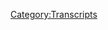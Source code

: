 {{Transcript
    | title         = [[589: August 18-20, 2021]]
    | caption       = [https://knowledgefight.libsyn.com/589-august-18-20-2021 Listen to this episode on Libsyn]
    | episodeNumber = [[589: August 18-20, 2021|589]]
    | length        = 01:51:13
}}

{{MessageBox
    | header     = Warning: Bot Generated Content
    | text       = This transcript was automatically generated by transcription software and likely contains many mistakes and misattributions. Please check the audio for definitive quotes, attribution, and context.
    | image      = N3yvass4myg91.webp
    | imagewidth = 50px
    | id         = warning
}}

{{TranscriptBlock
    | name      = Unknown Speaker
    | timestamp = 00:00:00.000
    | text      = N-N-N-N-N-N-Knowledge Fight
}}

{{TranscriptBlock
    | name      = Unknown Speaker
    | timestamp = 00:00:12.880
    | text      = Dan and Jordan, I am sweating.
}}

{{TranscriptBlock
    | name      = Unknown Speaker
    | timestamp = 00:00:19.600
    | text      = Knowledgefight.com, it's time to pray.
}}

{{TranscriptBlock
    | name      = Unknown Speaker
    | timestamp = 00:00:21.399
    | text      = I have great respect for knowledgefight, knowledgefight.
}}

{{TranscriptBlock
    | name      = Unknown Speaker
    | timestamp = 00:00:25.199
    | text      = I'm sick of them posing as if they're the good guys, saying we are the bad guys.
}}

{{TranscriptBlock
    | name      = Unknown Speaker
    | timestamp = 00:00:29.359
    | text      = It's time to pray.
}}

{{TranscriptBlock
    | name      = Unknown Speaker
    | timestamp = 00:00:32.119
    | text      = I'm sick of them posing as the good guys, saying we are the bad guys.
}}

{{TranscriptBlock
    | name      = Unknown Speaker
    | timestamp = 00:00:50.179
    | text      = It's time to pray.
}}

{{TranscriptBlock
    | name      = Unknown Speaker
    | timestamp = 00:00:52.579
    | text      = knowledge fight
}}

{{TranscriptBlock
    | name      = Unknown Speaker
    | timestamp = 00:00:55.500
    | text      = knowledge fight calm
}}

{{TranscriptBlock
    | name      = Unknown Speaker
    | timestamp = 00:00:58.020
    | text      = I love you. Hey everybody. Welcome back knowledge friend. I'm damn
}}

{{TranscriptBlock
    | name      = Unknown Speaker
    | timestamp = 00:01:01.579
    | text      = Couple dudes like to sit around cower in fear as planes fly overhead
}}

{{TranscriptBlock
    | name      = Unknown Speaker
    | timestamp = 00:01:07.379
    | text      = God I hate that and talk a little bit about Alex Jones. Oh, it's so beautiful here every year man
}}

{{TranscriptBlock
    | name      = Unknown Speaker
    | timestamp = 00:01:12.620
    | text      = That's just like loud planes and it takes me by surprise. I've never
}}

{{TranscriptBlock
    | name      = Unknown Speaker
    | timestamp = 00:01:17.459
    | text      = Remember, nope, it happens and I'm like this is annoying
}}

{{TranscriptBlock
    | name      = Unknown Speaker
    | timestamp = 00:01:20.459
    | text      = And then a year passes and it happens again. Yeah, you know and I always look around and see people without
}}

{{TranscriptBlock
    | name      = Unknown Speaker
    | timestamp = 00:01:28.859
    | text      = Houses and then I see the billion billion dollars flying overhead and I think thanks Chicago you bunch of morons
}}

{{TranscriptBlock
    | name      = Unknown Speaker
    | timestamp = 00:01:35.180
    | text      = Well, I mean, it's loud. It's really
}}

{{TranscriptBlock
    | name      = Unknown Speaker
    | timestamp = 00:01:39.420
    | text      = That's true, yeah, that's true and it inspires the sense of jingoistic awe which I think is what we really all appreciate, right?
}}

{{TranscriptBlock
    | name      = Unknown Speaker
    | timestamp = 00:01:46.340
    | text      = Yeah, and I think sometimes I will be like look out over the lake and I'm like, wow a plane can do that. Yeah, I
}}

{{TranscriptBlock
    | name      = Unknown Speaker
    | timestamp = 00:01:54.980
    | text      = Remember I saw one float like 20 years ago and I was like
}}

{{TranscriptBlock
    | name      = Unknown Speaker
    | timestamp = 00:02:00.900
    | text      = Dollars I go about my day. Yep. Oh, yeah, what's going on? Not too much Dan. I have a quick question. Sure you
}}

{{TranscriptBlock
    | name      = Unknown Speaker
    | timestamp = 00:02:07.700
    | text      = What's your bright spot today? My bright spot today Jordan is I wrote a joke
}}

{{TranscriptBlock
    | name      = Unknown Speaker
    | timestamp = 00:02:12.479
    | text      = What I wrote a joke you wrote a joke. That's your first joke in like five years
}}

{{TranscriptBlock
    | name      = Unknown Speaker
    | timestamp = 00:02:17.060
    | text      = Well, actually, I don't know if I wrote this joke. I mean I came up with a joke and I didn't look it up
}}

{{TranscriptBlock
    | name      = Unknown Speaker
    | timestamp = 00:02:22.419
    | text      = I don't know if someone's tweeted this before it could be derivative, but it made me laugh. Are people gonna send us me evening?
}}

{{TranscriptBlock
    | name      = Unknown Speaker
    | timestamp = 00:02:30.419
    | text      = Urban dictionary shit again. God damn it possible. And if so, I'll just have to live with it
}}

{{TranscriptBlock
    | name      = Unknown Speaker
    | timestamp = 00:02:35.419
    | text      = Okay, but you know sometimes I think I think a lot of people like to know like how did this happen?
}}

{{TranscriptBlock
    | name      = Unknown Speaker
    | timestamp = 00:02:40.900
    | text      = How did how to get inside the creative mind? Sure, sure
}}

{{TranscriptBlock
    | name      = Unknown Speaker
    | timestamp = 00:02:44.340
    | text      = Sure, and so I'll say that this joke came to me when I was doing laundry
}}

{{TranscriptBlock
    | name      = Unknown Speaker
    | timestamp = 00:02:48.860
    | text      = Okay, so that's sort of the sort of the right setting the background. Okay
}}

{{TranscriptBlock
    | name      = Unknown Speaker
    | timestamp = 00:02:53.400
    | text      = Here's the joke
}}

{{TranscriptBlock
    | name      = Unknown Speaker
    | timestamp = 00:02:55.439
    | text      = Dryer sheets. Oh, no drier than what?
}}

{{TranscriptBlock
    | name      = Unknown Speaker
    | timestamp = 00:03:01.900
    | text      = And then I just repeat that okay. All right. Yeah, I just read that a bit. I like it dryer sheets
}}

{{TranscriptBlock
    | name      = Unknown Speaker
    | timestamp = 00:03:06.939
    | text      = I want the driest sheets. Oh, my god, I
}}

{{TranscriptBlock
    | name      = Unknown Speaker
    | timestamp = 00:03:13.580
    | text      = Have to admit that would be that reminds me so much of like a fantastic Mike Wiley joke
}}

{{TranscriptBlock
    | name      = Unknown Speaker
    | timestamp = 00:03:19.879
    | text      = Where he's telling the joke and no one laughs and there's just me in the background just going like this might be brilliant
}}

{{TranscriptBlock
    | name      = Unknown Speaker
    | timestamp = 00:03:25.259
    | text      = It might be the greatest thing I've ever heard just losing my shit
}}

{{TranscriptBlock
    | name      = Unknown Speaker
    | timestamp = 00:03:28.500
    | text      = Yeah, as the entire audience turns around and like why are you doing this?
}}

{{TranscriptBlock
    | name      = Unknown Speaker
    | timestamp = 00:03:33.099
    | text      = Dryer sheets
}}

{{TranscriptBlock
    | name      = Unknown Speaker
    | timestamp = 00:03:36.099
    | text      = See you repeat it three times. I'm done. It's good
}}

{{TranscriptBlock
    | name      = Unknown Speaker
    | timestamp = 00:03:39.539
    | text      = I'm sure that's a joke that someone has made before but I tickled myself quite a bit with that. It's great
}}

{{TranscriptBlock
    | name      = Unknown Speaker
    | timestamp = 00:03:46.099
    | text      = My bright spot Dan is I was walking over here as I normally do and I stumbled back upon
}}

{{TranscriptBlock
    | name      = Unknown Speaker
    | timestamp = 00:03:53.860
    | text      = That great Jesse Ware album and I'm dancing to spotlight while I walk
}}

{{TranscriptBlock
    | name      = Unknown Speaker
    | timestamp = 00:03:58.699
    | text      = Down the street singing along very loud and I've realized it's time for me to get back into disco
}}

{{TranscriptBlock
    | name      = Unknown Speaker
    | timestamp = 00:04:04.439
    | text      = Okay, like just for a while. I'm just gonna listen to a lot of disco. Listen, listen to some somebody good at tallow disco
}}

{{TranscriptBlock
    | name      = Unknown Speaker
    | timestamp = 00:04:11.080
    | text      = Yeah, I think so. There's a place
}}

{{TranscriptBlock
    | name      = Unknown Speaker
    | timestamp = 00:04:14.599
    | text      = No
}}

{{TranscriptBlock
    | name      = Unknown Speaker
    | timestamp = 00:04:16.160
    | text      = When I was growing up, I I was part of that, you know in my town was 20 years behind
}}

{{TranscriptBlock
    | name      = Unknown Speaker
    | timestamp = 00:04:22.060
    | text      = So they had just figured out that rock and disco were fighting in like the 90s. Okay, you know
}}

{{TranscriptBlock
    | name      = Unknown Speaker
    | timestamp = 00:04:26.800
    | text      = And it took me like 10 years till I watched a documentary and I was like, oh, yeah, it's entirely about race
}}

{{TranscriptBlock
    | name      = Unknown Speaker
    | timestamp = 00:04:34.019
    | text      = Rock and disco the height the hatred that rock people had for disco was just well
}}

{{TranscriptBlock
    | name      = Unknown Speaker
    | timestamp = 00:04:40.699
    | text      = Yeah, I think there was a lot of that. Yeah, I know that did underlie a lot of it. It was wild to think
}}

{{TranscriptBlock
    | name      = Unknown Speaker
    | timestamp = 00:04:46.220
    | text      = Mm-hmm. I think some of the acts were kind of corny too though. Oh, that's
}}

{{TranscriptBlock
    | name      = Unknown Speaker
    | timestamp = 00:04:52.019
    | text      = Disco acts were a little bit. No
}}

{{TranscriptBlock
    | name      = Unknown Speaker
    | timestamp = 00:04:54.379
    | text      = They I'm not gonna defend all like the Bee Gees maybe lacked a little edge
}}

{{TranscriptBlock
    | name      = Unknown Speaker
    | timestamp = 00:04:59.160
    | text      = There was that there was that but at the same time that that would be to pretend that was all of it would be
}}

{{TranscriptBlock
    | name      = Unknown Speaker
    | timestamp = 00:05:05.199
    | text      = To service to like some of those social. Yeah. Yeah things that were going on. It's great. Um, great get into that disco
}}

{{TranscriptBlock
    | name      = Unknown Speaker
    | timestamp = 00:05:11.600
    | text      = I'm gonna do it with your bad self. I think it's my plan get to strut and get on down get on down with your bad
}}

{{TranscriptBlock
    | name      = Unknown Speaker
    | timestamp = 00:05:16.600
    | text      = Self, so just your scruff today. We are gonna talk about a bit of time from last week on Alex's show
}}

{{TranscriptBlock
    | name      = Unknown Speaker
    | timestamp = 00:05:22.639
    | text      = We're gonna be talking about anything happened last week. Nah, okay talking about the 18th to the 20th
}}

{{TranscriptBlock
    | name      = Unknown Speaker
    | timestamp = 00:05:27.720
    | text      = Okay of 20 to 21 black. Ah, that was too fast. Um, and look, I mean, I
}}

{{TranscriptBlock
    | name      = Unknown Speaker
    | timestamp = 00:05:34.120
    | text      = Can't I can't not address the elephant in the room. What's that? Oh and Troyer got charged
}}

{{TranscriptBlock
    | name      = Unknown Speaker
    | timestamp = 00:05:39.600
    | text      = Regarding the January 6th protests sure
}}

{{TranscriptBlock
    | name      = Unknown Speaker
    | timestamp = 00:05:43.399
    | text      = And I think that people have given a lot of
}}

{{TranscriptBlock
    | name      = Unknown Speaker
    | timestamp = 00:05:47.680
    | text      = Hey
}}

{{TranscriptBlock
    | name      = Unknown Speaker
    | timestamp = 00:05:49.439
    | text      = What do you guys think about this?
}}

{{TranscriptBlock
    | name      = Unknown Speaker
    | timestamp = 00:05:51.439
    | text      = Messages and I've surveyed some of the landscape of some of the commentary that's going around on social media. I'm disappointed
}}

{{TranscriptBlock
    | name      = Unknown Speaker
    | timestamp = 00:05:58.920
    | text      = Mmm, and and you know
}}

{{TranscriptBlock
    | name      = Unknown Speaker
    | timestamp = 00:06:01.279
    | text      = I think what what I wanted to do was I wanted to start on Wednesday and go through Friday
}}

{{TranscriptBlock
    | name      = Unknown Speaker
    | timestamp = 00:06:06.399
    | text      = Wednesday through Friday and then get us to Owen Troyer's charge. Oh, this might be our first how not to cover Owen Troyer episode
}}

{{TranscriptBlock
    | name      = Unknown Speaker
    | timestamp = 00:06:13.920
    | text      = I realized that I think there's too much anticipation
}}

{{TranscriptBlock
    | name      = Unknown Speaker
    | timestamp = 00:06:21.160
    | text      = Discussion. So what I'm gonna do is we're gonna start with actually Owen Troyer's war room show from Friday
}}

{{TranscriptBlock
    | name      = Unknown Speaker
    | timestamp = 00:06:27.560
    | text      = all right, okay, and then we're going to
}}

{{TranscriptBlock
    | name      = Unknown Speaker
    | timestamp = 00:06:30.360
    | text      = Go back in time. Okay to Wednesday and
}}

{{TranscriptBlock
    | name      = Unknown Speaker
    | timestamp = 00:06:34.680
    | text      = Experience Alex Jones's path through the end of last week. Okay, then in that case I
}}

{{TranscriptBlock
    | name      = Unknown Speaker
    | timestamp = 00:06:38.600
    | text      = I demand you do one thing at a certain point pause during the middle of one of those Owen Troyer clips and then say
}}

{{TranscriptBlock
    | name      = Unknown Speaker
    | timestamp = 00:06:46.199
    | text      = I bet you're all wondering how we got here and then and then go all the way back. Yeah, exactly
}}

{{TranscriptBlock
    | name      = Unknown Speaker
    | timestamp = 00:06:51.319
    | text      = It has to happen like that. How about I El Cabal you and then you
}}

{{TranscriptBlock
    | name      = Unknown Speaker
    | timestamp = 00:06:56.519
    | text      = Until I believe you pass out being El Cabal right and then you wake up and we're talking about Wednesday
}}

{{TranscriptBlock
    | name      = Unknown Speaker
    | timestamp = 00:07:02.040
    | text      = What is happening here?
}}

{{TranscriptBlock
    | name      = Unknown Speaker
    | timestamp = 00:07:06.040
    | text      = So we'll get down to this but first Jordan let's take a little moment to say thank you to some folks who are wonking
}}

{{TranscriptBlock
    | name      = Unknown Speaker
    | timestamp = 00:07:10.480
    | text      = I think that's a great idea. So first Sinjin. Thank you so much. You're now policy wonk. I'm a policy wonk
}}

{{TranscriptBlock
    | name      = Unknown Speaker
    | timestamp = 00:07:15.240
    | text      = Thanks Sinjin. Next Desiree. Thank you so much. You're now policy wonk. I'm a policy wonk. Thanks Desiree
}}

{{TranscriptBlock
    | name      = Unknown Speaker
    | timestamp = 00:07:20.399
    | text      = Next Heartful of Spiders. Thank you so much. You are now policy wonk. I'm a policy wonk. Thank you Heartful of Spiders
}}

{{TranscriptBlock
    | name      = Unknown Speaker
    | timestamp = 00:07:25.959
    | text      = Next Rapture Princess versus Obama Decepticon. Thank you so much. You are now policy wonk
}}

{{TranscriptBlock
    | name      = Unknown Speaker
    | timestamp = 00:07:31.160
    | text      = I'm a policy wonk. Thank you very much. Thank you and GP in Vancity. Thank you so much. You're now policy wonk
}}

{{TranscriptBlock
    | name      = Unknown Speaker
    | timestamp = 00:07:36.879
    | text      = I'm a policy wonk. Thank you very much. Thank you. And also big shout out to Brian
}}

{{TranscriptBlock
    | name      = Unknown Speaker
    | timestamp = 00:07:41.920
    | text      = in honor of
}}

{{TranscriptBlock
    | name      = Unknown Speaker
    | timestamp = 00:07:43.579
    | text      = Selene and the cult thereof
}}

{{TranscriptBlock
    | name      = Unknown Speaker
    | timestamp = 00:07:46.839
    | text      = Brian made a donation to the seal conservatory
}}

{{TranscriptBlock
    | name      = Unknown Speaker
    | timestamp = 00:07:50.120
    | text      = And that you know helping out some seals in need. I
}}

{{TranscriptBlock
    | name      = Unknown Speaker
    | timestamp = 00:07:54.360
    | text      = I love this and it's it's amazing to me that somehow once again
}}

{{TranscriptBlock
    | name      = Unknown Speaker
    | timestamp = 00:07:58.959
    | text      = We have done something that we can fall behind on with shoutouts, too
}}

{{TranscriptBlock
    | name      = Unknown Speaker
    | timestamp = 00:08:02.519
    | text      = Yeah, yeah, definitely. There have been so many people who have done so many good things
}}

{{TranscriptBlock
    | name      = Unknown Speaker
    | timestamp = 00:08:07.120
    | text      = And it's like what if we just did one episode where we did all this stuff. It'd be 45 minutes long
}}

{{TranscriptBlock
    | name      = Unknown Speaker
    | timestamp = 00:08:12.600
    | text      = It's a testament to how generous and charitable and wonderful people who listen to this show are incredible and it's it's a real
}}

{{TranscriptBlock
    | name      = Unknown Speaker
    | timestamp = 00:08:22.079
    | text      = humbling thing to be have
}}

{{TranscriptBlock
    | name      = Unknown Speaker
    | timestamp = 00:08:24.439
    | text      = Animals amazing. We're backed up on shouting. It's amazing. Yeah, it is
}}

{{TranscriptBlock
    | name      = Unknown Speaker
    | timestamp = 00:08:29.439
    | text      = I was thinking about this like other people have like Oh
}}

{{TranscriptBlock
    | name      = Unknown Speaker
    | timestamp = 00:08:33.120
    | text      = Joe Rogan fans will gang up on you on the internet and they're all
}}

{{TranscriptBlock
    | name      = Unknown Speaker
    | timestamp = 00:08:37.000
    | text      = And our fans will be like, I'm gonna adopt an animal in a different country and it's like yeah
}}

{{TranscriptBlock
    | name      = Unknown Speaker
    | timestamp = 00:08:42.000
    | text      = I think we're doing oh, I think we're doing good. I'm gonna sponsor a tree. I think we're doing good. So Jordan. Yes, I
}}

{{TranscriptBlock
    | name      = Unknown Speaker
    | timestamp = 00:08:48.919
    | text      = know that
}}

{{TranscriptBlock
    | name      = Unknown Speaker
    | timestamp = 00:08:50.620
    | text      = We've already ruined the news. Yeah, that Owen Troyer got charged
}}

{{TranscriptBlock
    | name      = Unknown Speaker
    | timestamp = 00:08:54.559
    | text      = Yeah for the January 6th or guy and as this episode of our podcast is coming out. Oh and it
}}

{{TranscriptBlock
    | name      = Unknown Speaker
    | timestamp = 00:08:59.740
    | text      = Theoretically has to have reported for turning himself in
}}

{{TranscriptBlock
    | name      = Unknown Speaker
    | timestamp = 00:09:04.919
    | text      = We learn on this this episode that he has until Monday morning
}}

{{TranscriptBlock
    | name      = Unknown Speaker
    | timestamp = 00:09:09.720
    | text      = Mmm to show up at the Austin police if he does not demand a trial by jury for this. I will be furious or combat
}}

{{TranscriptBlock
    | name      = Unknown Speaker
    | timestamp = 00:09:17.399
    | text      = Yes, absolutely. I'll fight anybody. He needs something
}}

{{TranscriptBlock
    | name      = Unknown Speaker
    | timestamp = 00:09:21.919
    | text      = So here is an out-of-context drop from Alex's show before we get into Owens business
}}

{{TranscriptBlock
    | name      = Unknown Speaker
    | timestamp = 00:09:29.960
    | text      = All right, Jose in Florida, thanks for holding I just think that's unfortunate
}}

{{TranscriptBlock
    | name      = Unknown Speaker
    | timestamp = 00:09:38.320
    | text      = It's not a nice way to present your callers hey Jose clown face, let's go
}}

{{TranscriptBlock
    | name      = Unknown Speaker
    | timestamp = 00:09:44.299
    | text      = What do you got to say send in the callers?
}}

{{TranscriptBlock
    | name      = Unknown Speaker
    | timestamp = 00:09:49.179
    | text      = So it's very uncommon for us to cover an Owen Troyer
}}

{{TranscriptBlock
    | name      = Unknown Speaker
    | timestamp = 00:09:53.580
    | text      = episode and part of the reason
}}

{{TranscriptBlock
    | name      = Unknown Speaker
    | timestamp = 00:09:56.340
    | text      = The only reason we are is because he got charged. Yes
}}

{{TranscriptBlock
    | name      = Unknown Speaker
    | timestamp = 00:09:58.899
    | text      = I wanted to see how the actual episode itself was because you know
}}

{{TranscriptBlock
    | name      = Unknown Speaker
    | timestamp = 00:10:03.500
    | text      = There's the clip that's going around on
}}

{{TranscriptBlock
    | name      = Unknown Speaker
    | timestamp = 00:10:05.980
    | text      = The social media the like little clip of him saying that he's going to declare his innocence. I didn't I didn't see it
}}

{{TranscriptBlock
    | name      = Unknown Speaker
    | timestamp = 00:10:11.279
    | text      = I tried to avoid as much as I could of course. I was still given more information than necessary
}}

{{TranscriptBlock
    | name      = Unknown Speaker
    | timestamp = 00:10:16.419
    | text      = But we will listen to that clip, but I wanted to see what else was going on on the show. How's his?
}}

{{TranscriptBlock
    | name      = Unknown Speaker
    | timestamp = 00:10:21.779
    | text      = State of mind sure sure and here is where we get started the capital has fallen
}}

{{TranscriptBlock
    | name      = Unknown Speaker
    | timestamp = 00:10:28.940
    | text      = Not quite not quite. Okay. I'm your host Owen Troyer with you for the next three hours
}}

{{TranscriptBlock
    | name      = Unknown Speaker
    | timestamp = 00:10:32.580
    | text      = We have guests joining us today Joe Biggs attorney
}}

{{TranscriptBlock
    | name      = Unknown Speaker
    | timestamp = 00:10:35.500
    | text      = Joe Biggs a political prisoner being tortured in jail right now because of the big live January 6th his attorney
}}

{{TranscriptBlock
    | name      = Unknown Speaker
    | timestamp = 00:10:43.019
    | text      = Dan Hall is gonna be joining me coming up in the next segment
}}

{{TranscriptBlock
    | name      = Unknown Speaker
    | timestamp = 00:10:45.399
    | text      = So this is before he makes the announcement that there's a warrant out for it, right?
}}

{{TranscriptBlock
    | name      = Unknown Speaker
    | timestamp = 00:10:48.419
    | text      = I think it's really interesting that he's having Joe Biggs his lawyer another guy who now worked at Infowars who got arrested. Yeah
}}

{{TranscriptBlock
    | name      = Unknown Speaker
    | timestamp = 00:10:56.659
    | text      = Because of his but and they they certainly did different things during the six true Joe Biggs actually was inside the Capitol
}}

{{TranscriptBlock
    | name      = Unknown Speaker
    | timestamp = 00:11:03.980
    | text      = It was with the Proud Boys and yeah, what have you I?
}}

{{TranscriptBlock
    | name      = Unknown Speaker
    | timestamp = 00:11:08.100
    | text      = Mean if pizza gate hadn't happened
}}

{{TranscriptBlock
    | name      = Unknown Speaker
    | timestamp = 00:11:09.779
    | text      = He might still be working at Infowars, and he wouldn't have had to join right with the Proud Boys, right?
}}

{{TranscriptBlock
    | name      = Unknown Speaker
    | timestamp = 00:11:14.940
    | text      = He wouldn't have been inside the cap. This is Alex's. This is Alex's fault entirely. Yeah, absolutely
}}

{{TranscriptBlock
    | name      = Unknown Speaker
    | timestamp = 00:11:20.779
    | text      = to pizza gate
}}

{{TranscriptBlock
    | name      = Unknown Speaker
    | timestamp = 00:11:22.980
    | text      = I think so much all goes back to pizza gate honest
}}

{{TranscriptBlock
    | name      = Unknown Speaker
    | timestamp = 00:11:25.940
    | text      = I was listening this I was thinking like this guy might be your lawyer soon. Yeah, I would imagine
}}

{{TranscriptBlock
    | name      = Unknown Speaker
    | timestamp = 00:11:29.659
    | text      = This is also good choice not having Barnes on your show. Yeah Barnes Barnes might have made that choice for him
}}

{{TranscriptBlock
    | name      = Unknown Speaker
    | timestamp = 00:11:36.059
    | text      = Yeah, that's fair. So here is the clip of Owen discussing how there's a warrant out for him. All right, so here's the deal
}}

{{TranscriptBlock
    | name      = Unknown Speaker
    | timestamp = 00:11:44.620
    | text      = Ladies and gentlemen a couple hours ago. I was informed by my attorney
}}

{{TranscriptBlock
    | name      = Unknown Speaker
    | timestamp = 00:11:53.740
    | text      = Who will be on the show shortly there is a warrant out for my arrest
}}

{{TranscriptBlock
    | name      = Unknown Speaker
    | timestamp = 00:11:57.620
    | text      = with allegations
}}

{{TranscriptBlock
    | name      = Unknown Speaker
    | timestamp = 00:11:59.899
    | text      = involving
}}

{{TranscriptBlock
    | name      = Unknown Speaker
    | timestamp = 00:12:02.019
    | text      = January 6th and
}}

{{TranscriptBlock
    | name      = Unknown Speaker
    | timestamp = 00:12:05.460
    | text      = I will have to turn myself in Monday morning
}}

{{TranscriptBlock
    | name      = Unknown Speaker
    | timestamp = 00:12:14.539
    | text      = There's a lot of questions some I have answers to some I don't yes, I was there
}}

{{TranscriptBlock
    | name      = Unknown Speaker
    | timestamp = 00:12:20.019
    | text      = Yes, I'm not gonna be getting into more of this today on the air and
}}

{{TranscriptBlock
    | name      = Unknown Speaker
    | timestamp = 00:12:28.019
    | text      = I
}}

{{TranscriptBlock
    | name      = Unknown Speaker
    | timestamp = 00:12:30.340
    | text      = Plan on
}}

{{TranscriptBlock
    | name      = Unknown Speaker
    | timestamp = 00:12:35.179
    | text      = Declaring innocence of these charges I
}}

{{TranscriptBlock
    | name      = Unknown Speaker
    | timestamp = 00:12:39.379
    | text      = Am and so there's some other stuff going on too
}}

{{TranscriptBlock
    | name      = Unknown Speaker
    | timestamp = 00:12:43.659
    | text      = Uh-huh, but that's the deal
}}

{{TranscriptBlock
    | name      = Unknown Speaker
    | timestamp = 00:12:45.659
    | text      = And so I'm not gonna I'm not gonna comment any further on this. I'm not gonna take any questions on this today
}}

{{TranscriptBlock
    | name      = Unknown Speaker
    | timestamp = 00:12:52.980
    | text      = but again, I was informed by my lawyer that there's a warrant out for my arrest right now and that I have to turn myself in by
}}

{{TranscriptBlock
    | name      = Unknown Speaker
    | timestamp = 00:13:00.779
    | text      = Monday morning
}}

{{TranscriptBlock
    | name      = Unknown Speaker
    | timestamp = 00:13:02.500
    | text      = so
}}

{{TranscriptBlock
    | name      = Unknown Speaker
    | timestamp = 00:13:04.220
    | text      = That's just that
}}

{{TranscriptBlock
    | name      = Unknown Speaker
    | timestamp = 00:13:07.460
    | text      = Probably shouldn't even be on air right now, but we're gonna go ahead and do a broadcast
}}

{{TranscriptBlock
    | name      = Unknown Speaker
    | timestamp = 00:13:11.379
    | text      = Anyway, I agree. You shouldn't be on air. Yeah, your lawyer probably agrees to yeah, that would be wise
}}

{{TranscriptBlock
    | name      = Unknown Speaker
    | timestamp = 00:13:15.639
    | text      = Yeah, that would be wise to not be on air. Um
}}

{{TranscriptBlock
    | name      = Unknown Speaker
    | timestamp = 00:13:18.639
    | text      = Yeah, I think he's been studying at the Alex pausing Academy. Yeah, the the not talking for stretches
}}

{{TranscriptBlock
    | name      = Unknown Speaker
    | timestamp = 00:13:25.480
    | text      = Yeah, talk about a big dramatic over. Yeah. Yeah, so there's one essential piece to understanding
}}

{{TranscriptBlock
    | name      = Unknown Speaker
    | timestamp = 00:13:31.240
    | text      = Why oh and sure he got charged for his actions as it relates to January 6th
}}

{{TranscriptBlock
    | name      = Unknown Speaker
    | timestamp = 00:13:34.919
    | text      = Thus joining Rambo Joe Biggs and the group of info wars personalities caught up in this fallout
}}

{{TranscriptBlock
    | name      = Unknown Speaker
    | timestamp = 00:13:39.419
    | text      = That piece is that he almost certainly wouldn't be getting charged if he wasn't already under a deferred
}}

{{TranscriptBlock
    | name      = Unknown Speaker
    | timestamp = 00:13:46.700
    | text      = prosecution agreement at the time of his actions on the six
}}

{{TranscriptBlock
    | name      = Unknown Speaker
    | timestamp = 00:13:50.500
    | text      = This is something that is absent from almost every little bit of discussion that I've seen about this and it's so critical
}}

{{TranscriptBlock
    | name      = Unknown Speaker
    | timestamp = 00:13:58.259
    | text      = So it's essentially he violated his parole. Yes
}}

{{TranscriptBlock
    | name      = Unknown Speaker
    | timestamp = 00:14:00.779
    | text      = Gotcha back in December 2019 Owen got up and shouted a bunch of bullshit attempting to disrupt a session of the House Judiciary
}}

{{TranscriptBlock
    | name      = Unknown Speaker
    | timestamp = 00:14:06.779
    | text      = Committee who were discussing Trump's impeachment Owen was arrested
}}

{{TranscriptBlock
    | name      = Unknown Speaker
    | timestamp = 00:14:10.580
    | text      = He made a plea deal where his prosecution would be deferred and ultimately dropped on the condition that he quote
}}

{{TranscriptBlock
    | name      = Unknown Speaker
    | timestamp = 00:14:15.419
    | text      = Not break any laws and performed 32 hours of verified community service
}}

{{TranscriptBlock
    | name      = Unknown Speaker
    | timestamp = 00:14:20.460
    | text      = Owen apparently never did that community service and according to his charging documents from this this charge this current one on
}}

{{TranscriptBlock
    | name      = Unknown Speaker
    | timestamp = 00:14:28.899
    | text      = February 5th 2021 Owens lawyer provided documentation that Owen had completed 30 hours between January 19th
}}

{{TranscriptBlock
    | name      = Unknown Speaker
    | timestamp = 00:14:35.759
    | text      = 2021 and February 4th 2021 which means that on January 6th
}}

{{TranscriptBlock
    | name      = Unknown Speaker
    | timestamp = 00:14:41.320
    | text      = 2021 Owen had not satisfied any of the conditions of his plea deal and thus he was still under a deferred prosecution
}}

{{TranscriptBlock
    | name      = Unknown Speaker
    | timestamp = 00:14:49.120
    | text      = Part of his plea deal included him agreeing to quote not parade demonstrate or picket within any of the Capitol buildings
}}

{{TranscriptBlock
    | name      = Unknown Speaker
    | timestamp = 00:14:56.840
    | text      = He also quote agrees not to utter loud threatening or abusive language or engage in any
}}

{{TranscriptBlock
    | name      = Unknown Speaker
    | timestamp = 00:15:01.879
    | text      = Disorderly or disruptive conduct at any place upon the US Capitol grounds or within any of the Capitol buildings with intent to impede
}}

{{TranscriptBlock
    | name      = Unknown Speaker
    | timestamp = 00:15:09.279
    | text      = Disrupt or disturb the orderly conduct of any session of the Congress or either house thereof
}}

{{TranscriptBlock
    | name      = Unknown Speaker
    | timestamp = 00:15:15.360
    | text      = Unfortunately, he was doing those things on January 6th, which means that he violated the terms of his plea deal
}}

{{TranscriptBlock
    | name      = Unknown Speaker
    | timestamp = 00:15:20.240
    | text      = Which he had agreed to
}}

{{TranscriptBlock
    | name      = Unknown Speaker
    | timestamp = 00:15:22.480
    | text      = His actions on their own might be the sort of thing that wouldn't result in a charge because he wasn't involved in the actual
}}

{{TranscriptBlock
    | name      = Unknown Speaker
    | timestamp = 00:15:28.240
    | text      = Storming of the Capitol as far as I can tell but because he was essentially on probation that had
}}

{{TranscriptBlock
    | name      = Unknown Speaker
    | timestamp = 00:15:33.279
    | text      = Specifically to do with him not allowed being allowed to protest to disrupt government process unreal
}}

{{TranscriptBlock
    | name      = Unknown Speaker
    | timestamp = 00:15:38.320
    | text      = He essentially fucked himself over
}}

{{TranscriptBlock
    | name      = Unknown Speaker
    | timestamp = 00:15:40.240
    | text      = He had over a year during which he could have done his community service or he could have realized that he was barred from
}}

{{TranscriptBlock
    | name      = Unknown Speaker
    | timestamp = 00:15:45.700
    | text      = Protesting at the Capitol but he's too stupid or the allure of being part of the events of the six
}}

{{TranscriptBlock
    | name      = Unknown Speaker
    | timestamp = 00:15:50.480
    | text      = It was just too enticing. And so now we here we are that's what's going on. Uh, Your Honor, I declare innocence. Uh,
}}

{{TranscriptBlock
    | name      = Unknown Speaker
    | timestamp = 00:15:58.879
    | text      = Though I do understand the charges now. I did not read the plea deal
}}

{{TranscriptBlock
    | name      = Unknown Speaker
    | timestamp = 00:16:04.559
    | text      = Nor did I know that that was part of it. So I am innocent. I would like to stipulate that my lawyer is Robert Barnes
}}

{{TranscriptBlock
    | name      = Unknown Speaker
    | timestamp = 00:16:11.279
    | text      = Not guilty. I don't think he even had Barnes probably wouldn't even give him the details. He just like sign here
}}

{{TranscriptBlock
    | name      = Unknown Speaker
    | timestamp = 00:16:17.559
    | text      = You're not gonna go to jail. Yeah, do some community service
}}

{{TranscriptBlock
    | name      = Unknown Speaker
    | timestamp = 00:16:20.480
    | text      = Yeah, I've been pretty consistent in my position that from the available information that I have
}}

{{TranscriptBlock
    | name      = Unknown Speaker
    | timestamp = 00:16:24.659
    | text      = I don't know if what Alex was doing on that day can constitutes criminal behavior
}}

{{TranscriptBlock
    | name      = Unknown Speaker
    | timestamp = 00:16:29.600
    | text      = Sure
}}

{{TranscriptBlock
    | name      = Unknown Speaker
    | timestamp = 00:16:29.799
    | text      = it really does seem like he was trying to exacerbate the
}}

{{TranscriptBlock
    | name      = Unknown Speaker
    | timestamp = 00:16:32.879
    | text      = Situation and intensify people's feelings until things got out of hand and then he tried to get people to stop from going into the Capitol
}}

{{TranscriptBlock
    | name      = Unknown Speaker
    | timestamp = 00:16:39.440
    | text      = His intentions and actions were destructive and he spiritually bears some responsibility for the events that transpired
}}

{{TranscriptBlock
    | name      = Unknown Speaker
    | timestamp = 00:16:45.039
    | text      = But it's hard for me to bridge the gap between that and him having legal culpability
}}

{{TranscriptBlock
    | name      = Unknown Speaker
    | timestamp = 00:16:48.960
    | text      = Yeah, Owen on the other hand did this to himself?
}}

{{TranscriptBlock
    | name      = Unknown Speaker
    | timestamp = 00:16:52.159
    | text      = I still think that this prosecution if it goes forward probably does more harm than good
}}

{{TranscriptBlock
    | name      = Unknown Speaker
    | timestamp = 00:16:57.399
    | text      = Whatever punishment Owens facing is probably minuscule compared to the potential this has to fuel Infowars oppression and victimhood narratives
}}

{{TranscriptBlock
    | name      = Unknown Speaker
    | timestamp = 00:17:04.200
    | text      = We'll see what happens
}}

{{TranscriptBlock
    | name      = Unknown Speaker
    | timestamp = 00:17:05.400
    | text      = but as far as I can tell in this case the government was straight-up trying to give Owen a get-out-of-jail-free pass for the
}}

{{TranscriptBlock
    | name      = Unknown Speaker
    | timestamp = 00:17:11.119
    | text      = 2019 disruption case and he didn't care enough to complete his end of the bargain
}}

{{TranscriptBlock
    | name      = Unknown Speaker
    | timestamp = 00:17:15.400
    | text      = Which was just him doing a little bit of community service 32 hours. That's on him. Yeah, that's his fault
}}

{{TranscriptBlock
    | name      = Unknown Speaker
    | timestamp = 00:17:21.599
    | text      = Yeah, he had a year he that they are so
}}

{{TranscriptBlock
    | name      = Unknown Speaker
    | timestamp = 00:17:25.599
    | text      = Incapable of doing something for not money that he couldn't even do it for to avoid jail time
}}

{{TranscriptBlock
    | name      = Unknown Speaker
    | timestamp = 00:17:31.839
    | text      = Yeah, like that's how and it wouldn't it wouldn't result in jail time unless he violated the specific court
}}

{{TranscriptBlock
    | name      = Unknown Speaker
    | timestamp = 00:17:38.400
    | text      = Prosecution and he did yeah
}}

{{TranscriptBlock
    | name      = Unknown Speaker
    | timestamp = 00:17:41.319
    | text      = Your honor in my defense if we had won you wouldn't be charging me
}}

{{TranscriptBlock
    | name      = Unknown Speaker
    | timestamp = 00:17:45.920
    | text      = But even so even with this like violation of that
}}

{{TranscriptBlock
    | name      = Unknown Speaker
    | timestamp = 00:17:49.859
    | text      = I still can't see him having any kind of punishment coming his way that would get him to
}}

{{TranscriptBlock
    | name      = Unknown Speaker
    | timestamp = 00:17:56.119
    | text      = Roll over on Alex and what is there for him to roll over on nothing as it relate especially as it relates to the sixth
}}

{{TranscriptBlock
    | name      = Unknown Speaker
    | timestamp = 00:18:02.940
    | text      = Yeah, he's just an asshole. Yeah, I don't know I
}}

{{TranscriptBlock
    | name      = Unknown Speaker
    | timestamp = 00:18:06.079
    | text      = I
}}

{{TranscriptBlock
    | name      = Unknown Speaker
    | timestamp = 00:18:07.440
    | text      = see I
}}

{{TranscriptBlock
    | name      = Unknown Speaker
    | timestamp = 00:18:09.000
    | text      = See a bit of this on on social media
}}

{{TranscriptBlock
    | name      = Unknown Speaker
    | timestamp = 00:18:11.720
    | text      = And I think I think that it's always kind of unwise to really care too much about what random people are tweeting
}}

{{TranscriptBlock
    | name      = Unknown Speaker
    | timestamp = 00:18:19.480
    | text      = But I do see some fairly larger accounts and people who some people listen to
}}

{{TranscriptBlock
    | name      = Unknown Speaker
    | timestamp = 00:18:26.039
    | text      = Trying to use this charge on Owen as proof that Alex might be getting charged in the future
}}

{{TranscriptBlock
    | name      = Unknown Speaker
    | timestamp = 00:18:31.460
    | text      = Mmm, and I think that's probably a sign that someone's selling you a bill of goods and they might be grifting
}}

{{TranscriptBlock
    | name      = Unknown Speaker
    | timestamp = 00:18:37.099
    | text      = Yeah, I I think that ignoring quick. Where's Sean King at?
}}

{{TranscriptBlock
    | name      = Unknown Speaker
    | timestamp = 00:18:41.380
    | text      = I I think that anybody ignoring the aspect of the story that is the only reason
}}

{{TranscriptBlock
    | name      = Unknown Speaker
    | timestamp = 00:18:47.099
    | text      = Owen got charged is because of the deferred prosecution
}}

{{TranscriptBlock
    | name      = Unknown Speaker
    | timestamp = 00:18:50.339
    | text      = Yeah
}}

{{TranscriptBlock
    | name      = Unknown Speaker
    | timestamp = 00:18:50.660
    | text      = They're missing the entire forest for the trees because they're trying to say that Owen and Alex did the same things
}}

{{TranscriptBlock
    | name      = Unknown Speaker
    | timestamp = 00:18:55.940
    | text      = They were at the same places Rowan got charged. That means Alex can get charged
}}

{{TranscriptBlock
    | name      = Unknown Speaker
    | timestamp = 00:18:59.660
    | text      = Alex wasn't under deferred prosecution right Alex didn't go and disrupt the House Judiciary Committee Owen did and so
}}

{{TranscriptBlock
    | name      = Unknown Speaker
    | timestamp = 00:19:06.579
    | text      = Owen's too stupid and too young that's what it is
}}

{{TranscriptBlock
    | name      = Unknown Speaker
    | timestamp = 00:19:09.140
    | text      = And I guess Alex whenever he was pulling these stunts has always been smart enough to go right up to the edge of the line
}}

{{TranscriptBlock
    | name      = Unknown Speaker
    | timestamp = 00:19:15.420
    | text      = Like right up to the edge. Mm-hmm so close to being prosecuted like so fucking close decades of practice
}}

{{TranscriptBlock
    | name      = Unknown Speaker
    | timestamp = 00:19:22.779
    | text      = Yeah, he's just really good at it
}}

{{TranscriptBlock
    | name      = Unknown Speaker
    | timestamp = 00:19:24.140
    | text      = Yeah, and no one's an idiot who thinks Owen seems like he's a believer too
}}

{{TranscriptBlock
    | name      = Unknown Speaker
    | timestamp = 00:19:28.279
    | text      = Which is why he would go a little bit further than than Alex. You know what I'm saying?
}}

{{TranscriptBlock
    | name      = Unknown Speaker
    | timestamp = 00:19:32.460
    | text      = I I don't know if I would chalk it up to being a believer
}}

{{TranscriptBlock
    | name      = Unknown Speaker
    | timestamp = 00:19:35.059
    | text      = I think it would be it's more he has something to prove that Alex doesn't that's true. That's true
}}

{{TranscriptBlock
    | name      = Unknown Speaker
    | timestamp = 00:19:39.619
    | text      = He doesn't have a name outside of info war right like if there was a headline Owen Schroyer charged
}}

{{TranscriptBlock
    | name      = Unknown Speaker
    | timestamp = 00:19:45.220
    | text      = No one cares. No one cares info wars reporter Owen Schroyer charged now people are like, huh?
}}

{{TranscriptBlock
    | name      = Unknown Speaker
    | timestamp = 00:19:51.460
    | text      = That guy works for Alex Jones, right? He doesn't have
}}

{{TranscriptBlock
    | name      = Unknown Speaker
    | timestamp = 00:19:54.859
    | text      = a right like an actual identity outside of that that means anything right and so he does have to go a little bit further
}}

{{TranscriptBlock
    | name      = Unknown Speaker
    | timestamp = 00:20:01.539
    | text      = Yeah, and you know try and disrupt the the the the proceedings
}}

{{TranscriptBlock
    | name      = Unknown Speaker
    | timestamp = 00:20:07.180
    | text      = Yeah, and he has to he has to impress his daddy Alex and Alex doesn't have to do that because he just hired his dad
}}

{{TranscriptBlock
    | name      = Unknown Speaker
    | timestamp = 00:20:13.140
    | text      = So it's a little bit of a you know, he's got to be like, hey, did I do a good job Alex?
}}

{{TranscriptBlock
    | name      = Unknown Speaker
    | timestamp = 00:20:18.519
    | text      = Did I do a good job? So I I don't think that this is necessarily going to be the biggest thing in the world
}}

{{TranscriptBlock
    | name      = Unknown Speaker
    | timestamp = 00:20:24.380
    | text      = I think it'll be interesting to see how it plays out. Mm-hmm Owen may be gone for a little while Owen
}}

{{TranscriptBlock
    | name      = Unknown Speaker
    | timestamp = 00:20:28.859
    | text      = You're gonna have to do 38 hours of community service. We might have to see the info wars depth chart
}}

{{TranscriptBlock
    | name      = Unknown Speaker
    | timestamp = 00:20:37.059
    | text      = If Harrison starts doing to Tom Pappert might be getting called up from the bullpen
}}

{{TranscriptBlock
    | name      = Unknown Speaker
    | timestamp = 00:20:42.619
    | text      = Brutal, but I was I was still curious like how's Owen state of mind? Here's where he's at. Okay, and let me just tell you this
}}

{{TranscriptBlock
    | name      = Unknown Speaker
    | timestamp = 00:20:50.180
    | text      = In fact, I mean, I'll go to these clips now
}}

{{TranscriptBlock
    | name      = Unknown Speaker
    | timestamp = 00:20:58.259
    | text      = Folks
}}

{{TranscriptBlock
    | name      = Unknown Speaker
    | timestamp = 00:21:01.900
    | text      = Devil worshiping cults, okay run the planet, okay
}}

{{TranscriptBlock
    | name      = Unknown Speaker
    | timestamp = 00:21:11.420
    | text      = It's time to just get real about this gotta get real about it
}}

{{TranscriptBlock
    | name      = Unknown Speaker
    | timestamp = 00:21:15.420
    | text      = It's people who run Hollywood or Satanists
}}

{{TranscriptBlock
    | name      = Unknown Speaker
    | timestamp = 00:21:17.420
    | text      = People that run our government or Satanists a lot of mainstream media people are Satanists. Sure. Sure
}}

{{TranscriptBlock
    | name      = Unknown Speaker
    | timestamp = 00:21:24.579
    | text      = So that's why you look around at all this and none of it makes sense
}}

{{TranscriptBlock
    | name      = Unknown Speaker
    | timestamp = 00:21:27.220
    | text      = and there's all the inversion and there's all the lying and there's all the backstabbing and there's all the degeneracy and
}}

{{TranscriptBlock
    | name      = Unknown Speaker
    | timestamp = 00:21:34.900
    | text      = You just say well none of this makes sense
}}

{{TranscriptBlock
    | name      = Unknown Speaker
    | timestamp = 00:21:37.380
    | text      = No, it all makes sense. Once you realize that Satanists are running
}}

{{TranscriptBlock
    | name      = Unknown Speaker
    | timestamp = 00:21:43.059
    | text      = It makes perfect sense
}}

{{TranscriptBlock
    | name      = Unknown Speaker
    | timestamp = 00:21:45.059
    | text      = Does I get it now?
}}

{{TranscriptBlock
    | name      = Unknown Speaker
    | timestamp = 00:21:48.420
    | text      = Satanists are running things. So, of course, he violated the terms of his deferred prosecution and was caught doing it
}}

{{TranscriptBlock
    | name      = Unknown Speaker
    | timestamp = 00:21:55.220
    | text      = Uh-huh. Yeah, and he did it on camera too, which was very smart
}}

{{TranscriptBlock
    | name      = Unknown Speaker
    | timestamp = 00:21:58.099
    | text      = Oh, yeah, and there was like promotional materials that advertised that he was going to be doing it. Yeah, you know, it's very exciting
}}

{{TranscriptBlock
    | name      = Unknown Speaker
    | timestamp = 00:22:05.220
    | text      = What I mean, it seems like the the cops could have just been waiting there at the sixth and been like, hey you're here. Goodbye
}}

{{TranscriptBlock
    | name      = Unknown Speaker
    | timestamp = 00:22:11.839
    | text      = Mm-hmm. We're gonna take you into custody now. Yeah, I don't I don't I don't know if that would have
}}

{{TranscriptBlock
    | name      = Unknown Speaker
    | timestamp = 00:22:17.839
    | text      = De-escalated the situation so it's probably good
}}

{{TranscriptBlock
    | name      = Unknown Speaker
    | timestamp = 00:22:20.119
    | text      = They didn't yeah
}}

{{TranscriptBlock
    | name      = Unknown Speaker
    | timestamp = 00:22:20.799
    | text      = probably
}}

{{TranscriptBlock
    | name      = Unknown Speaker
    | timestamp = 00:22:21.559
    | text      = And also I probably bet they don't care who Owen Troyer is and this is probably the reason that it's happening now in August is
}}

{{TranscriptBlock
    | name      = Unknown Speaker
    | timestamp = 00:22:27.920
    | text      = probably because it is a
}}

{{TranscriptBlock
    | name      = Unknown Speaker
    | timestamp = 00:22:29.160
    | text      = Very low priority. Yeah, they went through so many names before they finally got to Owen and I bet somebody saw it was like
}}

{{TranscriptBlock
    | name      = Unknown Speaker
    | timestamp = 00:22:36.480
    | text      = Oh god damn. I bet maybe somebody who was like on the case of his like deferred prosecution
}}

{{TranscriptBlock
    | name      = Unknown Speaker
    | timestamp = 00:22:43.720
    | text      = Whatever was like looking at pictures of the signal
}}

{{TranscriptBlock
    | name      = Unknown Speaker
    | timestamp = 00:22:50.000
    | text      = It's probably like a series of coincidences that lead to this
}}

{{TranscriptBlock
    | name      = Unknown Speaker
    | timestamp = 00:22:54.880
    | text      = Probably a long line and also all Owen's fault. Yes. Yes
}}

{{TranscriptBlock
    | name      = Unknown Speaker
    | timestamp = 00:23:00.339
    | text      = This is 100% his fault, but the world is run by devils and it doesn't even have anything to do with Trump whatsoever
}}

{{TranscriptBlock
    | name      = Unknown Speaker
    | timestamp = 00:23:07.559
    | text      = Nope. No, it's like he had a restraining order against a fucking Meyers and then he went into the Meyers and was like
}}

{{TranscriptBlock
    | name      = Unknown Speaker
    | timestamp = 00:23:14.799
    | text      = Hey, I think it's a great idea to take this place over and then here we are. Mm-hmm. Yep
}}

{{TranscriptBlock
    | name      = Unknown Speaker
    | timestamp = 00:23:20.559
    | text      = So Owen gets some bad news about his bookings
}}

{{TranscriptBlock
    | name      = Unknown Speaker
    | timestamp = 00:23:25.319
    | text      = During the middle of the show. All right, we're back here on the Infowars war room
}}

{{TranscriptBlock
    | name      = Unknown Speaker
    | timestamp = 00:23:28.680
    | text      = We had Joe Biggs lawyer joining us. He can no longer join us. So we will no longer be conducting that interview
}}

{{TranscriptBlock
    | name      = Unknown Speaker
    | timestamp = 00:23:36.559
    | text      = All right. I wonder why
}}

{{TranscriptBlock
    | name      = Unknown Speaker
    | timestamp = 00:23:40.880
    | text      = I'm sorry. He said what and he wants me to talk about what? Okay. No, uh
}}

{{TranscriptBlock
    | name      = Unknown Speaker
    | timestamp = 00:23:45.359
    | text      = Okay
}}

{{TranscriptBlock
    | name      = Unknown Speaker
    | timestamp = 00:23:46.759
    | text      = My lawyer has told me it would be a bad idea to talk to Joe Biggs as a lawyer on air, right?
}}

{{TranscriptBlock
    | name      = Unknown Speaker
    | timestamp = 00:23:51.000
    | text      = Yeah, Joe Biggs his lawyers lawyer has advised him it's a bad idea to talk to Owen on air right now
}}

{{TranscriptBlock
    | name      = Unknown Speaker
    | timestamp = 00:23:59.359
    | text      = Yeah, that's a little bit of a sticky situation. Let's just avoid. Yeah
}}

{{TranscriptBlock
    | name      = Unknown Speaker
    | timestamp = 00:24:04.000
    | text      = So Owen complains a little bit more about Satan sure on Satan worshipers and what-have-you
}}

{{TranscriptBlock
    | name      = Unknown Speaker
    | timestamp = 00:24:10.160
    | text      = And there's two things to keep an eye on whenever
}}

{{TranscriptBlock
    | name      = Unknown Speaker
    | timestamp = 00:24:14.039
    | text      = People like Owen and like in that world whenever they use the terms like degeneracy
}}

{{TranscriptBlock
    | name      = Unknown Speaker
    | timestamp = 00:24:19.400
    | text      = Yeah, what they're doing is they're trying to attack
}}

{{TranscriptBlock
    | name      = Unknown Speaker
    | timestamp = 00:24:23.079
    | text      = LGBTQ plus folk. Yes without using specific terms, right? There's plausible deniability to them like no
}}

{{TranscriptBlock
    | name      = Unknown Speaker
    | timestamp = 00:24:30.839
    | text      = Societal degeneration. Yeah, people are having sex outside of marriage and it's like no, you're basically saying that sodomy is wrong
}}

{{TranscriptBlock
    | name      = Unknown Speaker
    | timestamp = 00:24:37.960
    | text      = That's what you're trying to say. There's a heavy overlap of that and they're trying to say those things without
}}

{{TranscriptBlock
    | name      = Unknown Speaker
    | timestamp = 00:24:43.240
    | text      = Yeah without saying them
}}

{{TranscriptBlock
    | name      = Unknown Speaker
    | timestamp = 00:24:45.039
    | text      = and so there's there's a piece of that and then the other piece is that this is where I
}}

{{TranscriptBlock
    | name      = Unknown Speaker
    | timestamp = 00:24:49.680
    | text      = Realize that Owen Troyer believes in Illuminati bloodline. There we go. That's why all of this stuff is robbing you of your humanity
}}

{{TranscriptBlock
    | name      = Unknown Speaker
    | timestamp = 00:25:00.960
    | text      = The mask
}}

{{TranscriptBlock
    | name      = Unknown Speaker
    | timestamp = 00:25:03.039
    | text      = the forced vaccine
}}

{{TranscriptBlock
    | name      = Unknown Speaker
    | timestamp = 00:25:05.240
    | text      = the degeneracy
}}

{{TranscriptBlock
    | name      = Unknown Speaker
    | timestamp = 00:25:07.200
    | text      = the porn
}}

{{TranscriptBlock
    | name      = Unknown Speaker
    | timestamp = 00:25:09.359
    | text      = Sure, the the drug abuse why not?
}}

{{TranscriptBlock
    | name      = Unknown Speaker
    | timestamp = 00:25:12.660
    | text      = All
}}

{{TranscriptBlock
    | name      = Unknown Speaker
    | timestamp = 00:25:14.660
    | text      = Of it
}}

{{TranscriptBlock
    | name      = Unknown Speaker
    | timestamp = 00:25:17.700
    | text      = It's all
}}

{{TranscriptBlock
    | name      = Unknown Speaker
    | timestamp = 00:25:19.859
    | text      = Satanism
}}

{{TranscriptBlock
    | name      = Unknown Speaker
    | timestamp = 00:25:21.859
    | text      = Satanic cults of the world elite bloodlines of the Illuminati sure
}}

{{TranscriptBlock
    | name      = Unknown Speaker
    | timestamp = 00:25:27.539
    | text      = Controlling the planet. Okay?
}}

{{TranscriptBlock
    | name      = Unknown Speaker
    | timestamp = 00:25:31.059
    | text      = Bringing in their one world satanic government system
}}

{{TranscriptBlock
    | name      = Unknown Speaker
    | timestamp = 00:25:35.579
    | text      = That's really it that's it that's it
}}

{{TranscriptBlock
    | name      = Unknown Speaker
    | timestamp = 00:25:41.819
    | text      = This is underwhelming that is it. There should be more to it than that. I would I would even say that I mean
}}

{{TranscriptBlock
    | name      = Unknown Speaker
    | timestamp = 00:25:49.660
    | text      = if the explanation for why Owen is getting charged is
}}

{{TranscriptBlock
    | name      = Unknown Speaker
    | timestamp = 00:25:54.779
    | text      = Satanists run everything. All right
}}

{{TranscriptBlock
    | name      = Unknown Speaker
    | timestamp = 00:25:58.680
    | text      = How does this further Satan's plan?
}}

{{TranscriptBlock
    | name      = Unknown Speaker
    | timestamp = 00:26:01.059
    | text      = Oh, I mean Owen is the right-hand man of the only person who can take down Satan
}}

{{TranscriptBlock
    | name      = Unknown Speaker
    | timestamp = 00:26:06.059
    | text      = I mean if I was Satan, I would look at Owen and be like
}}

{{TranscriptBlock
    | name      = Unknown Speaker
    | timestamp = 00:26:10.380
    | text      = Beneath me. I wish like I was listening to this and like
}}

{{TranscriptBlock
    | name      = Unknown Speaker
    | timestamp = 00:26:14.539
    | text      = Every time Owen has these pauses they don't feel the same as Alex's pauses now
}}

{{TranscriptBlock
    | name      = Unknown Speaker
    | timestamp = 00:26:19.299
    | text      = Alex's pauses are either like very seriously dramatic
}}

{{TranscriptBlock
    | name      = Unknown Speaker
    | timestamp = 00:26:24.500
    | text      = Intention. Mm-hmm or someone's talking in his ear and he's
}}

{{TranscriptBlock
    | name      = Unknown Speaker
    | timestamp = 00:26:27.740
    | text      = Yeah, he's distracted cuz you can't talk. Yes this it almost feels like at any minute Owen might be like
}}

{{TranscriptBlock
    | name      = Unknown Speaker
    | timestamp = 00:26:34.859
    | text      = Guys, I'm full of shit. Yeah, I know it's like at the fate that facade might fall at any moment
}}

{{TranscriptBlock
    | name      = Unknown Speaker
    | timestamp = 00:26:40.740
    | text      = It just like I can't do this anymore. Does that I'm going to prison
}}

{{TranscriptBlock
    | name      = Unknown Speaker
    | timestamp = 00:26:46.740
    | text      = Does does war room have a gimmick, you know, like does there is there a gimmick that separates
}}

{{TranscriptBlock
    | name      = Unknown Speaker
    | timestamp = 00:26:52.180
    | text      = Alex's show from war room. Where is it? Just like every episode of the war room ends with gladiatorial combat
}}

{{TranscriptBlock
    | name      = Unknown Speaker
    | timestamp = 00:26:59.900
    | text      = See now that sounds great. I would watch that show one infowars employee is sacrificed at the end of every episode of the war
}}

{{TranscriptBlock
    | name      = Unknown Speaker
    | timestamp = 00:27:07.420
    | text      = It's like it's like Doug loves movies, you know
}}

{{TranscriptBlock
    | name      = Unknown Speaker
    | timestamp = 00:27:09.660
    | text      = They start with some chatting and then they fight to the death the winner comes back for the next gladiatorial combat
}}

{{TranscriptBlock
    | name      = Unknown Speaker
    | timestamp = 00:27:14.819
    | text      = No, that's great. It just goes on and on
}}

{{TranscriptBlock
    | name      = Unknown Speaker
    | timestamp = 00:27:17.099
    | text      = current champion actually Ken Jennings
}}

{{TranscriptBlock
    | name      = Unknown Speaker
    | timestamp = 00:27:19.099
    | text      = Oh
}}

{{TranscriptBlock
    | name      = Unknown Speaker
    | timestamp = 00:27:21.819
    | text      = 73 straight wins
}}

{{TranscriptBlock
    | name      = Unknown Speaker
    | timestamp = 00:27:24.380
    | text      = There is no gimmick to the war room. It's basically the same thing as Alex's show but hosted by Owen and maybe
}}

{{TranscriptBlock
    | name      = Unknown Speaker
    | timestamp = 00:27:32.500
    | text      = Skews slightly younger. Mm-hmm in terms of some of the reactionary guests that they have that's terrible. Yeah. Yeah, so
}}

{{TranscriptBlock
    | name      = Unknown Speaker
    | timestamp = 00:27:39.940
    | text      = Owen talks to
}}

{{TranscriptBlock
    | name      = Unknown Speaker
    | timestamp = 00:27:41.779
    | text      = This woman from Australia about how bad kovat lockdowns are there and it's I don't care
}}

{{TranscriptBlock
    | name      = Unknown Speaker
    | timestamp = 00:27:48.259
    | text      = It's a long interview. That's very boring
}}

{{TranscriptBlock
    | name      = Unknown Speaker
    | timestamp = 00:27:50.539
    | text      = But it does lead to some calls afterwards and Owen and this caller
}}

{{TranscriptBlock
    | name      = Unknown Speaker
    | timestamp = 00:27:56.980
    | text      = They seem to have a very interesting perspective a vibin that lady that you just have from Australia
}}

{{TranscriptBlock
    | name      = Unknown Speaker
    | timestamp = 00:28:03.380
    | text      = I think I would rather be under Taliban rule than those all Australians right now. No, I mean like it's not a joke
}}

{{TranscriptBlock
    | name      = Unknown Speaker
    | timestamp = 00:28:10.259
    | text      = I mean, I don't say this
}}

{{TranscriptBlock
    | name      = Unknown Speaker
    | timestamp = 00:28:12.140
    | text      = Ironically, like hey, you know Taliban is obviously not good
}}

{{TranscriptBlock
    | name      = Unknown Speaker
    | timestamp = 00:28:16.099
    | text      = I wouldn't want to live under the Taliban, but hey, they're not making them wear masks
}}

{{TranscriptBlock
    | name      = Unknown Speaker
    | timestamp = 00:28:19.180
    | text      = They're not making them take experimental ones, you know, so
}}

{{TranscriptBlock
    | name      = Unknown Speaker
    | timestamp = 00:28:23.940
    | text      = You know, we got our own globalist Taliban
}}

{{TranscriptBlock
    | name      = Unknown Speaker
    | timestamp = 00:28:26.099
    | text      = We're dealing with here isn't one of their big complaints about Islam the idea of like people having to wear
}}

{{TranscriptBlock
    | name      = Unknown Speaker
    | timestamp = 00:28:32.180
    | text      = Hijabs. Yeah. Yeah, isn't that like don't they call like the kovat masks face like burqas? Yeah
}}

{{TranscriptBlock
    | name      = Unknown Speaker
    | timestamp = 00:28:39.339
    | text      = Yeah. Yeah. What do you what are you talking about? Yeah, that one is pretty egregious
}}

{{TranscriptBlock
    | name      = Unknown Speaker
    | timestamp = 00:28:43.779
    | text      = Yeah, that was pretty a listen. They're not making people wear masks
}}

{{TranscriptBlock
    | name      = Unknown Speaker
    | timestamp = 00:28:48.259
    | text      = they're making them wear full body suits dumb dumb even even within I mean, I I
}}

{{TranscriptBlock
    | name      = Unknown Speaker
    | timestamp = 00:28:56.740
    | text      = Don't have the same relationship with Islam that let's say infowars does sure but even within their own
}}

{{TranscriptBlock
    | name      = Unknown Speaker
    | timestamp = 00:29:05.579
    | text      = Reality. Yeah, this doesn't make sense. No
}}

{{TranscriptBlock
    | name      = Unknown Speaker
    | timestamp = 00:29:08.299
    | text      = So Owen Owen believes that the January 6th was the globalist Reichstag sure sure
}}

{{TranscriptBlock
    | name      = Unknown Speaker
    | timestamp = 00:29:15.099
    | text      = But he can't really talk about it because he can't and he wishes he could but he can't right he's gonna get arrested, right? Whatever
}}

{{TranscriptBlock
    | name      = Unknown Speaker
    | timestamp = 00:29:23.819
    | text      = Whatever term we put on
}}

{{TranscriptBlock
    | name      = Unknown Speaker
    | timestamp = 00:29:27.819
    | text      = The group of criminals that are running this country when it's all said and done in the history books
}}

{{TranscriptBlock
    | name      = Unknown Speaker
    | timestamp = 00:29:33.259
    | text      = Just like the Nazis Reichstag event
}}

{{TranscriptBlock
    | name      = Unknown Speaker
    | timestamp = 00:29:35.339
    | text      = January 6 will be known as
}}

{{TranscriptBlock
    | name      = Unknown Speaker
    | timestamp = 00:29:38.819
    | text      = Whatever it is Democrats globalists
}}

{{TranscriptBlock
    | name      = Unknown Speaker
    | timestamp = 00:29:41.660
    | text      = that will be their false flag Reichstag event and
}}

{{TranscriptBlock
    | name      = Unknown Speaker
    | timestamp = 00:29:46.059
    | text      = It's sad that I have to sit here a firm believer in free speech a firm practitioner of free speech and
}}

{{TranscriptBlock
    | name      = Unknown Speaker
    | timestamp = 00:29:53.940
    | text      = And I'm afraid I'm afraid
}}

{{TranscriptBlock
    | name      = Unknown Speaker
    | timestamp = 00:29:57.660
    | text      = To speak my mind today
}}

{{TranscriptBlock
    | name      = Unknown Speaker
    | timestamp = 00:29:59.660
    | text      = Okay
}}

{{TranscriptBlock
    | name      = Unknown Speaker
    | timestamp = 00:30:04.619
    | text      = Because we no longer live in a free country
}}

{{TranscriptBlock
    | name      = Unknown Speaker
    | timestamp = 00:30:07.299
    | text      = What a mope what a fucking you know what? Here's the thing
}}

{{TranscriptBlock
    | name      = Unknown Speaker
    | timestamp = 00:30:11.220
    | text      = All right, and this is like one there's the propaganda of course of being like if we take responsibility for the sixth
}}

{{TranscriptBlock
    | name      = Unknown Speaker
    | timestamp = 00:30:17.940
    | text      = We're fucking fucked, you know, so we have to say that it's a false flag
}}

{{TranscriptBlock
    | name      = Unknown Speaker
    | timestamp = 00:30:22.460
    | text      = but
}}

{{TranscriptBlock
    | name      = Unknown Speaker
    | timestamp = 00:30:23.619
    | text      = Just saying that
}}

{{TranscriptBlock
    | name      = Unknown Speaker
    | timestamp = 00:30:25.339
    | text      = Makes you realize that everyone Owen knows is fucking stupid
}}

{{TranscriptBlock
    | name      = Unknown Speaker
    | timestamp = 00:30:30.019
    | text      = And so is he like just really really dumb
}}

{{TranscriptBlock
    | name      = Unknown Speaker
    | timestamp = 00:30:34.460
    | text      = like you have to know that you are so stupid if you're really going to say that you went to the sixth and
}}

{{TranscriptBlock
    | name      = Unknown Speaker
    | timestamp = 00:30:42.299
    | text      = Saw all of your friends there and burned a Black Lives Matter flag the night fucking before chanting
}}

{{TranscriptBlock
    | name      = Unknown Speaker
    | timestamp = 00:30:48.660
    | text      = And screaming in the streets and then try and sell me on it being a fucking false flag go fuck yourself
}}

{{TranscriptBlock
    | name      = Unknown Speaker
    | timestamp = 00:30:55.980
    | text      = Insane. Yeah insane. Yeah
}}

{{TranscriptBlock
    | name      = Unknown Speaker
    | timestamp = 00:30:58.980
    | text      = Also, I think that like I try to put myself in Owen's position and I understand that there's a lot of steps that would have
}}

{{TranscriptBlock
    | name      = Unknown Speaker
    | timestamp = 00:31:05.259
    | text      = To lead up to me being in that position, but I imagine if like quantum leaped into his body
}}

{{TranscriptBlock
    | name      = Unknown Speaker
    | timestamp = 00:31:10.420
    | text      = Let's say and I was I got news of this charge. I
}}

{{TranscriptBlock
    | name      = Unknown Speaker
    | timestamp = 00:31:15.140
    | text      = would feel so
}}

{{TranscriptBlock
    | name      = Unknown Speaker
    | timestamp = 00:31:16.900
    | text      = Disgusting if I didn't present it honestly to people that like look I had deferred prosecution, right?
}}

{{TranscriptBlock
    | name      = Unknown Speaker
    | timestamp = 00:31:23.740
    | text      = I wasn't supposed to be in the Capitol period this is a bureaucratic thing
}}

{{TranscriptBlock
    | name      = Unknown Speaker
    | timestamp = 00:31:28.980
    | text      = My actions on the sixth actually have nothing to do
}}

{{TranscriptBlock
    | name      = Unknown Speaker
    | timestamp = 00:31:32.859
    | text      = What what I did or didn't do have nothing to do with this charge itself, right? I just was I
}}

{{TranscriptBlock
    | name      = Unknown Speaker
    | timestamp = 00:31:39.460
    | text      = Agreed to not do the thing that I totally totally and I probably could have
}}

{{TranscriptBlock
    | name      = Unknown Speaker
    | timestamp = 00:31:44.539
    | text      = Been there on the sixth then gotten away with it
}}

{{TranscriptBlock
    | name      = Unknown Speaker
    | timestamp = 00:31:47.619
    | text      = Would be no charges, but I'm too much of a selfish prick to have done my community service
}}

{{TranscriptBlock
    | name      = Unknown Speaker
    | timestamp = 00:31:52.700
    | text      = There you go in a timely manner
}}

{{TranscriptBlock
    | name      = Unknown Speaker
    | timestamp = 00:31:54.140
    | text      = And so I was still under this agreement and look look
}}

{{TranscriptBlock
    | name      = Unknown Speaker
    | timestamp = 00:31:57.980
    | text      = It's I understand why you would want to take this as some kind of a thing where there's devils around or whatever
}}

{{TranscriptBlock
    | name      = Unknown Speaker
    | timestamp = 00:32:03.819
    | text      = This is on me. This one's my fault now we could talk about how
}}

{{TranscriptBlock
    | name      = Unknown Speaker
    | timestamp = 00:32:08.180
    | text      = Is it right for me to have gotten arrested for disrupting the House Judiciary Committee or we can talk about that?
}}

{{TranscriptBlock
    | name      = Unknown Speaker
    | timestamp = 00:32:14.980
    | text      = But this time I agreed to the terms of this thing and I violated that right that is my fault
}}

{{TranscriptBlock
    | name      = Unknown Speaker
    | timestamp = 00:32:20.460
    | text      = I mean if you care about
}}

{{TranscriptBlock
    | name      = Unknown Speaker
    | timestamp = 00:32:22.779
    | text      = Contract law intergalactically so much. I think you have to care about contract law here as well
}}

{{TranscriptBlock
    | name      = Unknown Speaker
    | timestamp = 00:32:28.980
    | text      = And if you have agreed to the stipulations and break them, you don't get a say. Yeah, that's your belief system
}}

{{TranscriptBlock
    | name      = Unknown Speaker
    | timestamp = 00:32:35.960
    | text      = System that's a mess. Well, so Owen takes another call and this guy he wants to bring back an old villain
}}

{{TranscriptBlock
    | name      = Unknown Speaker
    | timestamp = 00:32:42.799
    | text      = We all know who's pulling the strings now after
}}

{{TranscriptBlock
    | name      = Unknown Speaker
    | timestamp = 00:32:46.039
    | text      = Who was nighting with Trudeau?
}}

{{TranscriptBlock
    | name      = Unknown Speaker
    | timestamp = 00:32:48.599
    | text      = That'd be the evil one Hillary Clinton. Hey
}}

{{TranscriptBlock
    | name      = Unknown Speaker
    | timestamp = 00:32:53.839
    | text      = What did she just meet with Trudeau
}}

{{TranscriptBlock
    | name      = Unknown Speaker
    | timestamp = 00:32:56.240
    | text      = Yeah, I didn't see that. I was too busy. Well, she's even walking
}}

{{TranscriptBlock
    | name      = Unknown Speaker
    | timestamp = 00:33:02.039
    | text      = Clinton my god
}}

{{TranscriptBlock
    | name      = Unknown Speaker
    | timestamp = 00:33:03.799
    | text      = Yeah, so, you know, I mean look at this brain dead zombie that we have in there
}}

{{TranscriptBlock
    | name      = Unknown Speaker
    | timestamp = 00:33:08.839
    | text      = You think he knows what the hell is going on? Absolutely not. I mean, he can't even stand up. He's literally he's
}}

{{TranscriptBlock
    | name      = Unknown Speaker
    | timestamp = 00:33:16.720
    | text      = He can't even run a controlled
}}

{{TranscriptBlock
    | name      = Unknown Speaker
    | timestamp = 00:33:19.920
    | text      = Press conference, but he just he literally reads off the script
}}

{{TranscriptBlock
    | name      = Unknown Speaker
    | timestamp = 00:33:24.200
    | text      = Says the name of the reporter the exact question. They're supposed to ask when they go off script. He's like, hey, what are you doing?
}}

{{TranscriptBlock
    | name      = Unknown Speaker
    | timestamp = 00:33:28.720
    | text      = That's not the question I have I
}}

{{TranscriptBlock
    | name      = Unknown Speaker
    | timestamp = 00:33:30.720
    | text      = Mean, this is it's pathetic. I mean all this is pathetic and people still even if he voted for him
}}

{{TranscriptBlock
    | name      = Unknown Speaker
    | timestamp = 00:33:37.480
    | text      = How could can't you see this crap, you know, like how do you how does that make you feel?
}}

{{TranscriptBlock
    | name      = Unknown Speaker
    | timestamp = 00:33:42.319
    | text      = I want to know how a Democrat or liberal feels right now. I'm convinced that
}}

{{TranscriptBlock
    | name      = Unknown Speaker
    | timestamp = 00:33:47.839
    | text      = They are just fully demonically possessed at this point and anything that causes you pain they enjoy
}}

{{TranscriptBlock
    | name      = Unknown Speaker
    | timestamp = 00:33:53.200
    | text      = They don't even care if it causes pain to themselves. They in as long as it's causing you pain. They like it
}}

{{TranscriptBlock
    | name      = Unknown Speaker
    | timestamp = 00:33:58.480
    | text      = So this is this is their version of the doing anything to own the libs
}}

{{TranscriptBlock
    | name      = Unknown Speaker
    | timestamp = 00:34:02.519
    | text      = Yeah, they're sort of trying to reverse that around right? Right, right. They do realize that we're incredibly furious, right?
}}

{{TranscriptBlock
    | name      = Unknown Speaker
    | timestamp = 00:34:11.480
    | text      = Remember how student loans and
}}

{{TranscriptBlock
    | name      = Unknown Speaker
    | timestamp = 00:34:14.360
    | text      = Oh boy, any number of different things were involved in getting Biden elected yet. Here we are
}}

{{TranscriptBlock
    | name      = Unknown Speaker
    | timestamp = 00:34:20.000
    | text      = So no, we are not happy. Yeah about shit
}}

{{TranscriptBlock
    | name      = Unknown Speaker
    | timestamp = 00:34:23.800
    | text      = II yeah, I I don't know I just
}}

{{TranscriptBlock
    | name      = Unknown Speaker
    | timestamp = 00:34:28.800
    | text      = It's it's so weird to me to have like hey look in the mirror Dems
}}

{{TranscriptBlock
    | name      = Unknown Speaker
    | timestamp = 00:34:34.280
    | text      = yeah, or something like
}}

{{TranscriptBlock
    | name      = Unknown Speaker
    | timestamp = 00:34:36.719
    | text      = You love Trump. He talked about having a big dick on stick. Yep
}}

{{TranscriptBlock
    | name      = Unknown Speaker
    | timestamp = 00:34:41.360
    | text      = You know, what are you talking about? Hey, if you are mad that he can't run a press conference
}}

{{TranscriptBlock
    | name      = Unknown Speaker
    | timestamp = 00:34:47.079
    | text      = I'm mad that you can't do 32 hours of community service. That's another issue
}}

{{TranscriptBlock
    | name      = Unknown Speaker
    | timestamp = 00:34:52.599
    | text      = You can bang that out. No fucking week should should be
}}

{{TranscriptBlock
    | name      = Unknown Speaker
    | timestamp = 00:34:57.480
    | text      = So yeah, this is this is the sort of vibe that we're getting from Owen's show and not good. He seems morose
}}

{{TranscriptBlock
    | name      = Unknown Speaker
    | timestamp = 00:35:05.000
    | text      = He seems boring
}}

{{TranscriptBlock
    | name      = Unknown Speaker
    | timestamp = 00:35:08.199
    | text      = Melodramatic. Yes mopey and a giant piece of shit
}}

{{TranscriptBlock
    | name      = Unknown Speaker
    | timestamp = 00:35:11.840
    | text      = Yeah, so my big point that I wanted to make on all that is this deferred prosecution aspect of it
}}

{{TranscriptBlock
    | name      = Unknown Speaker
    | timestamp = 00:35:17.079
    | text      = And this is something that is laid out in the charging document
}}

{{TranscriptBlock
    | name      = Unknown Speaker
    | timestamp = 00:35:21.039
    | text      = for this current charge court, and so I think that the
}}

{{TranscriptBlock
    | name      = Unknown Speaker
    | timestamp = 00:35:26.199
    | text      = awareness of this dynamic is
}}

{{TranscriptBlock
    | name      = Unknown Speaker
    | timestamp = 00:35:29.039
    | text      = something that is
}}

{{TranscriptBlock
    | name      = Unknown Speaker
    | timestamp = 00:35:31.239
    | text      = essential if you have read the underlying information right and so when people come to you and they present this otherwise
}}

{{TranscriptBlock
    | name      = Unknown Speaker
    | timestamp = 00:35:38.199
    | text      = It's probably a good indication that they haven't actually read what this is about
}}

{{TranscriptBlock
    | name      = Unknown Speaker
    | timestamp = 00:35:42.480
    | text      = Yeah, and what's funny about it is not that somebody from info wars was charged for their part in January 6th
}}

{{TranscriptBlock
    | name      = Unknown Speaker
    | timestamp = 00:35:49.519
    | text      = What's funny about it is that it's entirely because he's a lazy piece of shit
}}

{{TranscriptBlock
    | name      = Unknown Speaker
    | timestamp = 00:35:55.679
    | text      = Owen Schroyer could have done all this stuff and none of this would happen. Yeah, this is entirely his fault
}}

{{TranscriptBlock
    | name      = Unknown Speaker
    | timestamp = 00:36:02.480
    | text      = Yeah, and it's hilarious. What an idiot. So we go back to the 18th now kabong
}}

{{TranscriptBlock
    | name      = Unknown Speaker
    | timestamp = 00:36:08.719
    | text      = Hey Wednesday
}}

{{TranscriptBlock
    | name      = Unknown Speaker
    | timestamp = 00:36:13.000
    | text      = Here's Alex getting into
}}

{{TranscriptBlock
    | name      = Unknown Speaker
    | timestamp = 00:36:15.000
    | text      = The same kind of stuff that Owen believes and that is like hey look. I don't like the Taliban
}}

{{TranscriptBlock
    | name      = Unknown Speaker
    | timestamp = 00:36:20.920
    | text      = Now I don't like a lot of things about the Taliban
}}

{{TranscriptBlock
    | name      = Unknown Speaker
    | timestamp = 00:36:24.519
    | text      = But compared to the satanic new world order compared to the globalist compared to what they wanted to our children
}}

{{TranscriptBlock
    | name      = Unknown Speaker
    | timestamp = 00:36:30.880
    | text      = Well the Taliban pale insignificance
}}

{{TranscriptBlock
    | name      = Unknown Speaker
    | timestamp = 00:36:35.159
    | text      = Because they're
}}

{{TranscriptBlock
    | name      = Unknown Speaker
    | timestamp = 00:36:38.119
    | text      = Doing what they do from a Stone Age caveman like perspective. Oh boy Wow
}}

{{TranscriptBlock
    | name      = Unknown Speaker
    | timestamp = 00:36:42.960
    | text      = Oh
}}

{{TranscriptBlock
    | name      = Unknown Speaker
    | timestamp = 00:36:44.239
    | text      = What a fucking wild thing to say. Yeah of all the things to say. Yeah
}}

{{TranscriptBlock
    | name      = Unknown Speaker
    | timestamp = 00:36:51.079
    | text      = I feel like he's being racist against the Taliban. I'm offended on behalf of the Taliban. What is happening? Yeah
}}

{{TranscriptBlock
    | name      = Unknown Speaker
    | timestamp = 00:36:59.840
    | text      = Wow
}}

{{TranscriptBlock
    | name      = Unknown Speaker
    | timestamp = 00:37:01.519
    | text      = Yeah, it's it's it's a bizarre bizarre line. He's trying to walk. Yeah, there's there is a
}}

{{TranscriptBlock
    | name      = Unknown Speaker
    | timestamp = 00:37:06.679
    | text      = Deep-seated respect that all of these guys have for anyone who really tries to dominate women completely, you know
}}

{{TranscriptBlock
    | name      = Unknown Speaker
    | timestamp = 00:37:14.000
    | text      = They're like you're going for it, man. We were trying to do it here, but they're just too strong
}}

{{TranscriptBlock
    | name      = Unknown Speaker
    | timestamp = 00:37:19.320
    | text      = They're just too strong. You guys are fucking doing it
}}

{{TranscriptBlock
    | name      = Unknown Speaker
    | timestamp = 00:37:22.079
    | text      = Um, so another thing that seems to be going on in the present day is Alex is talking quite a bit about King Arthur
}}

{{TranscriptBlock
    | name      = Unknown Speaker
    | timestamp = 00:37:30.000
    | text      = No, I actually saw the Green Knight a couple nights ago Wayne
}}

{{TranscriptBlock
    | name      = Unknown Speaker
    | timestamp = 00:37:33.400
    | text      = It must be it must be because of that you think so has to be yeah, I've not seen that
}}

{{TranscriptBlock
    | name      = Unknown Speaker
    | timestamp = 00:37:38.880
    | text      = I guess I saw a trailer for it, but I'd forgotten about it. Yeah, but I was always a fan of Gawain
}}

{{TranscriptBlock
    | name      = Unknown Speaker
    | timestamp = 00:37:43.679
    | text      = Oh, man, it's great. It's it's really good. It's a great movie one of the nights that I always enjoyed
}}

{{TranscriptBlock
    | name      = Unknown Speaker
    | timestamp = 00:37:48.639
    | text      = Maybe it's just because of the name was fun. I don't actually remember anything about him. He was like plants
}}

{{TranscriptBlock
    | name      = Unknown Speaker
    | timestamp = 00:37:53.480
    | text      = Uh, you know what? He was kind of an Owen Schreuger type
}}

{{TranscriptBlock
    | name      = Unknown Speaker
    | timestamp = 00:37:56.199
    | text      = He's trying to impress his dad a lot
}}

{{TranscriptBlock
    | name      = Unknown Speaker
    | timestamp = 00:37:58.199
    | text      = So he got in over his head and in trying to make up for his mistakes. He loses that Galahad
}}

{{TranscriptBlock
    | name      = Unknown Speaker
    | timestamp = 00:38:06.840
    | text      = Galahad's a pretty fun guy. Mmm. Yeah
}}

{{TranscriptBlock
    | name      = Unknown Speaker
    | timestamp = 00:38:09.840
    | text      = Who else you got Lancelot Lancelot? All right Merlin Merlin, of course Merlin's in there
}}

{{TranscriptBlock
    | name      = Unknown Speaker
    | timestamp = 00:38:15.079
    | text      = Uh, who else do we have which Merlin are you talking about the aging?
}}

{{TranscriptBlock
    | name      = Unknown Speaker
    | timestamp = 00:38:18.800
    | text      = Starting out old and then aging young Merlin. Are you talking about the Merlin that ages talking with a magician the magician? Okay fine
}}

{{TranscriptBlock
    | name      = Unknown Speaker
    | timestamp = 00:38:24.980
    | text      = Um, anyway, Alex very much believes that King Arthur's real and the reason we live under so much tyranny in Australia in New Zealand in
}}

{{TranscriptBlock
    | name      = Unknown Speaker
    | timestamp = 00:38:32.500
    | text      = The United Kingdom in Europe in Canada and now to a great extent the US is because we've forgotten
}}

{{TranscriptBlock
    | name      = Unknown Speaker
    | timestamp = 00:38:37.980
    | text      = the Anglo-saxon ethos of
}}

{{TranscriptBlock
    | name      = Unknown Speaker
    | timestamp = 00:38:40.940
    | text      = The Knights of the Round Table and King Arthur who was a real person though became legend what?
}}

{{TranscriptBlock
    | name      = Unknown Speaker
    | timestamp = 00:38:47.019
    | text      = The son of Uther Pendragon wait what in the Round Table of the Lord's and the Magna Carta?
}}

{{TranscriptBlock
    | name      = Unknown Speaker
    | timestamp = 00:38:53.340
    | text      = I'll say this as many times as needs to be said King Arthur is a real person not a real person
}}

{{TranscriptBlock
    | name      = Unknown Speaker
    | timestamp = 00:38:58.460
    | text      = No, he's a real person saying that he's the son of
}}

{{TranscriptBlock
    | name      = Unknown Speaker
    | timestamp = 00:39:02.179
    | text      = That doesn't help because there's no evidence that
}}

{{TranscriptBlock
    | name      = Unknown Speaker
    | timestamp = 00:39:06.820
    | text      = No, if he's the son of someone he must have existed obviously obviously
}}

{{TranscriptBlock
    | name      = Unknown Speaker
    | timestamp = 00:39:14.380
    | text      = Like how you realize that Luke is the son of Anakin do you understand so Luke is a real person, right?
}}

{{TranscriptBlock
    | name      = Unknown Speaker
    | timestamp = 00:39:21.340
    | text      = Yeah, Anakin Pendray
}}

{{TranscriptBlock
    | name      = Unknown Speaker
    | timestamp = 00:39:26.340
    | text      = Okay, yeah, we're in deep here we've abandoned the you know, even then nobody ever really did the Round Table mmm
}}

{{TranscriptBlock
    | name      = Unknown Speaker
    | timestamp = 00:39:33.059
    | text      = No, it was it was generally very very top-heavy
}}

{{TranscriptBlock
    | name      = Unknown Speaker
    | timestamp = 00:39:36.300
    | text      = In terms of how they organized governments during the feudal system. Hmm. Yeah, so
}}

{{TranscriptBlock
    | name      = Unknown Speaker
    | timestamp = 00:39:42.380
    | text      = This is one of the harshest ad pivots. I've heard in a long time. So I'm it's so here we go
}}

{{TranscriptBlock
    | name      = Unknown Speaker
    | timestamp = 00:39:48.940
    | text      = I have to Mike warn you ahead of time guy. It's now five presidents have been murdered
}}

{{TranscriptBlock
    | name      = Unknown Speaker
    | timestamp = 00:39:54.420
    | text      = All of them black by the way in Africa and Haiti
}}

{{TranscriptBlock
    | name      = Unknown Speaker
    | timestamp = 00:39:58.340
    | text      = Some of them tortured to death because they said we're not taking this experimental shot and you saw what happened to them
}}

{{TranscriptBlock
    | name      = Unknown Speaker
    | timestamp = 00:40:05.059
    | text      = So this is a big big big deal. By the way, this is not a gimmick
}}

{{TranscriptBlock
    | name      = Unknown Speaker
    | timestamp = 00:40:09.860
    | text      = I said the sale had to end
}}

{{TranscriptBlock
    | name      = Unknown Speaker
    | timestamp = 00:40:11.900
    | text      = Yesterday for X to the deep-earth crystalline at 50% off because we're about to run out of it. What the fuck was that? That's
}}

{{TranscriptBlock
    | name      = Unknown Speaker
    | timestamp = 00:40:19.980
    | text      = nuts
}}

{{TranscriptBlock
    | name      = Unknown Speaker
    | timestamp = 00:40:21.019
    | text      = Wow, so Alex is just kind of repeating this a little blurb from a meme he saw but I guarantee that he couldn't even name
}}

{{TranscriptBlock
    | name      = Unknown Speaker
    | timestamp = 00:40:26.900
    | text      = The countries in Africa that he's talking about
}}

{{TranscriptBlock
    | name      = Unknown Speaker
    | timestamp = 00:40:29.900
    | text      = One of the recent deaths of an African country's leader is the Prime Minister of Cote d'Ivoire
}}

{{TranscriptBlock
    | name      = Unknown Speaker
    | timestamp = 00:40:35.420
    | text      = Hamad Baca Yoko he died of cancer and was an enthusiastic supporter of the vaccination
}}

{{TranscriptBlock
    | name      = Unknown Speaker
    | timestamp = 00:40:40.780
    | text      = Campaigns that were being held by the World Health Organization murdered by Satanists Ambrose
}}

{{TranscriptBlock
    | name      = Unknown Speaker
    | timestamp = 00:40:45.860
    | text      = Dalamini was the Prime Minister of S what s what teeny? Mm-hmm. He died after testing positive for coven
}}

{{TranscriptBlock
    | name      = Unknown Speaker
    | timestamp = 00:40:52.820
    | text      = Okay, there's no evidence that he was fighting against vaccination efforts or that his death was suspicious in any way assassinated by Satanists
}}

{{TranscriptBlock
    | name      = Unknown Speaker
    | timestamp = 00:41:00.500
    | text      = Pierre Nook Runziza
}}

{{TranscriptBlock
    | name      = Unknown Speaker
    | timestamp = 00:41:02.500
    | text      = The president of Burundi died after a heart attack. Oh, okay, then there was John Magufuli who is the president of Tanzania?
}}

{{TranscriptBlock
    | name      = Unknown Speaker
    | timestamp = 00:41:09.579
    | text      = He was pretty out there in terms of COVID stuff
}}

{{TranscriptBlock
    | name      = Unknown Speaker
    | timestamp = 00:41:12.420
    | text      = And he was the guy that he claimed that he got a sample of a papaya tested and it came back positive
}}

{{TranscriptBlock
    | name      = Unknown Speaker
    | timestamp = 00:41:16.900
    | text      = Hey, he died a heart failure
}}

{{TranscriptBlock
    | name      = Unknown Speaker
    | timestamp = 00:41:18.699
    | text      = but there's no evidence of foul play at all and there's actually been heavy speculation that he might have had COVID which was a
}}

{{TranscriptBlock
    | name      = Unknown Speaker
    | timestamp = 00:41:25.219
    | text      = Confounding factor in his heart condition. Sure. Sure
}}

{{TranscriptBlock
    | name      = Unknown Speaker
    | timestamp = 00:41:27.579
    | text      = the reason that Alex can make these kind of outrageous pivots from talking about heads of state being
}}

{{TranscriptBlock
    | name      = Unknown Speaker
    | timestamp = 00:41:32.699
    | text      = Tortured to death and then discussing how his pills are on sale is because he knows that nothing he's saying means anything
}}

{{TranscriptBlock
    | name      = Unknown Speaker
    | timestamp = 00:41:38.340
    | text      = Yeah, these leaders weren't killed and Alex knows it
}}

{{TranscriptBlock
    | name      = Unknown Speaker
    | timestamp = 00:41:41.179
    | text      = It's only just the window dressing that he needs to scare his audience into buying the pills
}}

{{TranscriptBlock
    | name      = Unknown Speaker
    | timestamp = 00:41:46.139
    | text      = Yeah
}}

{{TranscriptBlock
    | name      = Unknown Speaker
    | timestamp = 00:41:46.579
    | text      = Can you imagine how you would actually respond if you believed that leaders of state were being tortured to death?
}}

{{TranscriptBlock
    | name      = Unknown Speaker
    | timestamp = 00:41:53.139
    | text      = Because they refused to accept vaccination campaigns that were bio weapon attacks against the population
}}

{{TranscriptBlock
    | name      = Unknown Speaker
    | timestamp = 00:42:00.059
    | text      = Yeah, like you wouldn't be like, oh, yeah and also hey look no threes and stuff. I would plug our t-shirts, of course
}}

{{TranscriptBlock
    | name      = Unknown Speaker
    | timestamp = 00:42:06.199
    | text      = It's a comedy to believe that that's
}}

{{TranscriptBlock
    | name      = Unknown Speaker
    | timestamp = 00:42:13.280
    | text      = How a human would behave it's nonsense. My god, that is so fun. He can act with such abandon and like
}}

{{TranscriptBlock
    | name      = Unknown Speaker
    | timestamp = 00:42:21.639
    | text      = Not really care about the fact that he's saying that these people were tortured to death because he doesn't actually believe that they were
}}

{{TranscriptBlock
    | name      = Unknown Speaker
    | timestamp = 00:42:27.679
    | text      = Yeah
}}

{{TranscriptBlock
    | name      = Unknown Speaker
    | timestamp = 00:42:27.880
    | text      = You don't have to have empathy for murdered heads of state if they were not murdered and you don't know who they are
}}

{{TranscriptBlock
    | name      = Unknown Speaker
    | timestamp = 00:42:33.059
    | text      = Take a murder like take the empathy for it out of the equation. Think about the panic that you would. Oh, yeah
}}

{{TranscriptBlock
    | name      = Unknown Speaker
    | timestamp = 00:42:39.099
    | text      = Yeah, what would that say about the world that we're in right now? No one is safe, right? No one is safe
}}

{{TranscriptBlock
    | name      = Unknown Speaker
    | timestamp = 00:42:44.699
    | text      = Yes, no one is safe. Biden might be murdered in a moment. It does not matter
}}

{{TranscriptBlock
    | name      = Unknown Speaker
    | timestamp = 00:42:51.699
    | text      = It just it's nonsense
}}

{{TranscriptBlock
    | name      = Unknown Speaker
    | timestamp = 00:42:53.699
    | text      = Anyway, Mike Lindell had a symposium there's cyber symposium speaking of nonsense. Yes
}}

{{TranscriptBlock
    | name      = Unknown Speaker
    | timestamp = 00:42:59.599
    | text      = It didn't go great. I think it got back in there were some problems
}}

{{TranscriptBlock
    | name      = Unknown Speaker
    | timestamp = 00:43:04.639
    | text      = Oh now the Trump's president again that he can pardon Owen. Oh, yeah
}}

{{TranscriptBlock
    | name      = Unknown Speaker
    | timestamp = 00:43:09.239
    | text      = There were some problems with the symposium. Yeah, one of them was that
}}

{{TranscriptBlock
    | name      = Unknown Speaker
    | timestamp = 00:43:14.960
    | text      = His information was bad. Yeah DM slid into his DMS. Yes Dennis Montgomery gave him some dirty dossier
}}

{{TranscriptBlock
    | name      = Unknown Speaker
    | timestamp = 00:43:22.039
    | text      = So
}}

{{TranscriptBlock
    | name      = Unknown Speaker
    | timestamp = 00:43:27.719
    | text      = Alex is going to try to pretend that this whole symposium was great
}}

{{TranscriptBlock
    | name      = Unknown Speaker
    | timestamp = 00:43:31.519
    | text      = There was it was full of evidence that everything was cool and that Trump won
}}

{{TranscriptBlock
    | name      = Unknown Speaker
    | timestamp = 00:43:36.239
    | text      = Mm-hmm, but there was that poison pill put in and that was the little tiny
}}

{{TranscriptBlock
    | name      = Unknown Speaker
    | timestamp = 00:43:41.760
    | text      = Little tiny little Dennis Montgomery. It's not the big lie. The big lie is that Trump didn't win. Now the problem is that so much of
}}

{{TranscriptBlock
    | name      = Unknown Speaker
    | timestamp = 00:43:52.960
    | text      = Mike Lindell's
}}

{{TranscriptBlock
    | name      = Unknown Speaker
    | timestamp = 00:43:54.639
    | text      = Argument rests on these fake packet captures that were what Dennis Montgomery gave him. Yeah, that's trouble. So
}}

{{TranscriptBlock
    | name      = Unknown Speaker
    | timestamp = 00:44:01.519
    | text      = It's not that there's a tiny little thing that people are focusing on. It's that the underlying
}}

{{TranscriptBlock
    | name      = Unknown Speaker
    | timestamp = 00:44:06.480
    | text      = Keystone right of his argument is from Dennis Montgomery and it's bullshit, right?
}}

{{TranscriptBlock
    | name      = Unknown Speaker
    | timestamp = 00:44:14.360
    | text      = But
}}

{{TranscriptBlock
    | name      = Unknown Speaker
    | timestamp = 00:44:15.599
    | text      = He's still sponsoring Alex. So Alex has to kind of you know, yes like well look there was some bad stuff
}}

{{TranscriptBlock
    | name      = Unknown Speaker
    | timestamp = 00:44:22.119
    | text      = But I still like Mike Mike's still good
}}

{{TranscriptBlock
    | name      = Unknown Speaker
    | timestamp = 00:44:24.699
    | text      = Yeah
}}

{{TranscriptBlock
    | name      = Unknown Speaker
    | timestamp = 00:44:24.920
    | text      = If he weren't still sponsoring Alex
}}

{{TranscriptBlock
    | name      = Unknown Speaker
    | timestamp = 00:44:26.480
    | text      = We would see Alex doing the exact same Owen Schroyer thing
}}

{{TranscriptBlock
    | name      = Unknown Speaker
    | timestamp = 00:44:29.559
    | text      = Like this was a false flag attack against the rest of us like yeah, I think you might just not talk about it
}}

{{TranscriptBlock
    | name      = Unknown Speaker
    | timestamp = 00:44:35.280
    | text      = And and I love Lindell. He's doing more than anybody exposing the fraud has all this courage
}}

{{TranscriptBlock
    | name      = Unknown Speaker
    | timestamp = 00:44:41.159
    | text      = So we'll get his take on that where he's going from there. Don't forget my courage
}}

{{TranscriptBlock
    | name      = Unknown Speaker
    | timestamp = 00:44:45.280
    | text      = You sponsored of ours been a big supporter of ours. We would be in the red right now. It wasn't for Mike Lindell
}}

{{TranscriptBlock
    | name      = Unknown Speaker
    | timestamp = 00:44:51.599
    | text      = We're in the black a little bit. Thanks to you supporting what he's doing a great product same time. So whether it's
}}

{{TranscriptBlock
    | name      = Unknown Speaker
    | timestamp = 00:44:57.199
    | text      = Shoes and slippers or whether it's great towels or amazing sheets or obviously his whole lot of groundbreaking pillows
}}

{{TranscriptBlock
    | name      = Unknown Speaker
    | timestamp = 00:45:03.000
    | text      = Groundbreaking pillows round breaking pillows. Those would be heavy pillows. Yeah, I just it's it's
}}

{{TranscriptBlock
    | name      = Unknown Speaker
    | timestamp = 00:45:10.239
    | text      = so boring
}}

{{TranscriptBlock
    | name      = Unknown Speaker
    | timestamp = 00:45:11.800
    | text      = it's so boring how like
}}

{{TranscriptBlock
    | name      = Unknown Speaker
    | timestamp = 00:45:14.760
    | text      = The reason the coverage is happening is because of the sponsors. Yep
}}

{{TranscriptBlock
    | name      = Unknown Speaker
    | timestamp = 00:45:19.519
    | text      = It's not it's not that you would be covering
}}

{{TranscriptBlock
    | name      = Unknown Speaker
    | timestamp = 00:45:22.760
    | text      = Mike Lindell so well and like as a hero and it just so happens to sponsor
}}

{{TranscriptBlock
    | name      = Unknown Speaker
    | timestamp = 00:45:28.659
    | text      = I don't believe that he talked much about Mike Lindell before he became a sponsor
}}

{{TranscriptBlock
    | name      = Unknown Speaker
    | timestamp = 00:45:34.440
    | text      = No, no, not very much at all. In fact, it's interesting
}}

{{TranscriptBlock
    | name      = Unknown Speaker
    | timestamp = 00:45:38.360
    | text      = Yeah, so I find this next clip to be a little bit confusing and a bit a bit
}}

{{TranscriptBlock
    | name      = Unknown Speaker
    | timestamp = 00:45:45.059
    | text      = Homophobic great perhaps cool, but but more than that confusing
}}

{{TranscriptBlock
    | name      = Unknown Speaker
    | timestamp = 00:45:49.960
    | text      = Okay, and so I'm gonna need you to help me on the other side to suss this out. All right, here we go
}}

{{TranscriptBlock
    | name      = Unknown Speaker
    | timestamp = 00:45:54.880
    | text      = They don't teach all the transgenderism and all this because they really believe it they're doing it as a poison to sabotage the culture
}}

{{TranscriptBlock
    | name      = Unknown Speaker
    | timestamp = 00:46:01.119
    | text      = That's why communist China bans all the George Soros stuff in their country. They want men and women together
}}

{{TranscriptBlock
    | name      = Unknown Speaker
    | timestamp = 00:46:06.280
    | text      = They put homosexuals in prison in China, and I'm not defending that my point is is that they say that's not allowed here
}}

{{TranscriptBlock
    | name      = Unknown Speaker
    | timestamp = 00:46:13.639
    | text      = We're strong
}}

{{TranscriptBlock
    | name      = Unknown Speaker
    | timestamp = 00:46:14.760
    | text      = They want to be like the 1950s United States because they know that's a strong system
}}

{{TranscriptBlock
    | name      = Unknown Speaker
    | timestamp = 00:46:19.940
    | text      = What not all the things we're taught here are to implode us and destroy us because multinational banks own our government
}}

{{TranscriptBlock
    | name      = Unknown Speaker
    | timestamp = 00:46:26.800
    | text      = And they want to consolidate implode the government and take full control of it. So is he for
}}

{{TranscriptBlock
    | name      = Unknown Speaker
    | timestamp = 00:46:33.739
    | text      = imprisoning gay people
}}

{{TranscriptBlock
    | name      = Unknown Speaker
    | timestamp = 00:46:36.219
    | text      = Yes, he does seem to be saying that it creates a strong society. Well, I mean outlaw
}}

{{TranscriptBlock
    | name      = Unknown Speaker
    | timestamp = 00:46:43.340
    | text      = Homosexuality he's specifically saying that trans people are poison
}}

{{TranscriptBlock
    | name      = Unknown Speaker
    | timestamp = 00:46:47.119
    | text      = Yes, so it's certainly transphobic for sure. Yeah. Yeah. Yeah, so I'm saying that despite him saying
}}

{{TranscriptBlock
    | name      = Unknown Speaker
    | timestamp = 00:46:54.139
    | text      = I'm not suggesting that it's okay that they put gay people in prison
}}

{{TranscriptBlock
    | name      = Unknown Speaker
    | timestamp = 00:46:56.960
    | text      = I'm just saying that they're trying to be like 1950s America when we were the best country that's ever been now
}}

{{TranscriptBlock
    | name      = Unknown Speaker
    | timestamp = 00:47:02.719
    | text      = I'm just saying it's not good
}}

{{TranscriptBlock
    | name      = Unknown Speaker
    | timestamp = 00:47:06.360
    | text      = It's a good thing. Yeah, we're getting real close to Alex siding with the Chinese about human rights abuses
}}

{{TranscriptBlock
    | name      = Unknown Speaker
    | timestamp = 00:47:12.920
    | text      = But not economics. Yep, and then the Taliban have good social policies. Yep. Yep. Yes
}}

{{TranscriptBlock
    | name      = Unknown Speaker
    | timestamp = 00:47:19.760
    | text      = It's just yeah, it's it's become a parody. Yeah, it is. It is very very I mean, it's it's just so much like
}}

{{TranscriptBlock
    | name      = Unknown Speaker
    | timestamp = 00:47:28.559
    | text      = Looking to the abyss and the abyss looks back all the people who are like we need to go to war and kill all the
}}

{{TranscriptBlock
    | name      = Unknown Speaker
    | timestamp = 00:47:34.239
    | text      = Islam
}}

{{TranscriptBlock
    | name      = Unknown Speaker
    | timestamp = 00:47:35.840
    | text      = Are now like hey, you got to give it up to the Taliban. They know how to run an evil organization
}}

{{TranscriptBlock
    | name      = Unknown Speaker
    | timestamp = 00:47:41.159
    | text      = I'm just saying that their policy choices are fantastic. I think there are some people on the right who you could
}}

{{TranscriptBlock
    | name      = Unknown Speaker
    | timestamp = 00:47:47.880
    | text      = Categorize that way, but just for the sake of total clarity
}}

{{TranscriptBlock
    | name      = Unknown Speaker
    | timestamp = 00:47:52.760
    | text      = Alex was not a super harsh war monger Ruth
}}

{{TranscriptBlock
    | name      = Unknown Speaker
    | timestamp = 00:47:56.960
    | text      = He's weirder than that. Yes. Yeah
}}

{{TranscriptBlock
    | name      = Unknown Speaker
    | timestamp = 00:48:00.599
    | text      = So Alex take some calls waiting for Mike Lindell to show up because Mike is gonna be on
}}

{{TranscriptBlock
    | name      = Unknown Speaker
    | timestamp = 00:48:05.960
    | text      = Yeah, we're gonna have a little interview. He's not busy anymore. No
}}

{{TranscriptBlock
    | name      = Unknown Speaker
    | timestamp = 00:48:08.400
    | text      = and this caller has an interesting theory about what's gonna happen with Biden and Alex does his does his
}}

{{TranscriptBlock
    | name      = Unknown Speaker
    | timestamp = 00:48:16.119
    | text      = Trademarked you bet
}}

{{TranscriptBlock
    | name      = Unknown Speaker
    | timestamp = 00:48:24.519
    | text      = For the end of the Biden administration and honestly I
}}

{{TranscriptBlock
    | name      = Unknown Speaker
    | timestamp = 00:48:29.440
    | text      = See ending as a false flag
}}

{{TranscriptBlock
    | name      = Unknown Speaker
    | timestamp = 00:48:32.039
    | text      = Assassination he has so much egg on his face with everything going on and especially Afghanistan now
}}

{{TranscriptBlock
    | name      = Unknown Speaker
    | timestamp = 00:48:38.599
    | text      = And he's just on vacation. I mean they what's stopping them from one day the
}}

{{TranscriptBlock
    | name      = Unknown Speaker
    | timestamp = 00:48:44.199
    | text      = News headlines are Biden was poisoned that we we hadn't even seen them in over a week
}}

{{TranscriptBlock
    | name      = Unknown Speaker
    | timestamp = 00:48:52.559
    | text      = So crazy what is stopping them Dan just nothing there's no there's no protections we have to
}}

{{TranscriptBlock
    | name      = Unknown Speaker
    | timestamp = 00:48:58.599
    | text      = Write the president and Secret Service about women seen him in a week. Yeah, it's just been gone. It's not our job
}}

{{TranscriptBlock
    | name      = Unknown Speaker
    | timestamp = 00:49:04.039
    | text      = Yeah, I'm not my brother's keeper. Yeah again Alex can just say that he agrees with this caller's ridiculous
}}

{{TranscriptBlock
    | name      = Unknown Speaker
    | timestamp = 00:49:10.400
    | text      = Theory because nothing means anything. It's like yeah, I agree with that. That's probably what's gonna happen
}}

{{TranscriptBlock
    | name      = Unknown Speaker
    | timestamp = 00:49:14.719
    | text      = There's gonna be a false flag assassination sounds right?
}}

{{TranscriptBlock
    | name      = Unknown Speaker
    | timestamp = 00:49:16.800
    | text      = Yeah, sounds right you bet that thing that we've predicted for every president since we started probably probably gonna happen
}}

{{TranscriptBlock
    | name      = Unknown Speaker
    | timestamp = 00:49:23.159
    | text      = and here's another thing that doesn't mean anything and
}}

{{TranscriptBlock
    | name      = Unknown Speaker
    | timestamp = 00:49:26.000
    | text      = Again, even drudge report great. I hope Matt drudge is back running drugs report whatever's been going on over there
}}

{{TranscriptBlock
    | name      = Unknown Speaker
    | timestamp = 00:49:32.280
    | text      = It's a little bit better lately has a proper headline a reality-based headline
}}

{{TranscriptBlock
    | name      = Unknown Speaker
    | timestamp = 00:49:36.480
    | text      = Boosters in September vaccines declining effectiveness against infection is it ever gonna end
}}

{{TranscriptBlock
    | name      = Unknown Speaker
    | timestamp = 00:49:41.599
    | text      = So like this I can't believe that Alex expects the callers to go along with this kind of a rollercoaster shit
}}

{{TranscriptBlock
    | name      = Unknown Speaker
    | timestamp = 00:49:47.380
    | text      = It's like the last we heard from Alex about drudge
}}

{{TranscriptBlock
    | name      = Unknown Speaker
    | timestamp = 00:49:49.719
    | text      = He was telling us that the website had been sold off to the globalists because you know yeah
}}

{{TranscriptBlock
    | name      = Unknown Speaker
    | timestamp = 00:49:54.840
    | text      = You know wasn't going along with the election fraud stuff. Yeah, but now I guess there's a headline that Alex likes on the drudge report
}}

{{TranscriptBlock
    | name      = Unknown Speaker
    | timestamp = 00:50:01.760
    | text      = So maybe he's back in charge running the website. How would that even work? He broke into the offices?
}}

{{TranscriptBlock
    | name      = Unknown Speaker
    | timestamp = 00:50:08.360
    | text      = And he was like I gotta get this one headline up
}}

{{TranscriptBlock
    | name      = Unknown Speaker
    | timestamp = 00:50:11.539
    | text      = Nothing Alex says means anything
}}

{{TranscriptBlock
    | name      = Unknown Speaker
    | timestamp = 00:50:13.559
    | text      = drudge is a villain and a sellout on the days that he's saying things Alex doesn't like and he's a hero when he says things that
}}

{{TranscriptBlock
    | name      = Unknown Speaker
    | timestamp = 00:50:18.960
    | text      = Alex does like Bill Maher is the mouthpiece of the globalists until he says something Alex likes and then Alex has secret intel that Maher's
}}

{{TranscriptBlock
    | name      = Unknown Speaker
    | timestamp = 00:50:25.719
    | text      = Been a secret patriot all along yeah Bill Barr is a crusading hero when he's helping Trump obstruct
}}

{{TranscriptBlock
    | name      = Unknown Speaker
    | timestamp = 00:50:31.199
    | text      = Investigations and aiding and shady pardons, and he's a turncoat villain when he won't unilaterally overthrow the election results to help keep Trump in power
}}

{{TranscriptBlock
    | name      = Unknown Speaker
    | timestamp = 00:50:38.880
    | text      = If you pay attention to how Alex interacts with people in their positions a trend starts to emerge that I think is worth noting
}}

{{TranscriptBlock
    | name      = Unknown Speaker
    | timestamp = 00:50:44.940
    | text      = Alex has to live in a world of absolutes. It's just utter black and white
}}

{{TranscriptBlock
    | name      = Unknown Speaker
    | timestamp = 00:50:49.860
    | text      = It's tempting to say that the part
}}

{{TranscriptBlock
    | name      = Unknown Speaker
    | timestamp = 00:50:51.420
    | text      = There's part of like his worldview because he believes that he's fighting the literal devil on behalf of God
}}

{{TranscriptBlock
    | name      = Unknown Speaker
    | timestamp = 00:50:56.340
    | text      = You know like trying to find a middle ground doesn't work there, but that's not what I think is going on
}}

{{TranscriptBlock
    | name      = Unknown Speaker
    | timestamp = 00:51:01.820
    | text      = I think Alex is just almost embarrassingly lazy, and he doesn't give a shit
}}

{{TranscriptBlock
    | name      = Unknown Speaker
    | timestamp = 00:51:06.780
    | text      = It's much harder to deal with people as three-dimensional beings that are able to make decisions and hold complicated sometimes apparently contradictory
}}

{{TranscriptBlock
    | name      = Unknown Speaker
    | timestamp = 00:51:13.539
    | text      = Positions on different issues than it is just to make people heroes or villains depending on what they did or said that day
}}

{{TranscriptBlock
    | name      = Unknown Speaker
    | timestamp = 00:51:19.980
    | text      = Right on another level if you make people into sellouts and villains when they fail your bizarre purity test
}}

{{TranscriptBlock
    | name      = Unknown Speaker
    | timestamp = 00:51:25.639
    | text      = It's kind of just a way that you don't have to end up looking in the mirror and judging your own beliefs
}}

{{TranscriptBlock
    | name      = Unknown Speaker
    | timestamp = 00:51:29.760
    | text      = I would never do that Matt Drudge didn't decide not to support the election conspiracies because he knows they're bullshit
}}

{{TranscriptBlock
    | name      = Unknown Speaker
    | timestamp = 00:51:34.920
    | text      = And he doesn't need Mike Lindell's money
}}

{{TranscriptBlock
    | name      = Unknown Speaker
    | timestamp = 00:51:36.559
    | text      = He did it because he sold out to the globalists at least he did
}}

{{TranscriptBlock
    | name      = Unknown Speaker
    | timestamp = 00:51:40.139
    | text      = Until he post something that someone who sold out of the global is never would post and then he must have wrestled back some kind
}}

{{TranscriptBlock
    | name      = Unknown Speaker
    | timestamp = 00:51:45.260
    | text      = Of control sure it's just it's nonsense. Yeah. Yeah, it doesn't it none of this means anything. It's just a weird weird lazy
}}

{{TranscriptBlock
    | name      = Unknown Speaker
    | timestamp = 00:51:53.340
    | text      = Yeah
}}

{{TranscriptBlock
    | name      = Unknown Speaker
    | timestamp = 00:51:55.139
    | text      = Narrative fiction yeah, it is a little bit like the like
}}

{{TranscriptBlock
    | name      = Unknown Speaker
    | timestamp = 00:52:00.820
    | text      = Embodiment of Twitter you know like that like that idea of there's a main character on Twitter every day
}}

{{TranscriptBlock
    | name      = Unknown Speaker
    | timestamp = 00:52:06.059
    | text      = Mmm, and you can it just it doesn't matter it. Just doesn't matter and then the next day we everybody moves on right
}}

{{TranscriptBlock
    | name      = Unknown Speaker
    | timestamp = 00:52:12.699
    | text      = You know it's it's just that kind of like today's
}}

{{TranscriptBlock
    | name      = Unknown Speaker
    | timestamp = 00:52:16.139
    | text      = Topics today's heroes and villains like it's he doesn't do a serialized show mm-hmm, and like but life is serial
}}

{{TranscriptBlock
    | name      = Unknown Speaker
    | timestamp = 00:52:24.460
    | text      = Yeah, yeah, there's there's discontinuity. Yeah all over the place
}}

{{TranscriptBlock
    | name      = Unknown Speaker
    | timestamp = 00:52:29.579
    | text      = Which you can't do it's jarring and he expects the audience to sort of live in that
}}

{{TranscriptBlock
    | name      = Unknown Speaker
    | timestamp = 00:52:35.300
    | text      = Space as their conception of reality yeah, and that's I mean, that's awful good
}}

{{TranscriptBlock
    | name      = Unknown Speaker
    | timestamp = 00:52:41.659
    | text      = So I think that Alex Jones is a liar. I think he's a fraud
}}

{{TranscriptBlock
    | name      = Unknown Speaker
    | timestamp = 00:52:45.340
    | text      = I think it sucks true, but I also think that he has some pretty dangerous
}}

{{TranscriptBlock
    | name      = Unknown Speaker
    | timestamp = 00:52:49.980
    | text      = perspectives vis-a-vis religion yeah, and I think that his view of
}}

{{TranscriptBlock
    | name      = Unknown Speaker
    | timestamp = 00:52:56.820
    | text      = His his sort of Christian identity conception is a mess
}}

{{TranscriptBlock
    | name      = Unknown Speaker
    | timestamp = 00:53:01.400
    | text      = And I'm against it. Well. He was famous. You know he he did quote
}}

{{TranscriptBlock
    | name      = Unknown Speaker
    | timestamp = 00:53:08.239
    | text      = Jesus in mark
}}

{{TranscriptBlock
    | name      = Unknown Speaker
    | timestamp = 00:53:10.559
    | text      = 2154 when Jesus said do what thou wilt mm-hmm if you recall that was a big one uh-huh yeah, so when
}}

{{TranscriptBlock
    | name      = Unknown Speaker
    | timestamp = 00:53:19.039
    | text      = People talk about
}}

{{TranscriptBlock
    | name      = Unknown Speaker
    | timestamp = 00:53:20.920
    | text      = Rogan mm-hmm one of the things you know like the idea of platforming him yes platforming Alex
}}

{{TranscriptBlock
    | name      = Unknown Speaker
    | timestamp = 00:53:26.500
    | text      = I think that there's one part of it that is like you're giving an uncritical interview
}}

{{TranscriptBlock
    | name      = Unknown Speaker
    | timestamp = 00:53:30.820
    | text      = To somebody who is disseminating bad information
}}

{{TranscriptBlock
    | name      = Unknown Speaker
    | timestamp = 00:53:34.179
    | text      = You're not capable of pushing back on him in the way that would expose that this is bullshit
}}

{{TranscriptBlock
    | name      = Unknown Speaker
    | timestamp = 00:53:40.219
    | text      = And by doing that you are accidentally supporting or intentionally supporting everything that he is lying about right now
}}

{{TranscriptBlock
    | name      = Unknown Speaker
    | timestamp = 00:53:47.980
    | text      = There's a secondary danger and part of it to the platforming
}}

{{TranscriptBlock
    | name      = Unknown Speaker
    | timestamp = 00:53:53.340
    | text      = That that maybe is a little bit less obvious
}}

{{TranscriptBlock
    | name      = Unknown Speaker
    | timestamp = 00:53:57.300
    | text      = And that is that you just have people who get indoctrinated and exposed to Alex through it and this caller is one of them
}}

{{TranscriptBlock
    | name      = Unknown Speaker
    | timestamp = 00:54:03.699
    | text      = I just wanted to say thank you first time. I heard you was on the
}}

{{TranscriptBlock
    | name      = Unknown Speaker
    | timestamp = 00:54:08.739
    | text      = Joe Rogan podcast, and I think everyone inherently has a
}}

{{TranscriptBlock
    | name      = Unknown Speaker
    | timestamp = 00:54:16.019
    | text      = Is waiting for someone to tap into that
}}

{{TranscriptBlock
    | name      = Unknown Speaker
    | timestamp = 00:54:20.739
    | text      = That void that God has for us
}}

{{TranscriptBlock
    | name      = Unknown Speaker
    | timestamp = 00:54:22.820
    | text      = And you definitely did that for me, so I thank you for that
}}

{{TranscriptBlock
    | name      = Unknown Speaker
    | timestamp = 00:54:27.659
    | text      = Rogan's essentially helping out with cult recruitment. Yep. Yep. Yep, and
}}

{{TranscriptBlock
    | name      = Unknown Speaker
    | timestamp = 00:54:33.940
    | text      = You know I mean like another part of it that I am
}}

{{TranscriptBlock
    | name      = Unknown Speaker
    | timestamp = 00:54:38.460
    | text      = unhappy with is that
}}

{{TranscriptBlock
    | name      = Unknown Speaker
    | timestamp = 00:54:40.480
    | text      = You have to know that Alex is coming in to exploit you before you even
}}

{{TranscriptBlock
    | name      = Unknown Speaker
    | timestamp = 00:54:45.420
    | text      = Broke him on your show. Yeah, if you're Rogan you have to know that he's coming in with an agenda that has nothing to do
}}

{{TranscriptBlock
    | name      = Unknown Speaker
    | timestamp = 00:54:52.619
    | text      = With you mm-hmm and is pretty much insulting directly to your face. Yeah, you know like it's
}}

{{TranscriptBlock
    | name      = Unknown Speaker
    | timestamp = 00:54:58.780
    | text      = Ostensibly your friend mm-hmm like I can't believe that you don't have the self-respect necessary to be like hey fuck you
}}

{{TranscriptBlock
    | name      = Unknown Speaker
    | timestamp = 00:55:06.139
    | text      = That's awful, and if you were to present information
}}

{{TranscriptBlock
    | name      = Unknown Speaker
    | timestamp = 00:55:10.219
    | text      = That was counter to the nonsense that Alex was trying to pass off on your show
}}

{{TranscriptBlock
    | name      = Unknown Speaker
    | timestamp = 00:55:16.460
    | text      = You would instantly not be his friend anymore. You might be a sneaky snake. Yep. Yep
}}

{{TranscriptBlock
    | name      = Unknown Speaker
    | timestamp = 00:55:21.260
    | text      = Alex might be out for blood again. You wouldn't stand up for yourself. You would have lost control of drudge
}}

{{TranscriptBlock
    | name      = Unknown Speaker
    | timestamp = 00:55:26.739
    | text      = That's what would have happened. Yes. Yeah, you sold out to the globalists real hard
}}

{{TranscriptBlock
    | name      = Unknown Speaker
    | timestamp = 00:55:30.380
    | text      = Yep, that hundred million dollar contract would be mighty suspicious. Oh, yeah, it'd be real tough to think you hadn't been bought right
}}

{{TranscriptBlock
    | name      = Unknown Speaker
    | timestamp = 00:55:37.380
    | text      = Yeah, so Mike Lindell shows up and his look his symposium was great. Everything was awesome
}}

{{TranscriptBlock
    | name      = Unknown Speaker
    | timestamp = 00:55:42.139
    | text      = Sure, everything except for that one little tiny thing. There's a tiny there was a tiny thing small thing
}}

{{TranscriptBlock
    | name      = Unknown Speaker
    | timestamp = 00:55:46.579
    | text      = And I am so excited about the guests
}}

{{TranscriptBlock
    | name      = Unknown Speaker
    | timestamp = 00:55:49.579
    | text      = We've got with us for the next few segments Mike Lindell of my pillow calm a big American entrepreneur
}}

{{TranscriptBlock
    | name      = Unknown Speaker
    | timestamp = 00:55:55.960
    | text      = thousands of American employees making all these great products here in America and sponsoring
}}

{{TranscriptBlock
    | name      = Unknown Speaker
    | timestamp = 00:56:01.019
    | text      = integrity in elections and sponsoring nationalism and patriotism
}}

{{TranscriptBlock
    | name      = Unknown Speaker
    | timestamp = 00:56:04.699
    | text      = and so he had that big conference last week for three days when Henry Ford I
}}

{{TranscriptBlock
    | name      = Unknown Speaker
    | timestamp = 00:56:10.179
    | text      = Guess was Tuesday Wednesday Thursday up in Sioux Falls, South Dakota
}}

{{TranscriptBlock
    | name      = Unknown Speaker
    | timestamp = 00:56:14.219
    | text      = And I watched it and had all these scientists and engineers showing the algorithms showing the proof showing
}}

{{TranscriptBlock
    | name      = Unknown Speaker
    | timestamp = 00:56:20.380
    | text      = You know all this and then the media focused on one issue with one file
}}

{{TranscriptBlock
    | name      = Unknown Speaker
    | timestamp = 00:56:25.539
    | text      = He was given that turned out was not an accurate file, but that's how they do it. But I is underlying
}}

{{TranscriptBlock
    | name      = Unknown Speaker
    | timestamp = 00:56:31.659
    | text      = Information. Yeah problem the foundation for your house right built on a lake
}}

{{TranscriptBlock
    | name      = Unknown Speaker
    | timestamp = 00:56:38.059
    | text      = Yeah, but although your house is also really inside. No, no, no all the rest of the beams were great
}}

{{TranscriptBlock
    | name      = Unknown Speaker
    | timestamp = 00:56:43.059
    | text      = No, I understand but they're underwater. Yeah, but all there is the beams were really well constructed
}}

{{TranscriptBlock
    | name      = Unknown Speaker
    | timestamp = 00:56:47.460
    | text      = Sure. No, and I can see that if I go underwater. Mm-hmm. The plumbing was installed very well
}}

{{TranscriptBlock
    | name      = Unknown Speaker
    | timestamp = 00:56:53.219
    | text      = It was covered in so much water and you could still flush the toilet. That's how good the plumbing was. No, unfortunately foundation. There's a bit of a problem, right?
}}

{{TranscriptBlock
    | name      = Unknown Speaker
    | timestamp = 00:57:03.739
    | text      = So this is an interesting line. Alex is trying to walk
}}

{{TranscriptBlock
    | name      = Unknown Speaker
    | timestamp = 00:57:07.539
    | text      = Unfortunately, Michael and Dell does not want to play ball with this
}}

{{TranscriptBlock
    | name      = Unknown Speaker
    | timestamp = 00:57:11.380
    | text      = And I'd like to get into all the big discoveries that were made and proven
}}

{{TranscriptBlock
    | name      = Unknown Speaker
    | timestamp = 00:57:15.460
    | text      = That got overshadowed by the media distracting onto a few things sure that you know weren't 100%
}}

{{TranscriptBlock
    | name      = Unknown Speaker
    | timestamp = 00:57:20.780
    | text      = Uh
}}

{{TranscriptBlock
    | name      = Unknown Speaker
    | timestamp = 00:57:22.460
    | text      = basically manifest
}}

{{TranscriptBlock
    | name      = Unknown Speaker
    | timestamp = 00:57:24.980
    | text      = Thing that I don't know what you're talking about as far as they focused on a bad file
}}

{{TranscriptBlock
    | name      = Unknown Speaker
    | timestamp = 00:57:30.860
    | text      = They are there was no file focused on that I seem but
}}

{{TranscriptBlock
    | name      = Unknown Speaker
    | timestamp = 00:57:36.699
    | text      = What's going on here is that Alex is trying to save what he can from the wreckage of this conference
}}

{{TranscriptBlock
    | name      = Unknown Speaker
    | timestamp = 00:57:42.380
    | text      = Right and Mike doesn't understand that it's time to abandon ship
}}

{{TranscriptBlock
    | name      = Unknown Speaker
    | timestamp = 00:57:45.539
    | text      = Alex knows the game and he recognizes that it's time to pretend that the conference was actually total proof of election fraud
}}

{{TranscriptBlock
    | name      = Unknown Speaker
    | timestamp = 00:57:51.260
    | text      = It was so damaging to the globalists that they had to focus on how the fake packet captures that Mike said proved the election was
}}

{{TranscriptBlock
    | name      = Unknown Speaker
    | timestamp = 00:57:57.780
    | text      = Stolen came from a notorious fraud guy Dennis Montgomery, right?
}}

{{TranscriptBlock
    | name      = Unknown Speaker
    | timestamp = 00:58:00.860
    | text      = Mike doesn't get the game and he seems to be refusing to accept that he was defrauded by Montgomery
}}

{{TranscriptBlock
    | name      = Unknown Speaker
    | timestamp = 00:58:05.699
    | text      = So this is this is a dicey start to this interview because they were they're working across purposes. Alex is trying to help him
}}

{{TranscriptBlock
    | name      = Unknown Speaker
    | timestamp = 00:58:12.260
    | text      = Yeah by attacking this like this hole. Yeah, and Mike doesn't realize that hey captain boats going down
}}

{{TranscriptBlock
    | name      = Unknown Speaker
    | timestamp = 00:58:20.219
    | text      = You wanna you want to get out of here? We can just get on the but it's just the two of us
}}

{{TranscriptBlock
    | name      = Unknown Speaker
    | timestamp = 00:58:23.980
    | text      = We can get on the lifeboats. There's no women and children. There's nothing obstructing us
}}

{{TranscriptBlock
    | name      = Unknown Speaker
    | timestamp = 00:58:28.380
    | text      = We can just get on the lifeboat and be fine. We'll get you another boat
}}

{{TranscriptBlock
    | name      = Unknown Speaker
    | timestamp = 00:58:31.860
    | text      = It's gonna be a short trip over to that other boat right there right there
}}

{{TranscriptBlock
    | name      = Unknown Speaker
    | timestamp = 00:58:35.179
    | text      = You bought the other boat all of your supplies are on that other boat. We've already moved with move
}}

{{TranscriptBlock
    | name      = Unknown Speaker
    | timestamp = 00:58:39.480
    | text      = You don't have to go down with no reason to stay on this, but I think I'm gonna stay on this boat
}}

{{TranscriptBlock
    | name      = Unknown Speaker
    | timestamp = 00:58:43.840
    | text      = This boat is very well constructed
}}

{{TranscriptBlock
    | name      = Unknown Speaker
    | timestamp = 00:58:47.679
    | text      = Yeah, it's like Mike's Mike's not giving up yeah, so I had my own team for five months spent millions of dollars
}}

{{TranscriptBlock
    | name      = Unknown Speaker
    | timestamp = 00:58:55.880
    | text      = people that
}}

{{TranscriptBlock
    | name      = Unknown Speaker
    | timestamp = 00:58:57.239
    | text      = Whitehat hackers from all different all different
}}

{{TranscriptBlock
    | name      = Unknown Speaker
    | timestamp = 00:59:01.500
    | text      = Walks of life. I mean, they're not they don't have diverse white hat
}}

{{TranscriptBlock
    | name      = Unknown Speaker
    | timestamp = 00:59:04.719
    | text      = I got my information and got all these terabytes from four different sources by the way including
}}

{{TranscriptBlock
    | name      = Unknown Speaker
    | timestamp = 00:59:10.599
    | text      = Dennis Montgomery keeps attacking this Dennis Montgomery
}}

{{TranscriptBlock
    | name      = Unknown Speaker
    | timestamp = 00:59:14.239
    | text      = I have validated his stuff's valid everybody data is data. Yeah, man
}}

{{TranscriptBlock
    | name      = Unknown Speaker
    | timestamp = 00:59:19.440
    | text      = He I got an episode of podcasting for you to listen to Michael Alex Modi. I won't say his name
}}

{{TranscriptBlock
    | name      = Unknown Speaker
    | timestamp = 00:59:25.559
    | text      = Mike is saying that it's not cover his name, but Alex don't I do like that Mike just tossed it out there
}}

{{TranscriptBlock
    | name      = Unknown Speaker
    | timestamp = 00:59:30.840
    | text      = Ah
}}

{{TranscriptBlock
    | name      = Unknown Speaker
    | timestamp = 00:59:32.920
    | text      = Yeah, but he's he's still holding on to like it it's valid it's good information
}}

{{TranscriptBlock
    | name      = Unknown Speaker
    | timestamp = 00:59:38.480
    | text      = Unreal all these like these hackers that he has working for him
}}

{{TranscriptBlock
    | name      = Unknown Speaker
    | timestamp = 00:59:42.639
    | text      = I wonder if one of them is a Nigerian prince could be could be it could be that he's spending millions of dollars on
}}

{{TranscriptBlock
    | name      = Unknown Speaker
    | timestamp = 00:59:49.920
    | text      = Just getting another phone call. Yeah
}}

{{TranscriptBlock
    | name      = Unknown Speaker
    | timestamp = 00:59:52.059
    | text      = so the the whole premise of Mike cyber symposium was that he was gonna bring these like
}}

{{TranscriptBlock
    | name      = Unknown Speaker
    | timestamp = 00:59:57.780
    | text      = Technical minds together and they're gonna see this evidence and it was gonna be irrefutable
}}

{{TranscriptBlock
    | name      = Unknown Speaker
    | timestamp = 01:00:02.380
    | text      = Now I know it's face nine
}}

{{TranscriptBlock
    | name      = Unknown Speaker
    | timestamp = 01:00:04.820
    | text      = Zero supreme this evidence that he was gonna present to them was gonna be so
}}

{{TranscriptBlock
    | name      = Unknown Speaker
    | timestamp = 01:00:09.860
    | text      = Mind-blowing totally now that that didn't work. Sure
}}

{{TranscriptBlock
    | name      = Unknown Speaker
    | timestamp = 01:00:14.039
    | text      = Mike's got a different angle on it. Oh, yeah, and that is that I didn't show you all the information
}}

{{TranscriptBlock
    | name      = Unknown Speaker
    | timestamp = 01:00:18.420
    | text      = I got to keep something back in case they try and kill me, you know, it's not so much
}}

{{TranscriptBlock
    | name      = Unknown Speaker
    | timestamp = 01:00:26.420
    | text      = It's that he's paid millions of dollars and this has taken months for all these people to verify right my god
}}

{{TranscriptBlock
    | name      = Unknown Speaker
    | timestamp = 01:00:32.739
    | text      = It took them months to verify it. How could they possibly even dis verify it in the in the three-day symposium?
}}

{{TranscriptBlock
    | name      = Unknown Speaker
    | timestamp = 01:00:39.820
    | text      = How is it even possible? That's so funny. Yeah
}}

{{TranscriptBlock
    | name      = Unknown Speaker
    | timestamp = 01:00:42.679
    | text      = When you when you see somebody who is really that delusional your your mind boggles, you know
}}

{{TranscriptBlock
    | name      = Unknown Speaker
    | timestamp = 01:00:50.159
    | text      = You're like, can you survive this long like this?
}}

{{TranscriptBlock
    | name      = Unknown Speaker
    | timestamp = 01:00:53.480
    | text      = How are you a millionaire? You're absolutely nuts who ties that time. Are you?
}}

{{TranscriptBlock
    | name      = Unknown Speaker
    | timestamp = 01:00:59.199
    | text      = Are you controlled by a robot everybody? I have all the cyber data from the 2020 election in my possession
}}

{{TranscriptBlock
    | name      = Unknown Speaker
    | timestamp = 01:01:06.300
    | text      = Okay, I'm not gonna go give it this just a good example. I'm not gonna give it to the oh go validate this
}}

{{TranscriptBlock
    | name      = Unknown Speaker
    | timestamp = 01:01:13.340
    | text      = It took me. Um, I don't know if six six to eight people didn't know each other
}}

{{TranscriptBlock
    | name      = Unknown Speaker
    | timestamp = 01:01:19.099
    | text      = validating data and
}}

{{TranscriptBlock
    | name      = Unknown Speaker
    | timestamp = 01:01:20.780
    | text      = Validated it took them for three to four months and I said so these guys there's no sense. I already know it's real
}}

{{TranscriptBlock
    | name      = Unknown Speaker
    | timestamp = 01:01:26.539
    | text      = I'm putting that over here for the Supreme Court when we need to get when we're gonna get there
}}

{{TranscriptBlock
    | name      = Unknown Speaker
    | timestamp = 01:01:30.780
    | text      = You're not gonna get you're not gonna get there
}}

{{TranscriptBlock
    | name      = Unknown Speaker
    | timestamp = 01:01:32.420
    | text      = Yeah, so that kind of is a betrayal of the entire premise of his big event
}}

{{TranscriptBlock
    | name      = Unknown Speaker
    | timestamp = 01:01:37.539
    | text      = Yeah
}}

{{TranscriptBlock
    | name      = Unknown Speaker
    | timestamp = 01:01:39.099
    | text      = It was supposed to be like I'm gonna show all this evidence that's gonna be irrefutable, right?
}}

{{TranscriptBlock
    | name      = Unknown Speaker
    | timestamp = 01:01:43.940
    | text      = Instead he's like I'm not gonna show you the evidence cuz I already know that it's real and there's no way
}}

{{TranscriptBlock
    | name      = Unknown Speaker
    | timestamp = 01:01:48.699
    | text      = That you would be able to even verify it in the amount of time that we have because six to eight people took four months
}}

{{TranscriptBlock
    | name      = Unknown Speaker
    | timestamp = 01:01:54.500
    | text      = To do it. Yeah, it does seem like what he said was okay
}}

{{TranscriptBlock
    | name      = Unknown Speaker
    | timestamp = 01:01:57.880
    | text      = I said I was gonna show you the smoking gun and I did now unfortunately, it wasn't the gun that fired
}}

{{TranscriptBlock
    | name      = Unknown Speaker
    | timestamp = 01:02:03.900
    | text      = No, so I've kept that one. You're right. This was like a model of the smoking gun. You know, it was like a it's like a
}}

{{TranscriptBlock
    | name      = Unknown Speaker
    | timestamp = 01:02:10.840
    | text      = Reproduction. Mm-hmm. Like have you ever seen a lifetime?
}}

{{TranscriptBlock
    | name      = Unknown Speaker
    | timestamp = 01:02:14.079
    | text      = Special sir, that's a smallmouth bass. Okay now I understand but have you seen it sing?
}}

{{TranscriptBlock
    | name      = Unknown Speaker
    | timestamp = 01:02:20.519
    | text      = Hello my baby. Hello my honey. All right
}}

{{TranscriptBlock
    | name      = Unknown Speaker
    | timestamp = 01:02:31.079
    | text      = Straight up Looney Tunes frog on the Supreme Court justices desk doing a little soft shoe. Mm-hmm. I'd be good stuff
}}

{{TranscriptBlock
    | name      = Unknown Speaker
    | timestamp = 01:02:38.719
    | text      = So in this next clip
}}

{{TranscriptBlock
    | name      = Unknown Speaker
    | timestamp = 01:02:41.239
    | text      = Mike Lindell talks about how he's on a crusade to keep the media honest sure and part of that apparently involves
}}

{{TranscriptBlock
    | name      = Unknown Speaker
    | timestamp = 01:02:47.719
    | text      = Doc single reporters. I put out a report and you know, I'm calling out all bad media. I'm calling out bad media
}}

{{TranscriptBlock
    | name      = Unknown Speaker
    | timestamp = 01:02:55.199
    | text      = I even gave the this guy that put out the report with the Associated Press
}}

{{TranscriptBlock
    | name      = Unknown Speaker
    | timestamp = 01:02:59.280
    | text      = To talk to the walls the Washington Post
}}

{{TranscriptBlock
    | name      = Unknown Speaker
    | timestamp = 01:03:01.760
    | text      = I gave his phone number out Alex because I'm not gonna take these guys doing this bad journalists anymore
}}

{{TranscriptBlock
    | name      = Unknown Speaker
    | timestamp = 01:03:07.199
    | text      = but one of the things that happened is
}}

{{TranscriptBlock
    | name      = Unknown Speaker
    | timestamp = 01:03:09.199
    | text      = A true news. I went out there and went after true news calm now. I find out they're a great ministry and
}}

{{TranscriptBlock
    | name      = Unknown Speaker
    | timestamp = 01:03:17.920
    | text      = I called up Rick Wiles and here we both find out we prayed together this morning
}}

{{TranscriptBlock
    | name      = Unknown Speaker
    | timestamp = 01:03:23.800
    | text      = We were both set up. Oh, they were both set up. Oh my god. Yep
}}

{{TranscriptBlock
    | name      = Unknown Speaker
    | timestamp = 01:03:29.199
    | text      = They just really don't read the Bible. Mm-hmm
}}

{{TranscriptBlock
    | name      = Unknown Speaker
    | timestamp = 01:03:32.119
    | text      = I just don't they just don't Rick Wiles and true news, of course is the guy who famously
}}

{{TranscriptBlock
    | name      = Unknown Speaker
    | timestamp = 01:03:37.940
    | text      = Said that the the impeachment of Trump was a Jew coup. Yep
}}

{{TranscriptBlock
    | name      = Unknown Speaker
    | timestamp = 01:03:44.780
    | text      = Yep, it's good to pray together. Also, I think that Mike just confessed to a crime
}}

{{TranscriptBlock
    | name      = Unknown Speaker
    | timestamp = 01:03:49.280
    | text      = Yeah, he did say he just released a journalist's phone number. Yeah. Yeah and specifically as kind of like retaliation retaliation
}}

{{TranscriptBlock
    | name      = Unknown Speaker
    | timestamp = 01:03:56.719
    | text      = Yeah, what's his phone number? I mean according to his own
}}

{{TranscriptBlock
    | name      = Unknown Speaker
    | timestamp = 01:04:01.079
    | text      = Internal sense of morality. I think he was lying so I can release his phone number to the world and that's fine
}}

{{TranscriptBlock
    | name      = Unknown Speaker
    | timestamp = 01:04:07.519
    | text      = I mean, I don't I don't subscribe to that. I don't I don't yeah either. Yeah
}}

{{TranscriptBlock
    | name      = Unknown Speaker
    | timestamp = 01:04:12.159
    | text      = I'm just saying that according to him. I there is nothing he can even say to me that it's a bad be a tough argument
}}

{{TranscriptBlock
    | name      = Unknown Speaker
    | timestamp = 01:04:18.119
    | text      = Yeah
}}

{{TranscriptBlock
    | name      = Unknown Speaker
    | timestamp = 01:04:18.599
    | text      = So Mike has a little bit of a plea that he needs to make as Alex is going out to break guilty
}}

{{TranscriptBlock
    | name      = Unknown Speaker
    | timestamp = 01:04:23.760
    | text      = You know if you go to crime dot Frank speech calm everybody
}}

{{TranscriptBlock
    | name      = Unknown Speaker
    | timestamp = 01:04:27.800
    | text      = Crime dot Frank speech calm and you're out there and you've been you've been threatened or you had evidence back in November December
}}

{{TranscriptBlock
    | name      = Unknown Speaker
    | timestamp = 01:04:34.679
    | text      = Of these machines or whatever of this cyber attack go there fill out the form
}}

{{TranscriptBlock
    | name      = Unknown Speaker
    | timestamp = 01:04:39.719
    | text      = We will get and told you my direct team. I will get your attorney. I will cover you. I will cover you
}}

{{TranscriptBlock
    | name      = Unknown Speaker
    | timestamp = 01:04:45.079
    | text      = I will just like I got Tina. Wow, Michael and I was fighting hard
}}

{{TranscriptBlock
    | name      = Unknown Speaker
    | timestamp = 01:04:48.800
    | text      = No
}}

{{TranscriptBlock
    | name      = Unknown Speaker
    | timestamp = 01:04:49.840
    | text      = He's not I want to I want to file a lawsuit that makes him pay for it
}}

{{TranscriptBlock
    | name      = Unknown Speaker
    | timestamp = 01:04:54.880
    | text      = We should all file a let's bank
}}

{{TranscriptBlock
    | name      = Unknown Speaker
    | timestamp = 01:04:56.559
    | text      = I mean
}}

{{TranscriptBlock
    | name      = Unknown Speaker
    | timestamp = 01:04:56.960
    | text      = I I don't think that anybody should but I don't think it's a it's impossible that that is not going to be like
}}

{{TranscriptBlock
    | name      = Unknown Speaker
    | timestamp = 01:05:03.840
    | text      = Maybe yeah. Yeah. Oh, no. No, like people just putting fake email addresses and like it's just a
}}

{{TranscriptBlock
    | name      = Unknown Speaker
    | timestamp = 01:05:12.480
    | text      = Moth to flame. Yeah crime dot Frank speech calm I believe I think that this doesn't sound like the actions of somebody who has
}}

{{TranscriptBlock
    | name      = Unknown Speaker
    | timestamp = 01:05:21.599
    | text      = Nino absolute evidence of election fraud already, right? I don't know why you need to add
}}

{{TranscriptBlock
    | name      = Unknown Speaker
    | timestamp = 01:05:27.239
    | text      = Why would you gild the lily by trying to solicit whistleblowers?
}}

{{TranscriptBlock
    | name      = Unknown Speaker
    | timestamp = 01:05:30.920
    | text      = I mean, I think that's what you would do if all your evidence was shit and you needed to start from the ground up again
}}

{{TranscriptBlock
    | name      = Unknown Speaker
    | timestamp = 01:05:37.000
    | text      = It kind of is the smell that I'm getting from this. Yeah, not many
}}

{{TranscriptBlock
    | name      = Unknown Speaker
    | timestamp = 01:05:41.400
    | text      = Prosecutions have like okay, so we've presented our case to the judge and the judge has declared him guilty now
}}

{{TranscriptBlock
    | name      = Unknown Speaker
    | timestamp = 01:05:48.320
    | text      = We need to get a lot of ideas about how to get him to declare this guy guilty, right? That's
}}

{{TranscriptBlock
    | name      = Unknown Speaker
    | timestamp = 01:05:53.599
    | text      = That doesn't work. All right, we got the guilty charge. We got this now
}}

{{TranscriptBlock
    | name      = Unknown Speaker
    | timestamp = 01:05:57.599
    | text      = Let's come at this from another angle. Have we thought about super guilty? Yeah, have we thought about super duper guilty?
}}

{{TranscriptBlock
    | name      = Unknown Speaker
    | timestamp = 01:06:03.440
    | text      = So we go to the 19th. Yes, this day was Friday. Uh-huh. This day was
}}

{{TranscriptBlock
    | name      = Unknown Speaker
    | timestamp = 01:06:10.079
    | text      = Disappointing Alex seems rough. Oh, no two pack of cigarettes rough. Oh, no
}}

{{TranscriptBlock
    | name      = Unknown Speaker
    | timestamp = 01:06:16.599
    | text      = Seems a mess. Oh and and people see these clips and they say well
}}

{{TranscriptBlock
    | name      = Unknown Speaker
    | timestamp = 01:06:21.159
    | text      = They must be misspeaking no, I wouldn't actually read the UK government studies that
}}

{{TranscriptBlock
    | name      = Unknown Speaker
    | timestamp = 01:06:29.880
    | text      = The doctor's name was on pop my head a minute. He's the one in the white lab coat in a lab
}}

{{TranscriptBlock
    | name      = Unknown Speaker
    | timestamp = 01:06:41.519
    | text      = Thing starts with a B point is it doesn't matter you've all seen it
}}

{{TranscriptBlock
    | name      = Unknown Speaker
    | timestamp = 01:06:46.880
    | text      = You've all heard it
}}

{{TranscriptBlock
    | name      = Unknown Speaker
    | timestamp = 01:06:48.880
    | text      = Dr. Bower, yes, you've seen us all lay it out. It's in the damn literature. You don't just think when I
}}

{{TranscriptBlock
    | name      = Unknown Speaker
    | timestamp = 01:06:57.440
    | text      = Was sent that clip and asked what I thought about it by a very well-known talk show host
}}

{{TranscriptBlock
    | name      = Unknown Speaker
    | timestamp = 01:07:01.519
    | text      = Which is shows that people are researching recent name drop without name dropping
}}

{{TranscriptBlock
    | name      = Unknown Speaker
    | timestamp = 01:07:05.599
    | text      = Tucker Carlson's Joe Rogan, maybe both of them sent me the clip the same day. The point is is this
}}

{{TranscriptBlock
    | name      = Unknown Speaker
    | timestamp = 01:07:11.679
    | text      = People are asking
}}

{{TranscriptBlock
    | name      = Unknown Speaker
    | timestamp = 01:07:13.280
    | text      = What is this? What do you think? So I said well, let me go look
}}

{{TranscriptBlock
    | name      = Unknown Speaker
    | timestamp = 01:07:16.739
    | text      = At who this guy is I go. Oh my god
}}

{{TranscriptBlock
    | name      = Unknown Speaker
    | timestamp = 01:07:19.820
    | text      = He's the head scientist the main bio weapons lab in the world in the UK the undisputed most powerful evil lab in the world
}}

{{TranscriptBlock
    | name      = Unknown Speaker
    | timestamp = 01:07:27.019
    | text      = Undisputed yeah, let's put that doc back on screen if we can and
}}

{{TranscriptBlock
    | name      = Unknown Speaker
    | timestamp = 01:07:35.380
    | text      = He says it takes your immune system down six times what it was almost nothing in terms your
}}

{{TranscriptBlock
    | name      = Unknown Speaker
    | timestamp = 01:07:41.340
    | text      = White blood cells off. No, that's that's not the doctor guys. That's that's the that's that's that's the doctor
}}

{{TranscriptBlock
    | name      = Unknown Speaker
    | timestamp = 01:07:47.380
    | text      = Exposing the white blood cell counts lowering
}}

{{TranscriptBlock
    | name      = Unknown Speaker
    | timestamp = 01:07:49.980
    | text      = All right, let's go to rebroadcast. No big deal. It's not the crew's fault
}}

{{TranscriptBlock
    | name      = Unknown Speaker
    | timestamp = 01:07:53.219
    | text      = I've I've reached a level of being upset now where I just have too much knowledge too much information
}}

{{TranscriptBlock
    | name      = Unknown Speaker
    | timestamp = 01:07:58.539
    | text      = It's this is a mess. That's bad. Yeah, that's embarrassing. And dr. Bower is the right doctor
}}

{{TranscriptBlock
    | name      = Unknown Speaker
    | timestamp = 01:08:04.539
    | text      = Yeah, that Alex is thing of this guy from the Francis Crick Institute
}}

{{TranscriptBlock
    | name      = Unknown Speaker
    | timestamp = 01:08:07.460
    | text      = Alex has no idea. What narratives are which
}}

{{TranscriptBlock
    | name      = Unknown Speaker
    | timestamp = 01:08:11.699
    | text      = He seems flaily a little bit. I would just go to rebroadcast
}}

{{TranscriptBlock
    | name      = Unknown Speaker
    | timestamp = 01:08:16.659
    | text      = He does actually he doesn't go to rebroadcast. He takes a little breaky. Oh, I'm just gonna take a little break. You know a
}}

{{TranscriptBlock
    | name      = Unknown Speaker
    | timestamp = 01:08:24.260
    | text      = little breaky for me and
}}

{{TranscriptBlock
    | name      = Unknown Speaker
    | timestamp = 01:08:27.380
    | text      = Then we're going to come back and I'm gonna start the show over
}}

{{TranscriptBlock
    | name      = Unknown Speaker
    | timestamp = 01:08:32.739
    | text      = And I'm gonna start the show over
}}

{{TranscriptBlock
    | name      = Unknown Speaker
    | timestamp = 01:08:37.420
    | text      = I'm gonna start the show over at that point and
}}

{{TranscriptBlock
    | name      = Unknown Speaker
    | timestamp = 01:08:40.939
    | text      = I'm gonna have all the information for you and it's gonna be beautiful. It's gonna be beautiful, man
}}

{{TranscriptBlock
    | name      = Unknown Speaker
    | timestamp = 01:08:45.260
    | text      = This is like 13 minutes into the show
}}

{{TranscriptBlock
    | name      = Unknown Speaker
    | timestamp = 01:08:48.859
    | text      = Started over after a quarter of an hour. I
}}

{{TranscriptBlock
    | name      = Unknown Speaker
    | timestamp = 01:08:51.659
    | text      = Love how many people call in and they're like Alex. You're the leader. We need you're a leader
}}

{{TranscriptBlock
    | name      = Unknown Speaker
    | timestamp = 01:08:56.539
    | text      = You're the one who's doing everything
}}

{{TranscriptBlock
    | name      = Unknown Speaker
    | timestamp = 01:08:58.300
    | text      = You're are you woke me up like the idea of going over the hill with him Alex being like charge, man
}}

{{TranscriptBlock
    | name      = Unknown Speaker
    | timestamp = 01:09:04.899
    | text      = You know what? No, no, you guys didn't charge the right way. Fuck it. I don't even want to do this war anymore
}}

{{TranscriptBlock
    | name      = Unknown Speaker
    | timestamp = 01:09:10.380
    | text      = I'm taking a little breaky. I'm taking a little breaky. All right. I know they started shelling us, but I'm taking a little break
}}

{{TranscriptBlock
    | name      = Unknown Speaker
    | timestamp = 01:09:18.659
    | text      = Sounds like a like a baby that's still drunk from the night before with a lampshade on his head
}}

{{TranscriptBlock
    | name      = Unknown Speaker
    | timestamp = 01:09:24.619
    | text      = Gotta take a little break. Hey guys, gotta take a little breaky. I gotta get some fluid
}}

{{TranscriptBlock
    | name      = Unknown Speaker
    | timestamp = 01:09:31.579
    | text      = Take a little breaky breaky. Yeah, it's what the rest of the episode does end up getting a little bit morose
}}

{{TranscriptBlock
    | name      = Unknown Speaker
    | timestamp = 01:09:37.699
    | text      = It's a little bit of a bummer bad days
}}

{{TranscriptBlock
    | name      = Unknown Speaker
    | timestamp = 01:09:40.380
    | text      = The facts are in it's overwhelming. It's mind-blowing that they actually did this and
}}

{{TranscriptBlock
    | name      = Unknown Speaker
    | timestamp = 01:09:46.659
    | text      = Now the numbers of death and disease is just exploding. They have hit us so hard by this winter. You'll
}}

{{TranscriptBlock
    | name      = Unknown Speaker
    | timestamp = 01:09:54.899
    | text      = Probably need to stay home and not go out. There'll be that much death and then they'll say see we told you
}}

{{TranscriptBlock
    | name      = Unknown Speaker
    | timestamp = 01:09:59.220
    | text      = We're the ones that are behind it all that they killed us. They killed us. We stood up to them
}}

{{TranscriptBlock
    | name      = Unknown Speaker
    | timestamp = 01:10:03.739
    | text      = We said we don't want your world government. We don't teach five-year-olds how to have sex with pedophiles. They said screw you bio up and
}}

{{TranscriptBlock
    | name      = Unknown Speaker
    | timestamp = 01:10:11.500
    | text      = You'll take the vaccine you become the bio weapon factory
}}

{{TranscriptBlock
    | name      = Unknown Speaker
    | timestamp = 01:10:14.060
    | text      = The people are fighting back. Here's Matt Baker out in San Diego. So Alex is really into this guy Matt Baker out in San Diego
}}

{{TranscriptBlock
    | name      = Unknown Speaker
    | timestamp = 01:10:21.300
    | text      = He's that guy with the dreadlocks who's screaming at a city council. Oh, yeah
}}

{{TranscriptBlock
    | name      = Unknown Speaker
    | timestamp = 01:10:25.739
    | text      = Yeah, I saw that one. Yeah, Alex is really into this dude. No possible way
}}

{{TranscriptBlock
    | name      = Unknown Speaker
    | timestamp = 01:10:32.500
    | text      = Alex could just be like well we fucked up with this anti mask thing. That was a bad move on our part
}}

{{TranscriptBlock
    | name      = Unknown Speaker
    | timestamp = 01:10:37.579
    | text      = No, it was a real bad move. We fucked up. We just blew it. We just blew it. Hmm. We were
}}

{{TranscriptBlock
    | name      = Unknown Speaker
    | timestamp = 01:10:42.899
    | text      = We well, you know, we got it right at the beginning. Mm-hmm, and then we tried to own the libs
}}

{{TranscriptBlock
    | name      = Unknown Speaker
    | timestamp = 01:10:49.020
    | text      = Into our own deaths. So that was a bad move on our part good
}}

{{TranscriptBlock
    | name      = Unknown Speaker
    | timestamp = 01:10:52.699
    | text      = It could have made some different decisions some other points, but now
}}

{{TranscriptBlock
    | name      = Unknown Speaker
    | timestamp = 01:10:57.300
    | text      = The globalists have killed us all
}}

{{TranscriptBlock
    | name      = Unknown Speaker
    | timestamp = 01:10:59.500
    | text      = Now, let's watch a guy yell at a city council me
}}

{{TranscriptBlock
    | name      = Unknown Speaker
    | timestamp = 01:11:02.060
    | text      = I would very much like everyone to know that we take no responsibility for our own actions whatsoever
}}

{{TranscriptBlock
    | name      = Unknown Speaker
    | timestamp = 01:11:07.819
    | text      = No, nothing we have ever done is bad. Now. This next clip is a really great encapsulation of Alex Jones's journalistic style
}}

{{TranscriptBlock
    | name      = Unknown Speaker
    | timestamp = 01:11:15.899
    | text      = Okay, so he's gonna play a video of someone crying and saying that their child had died
}}

{{TranscriptBlock
    | name      = Unknown Speaker
    | timestamp = 01:11:22.859
    | text      = After getting the vaccine sure
}}

{{TranscriptBlock
    | name      = Unknown Speaker
    | timestamp = 01:11:25.220
    | text      = However, now here's an unattributed video
}}

{{TranscriptBlock
    | name      = Unknown Speaker
    | timestamp = 01:11:29.020
    | text      = it looks very very real to me and I've seen countless real news articles of
}}

{{TranscriptBlock
    | name      = Unknown Speaker
    | timestamp = 01:11:32.380
    | text      = 12 year olds 15 year olds 18 year olds taking the Pfizer shot or the Moderna shot and having a giant heart attack
}}

{{TranscriptBlock
    | name      = Unknown Speaker
    | timestamp = 01:11:39.859
    | text      = I can't verify this video that I'm about to play for you. That is incredibly emotionally charged
}}

{{TranscriptBlock
    | name      = Unknown Speaker
    | timestamp = 01:11:46.060
    | text      = Mm-hmm. I can't verify that this is real
}}

{{TranscriptBlock
    | name      = Unknown Speaker
    | timestamp = 01:11:48.300
    | text      = I don't know. It seems to be saying the thing that I want to say so it feels real to me. Yeah
}}

{{TranscriptBlock
    | name      = Unknown Speaker
    | timestamp = 01:11:54.960
    | text      = Here's here's do that. Here's a clip of the President of the United States pushing a terrorist out of his airplane
}}

{{TranscriptBlock
    | name      = Unknown Speaker
    | timestamp = 01:12:03.520
    | text      = Here we go. And it's Harrison Ford. Okay, it feels real. It feels real
}}

{{TranscriptBlock
    | name      = Unknown Speaker
    | timestamp = 01:12:09.119
    | text      = I've seen a lot of real clips of presidents that seems like how a president would respond to a terrorist being in an airplane
}}

{{TranscriptBlock
    | name      = Unknown Speaker
    | timestamp = 01:12:15.680
    | text      = Yeah, what else are you gonna say like get on my plane? No, absolutely not. No
}}

{{TranscriptBlock
    | name      = Unknown Speaker
    | timestamp = 01:12:20.439
    | text      = Oh yikes, I think you just need to do better than that
}}

{{TranscriptBlock
    | name      = Unknown Speaker
    | timestamp = 01:12:24.880
    | text      = I I don't I don't think that when you have a large platform like this that
}}

{{TranscriptBlock
    | name      = Unknown Speaker
    | timestamp = 01:12:31.319
    | text      = Copping to the fact that you have no idea if the thing you're playing is real
}}

{{TranscriptBlock
    | name      = Unknown Speaker
    | timestamp = 01:12:34.500
    | text      = I think you just shouldn't play it then I can't tell you how many times I've heard of a journalist who has spent weeks
}}

{{TranscriptBlock
    | name      = Unknown Speaker
    | timestamp = 01:12:43.079
    | text      = days just non
}}

{{TranscriptBlock
    | name      = Unknown Speaker
    | timestamp = 01:12:45.079
    | text      = Non-stop time trying to run down a source trying to run down and verify a fact because it's so good
}}

{{TranscriptBlock
    | name      = Unknown Speaker
    | timestamp = 01:12:52.840
    | text      = It's so good that it needs to be in there and people need to know and in order to run it
}}

{{TranscriptBlock
    | name      = Unknown Speaker
    | timestamp = 01:12:57.920
    | text      = You have to be able to confirm its veracity and then they couldn't and so they didn't run it
}}

{{TranscriptBlock
    | name      = Unknown Speaker
    | timestamp = 01:13:03.319
    | text      = They didn't if you can't confirm it you can just not play you're not you're not you shouldn't you can't you shouldn't you can't
}}

{{TranscriptBlock
    | name      = Unknown Speaker
    | timestamp = 01:13:10.119
    | text      = But Alex doesn't care. No, he's all all about just whatever who gives a shit
}}

{{TranscriptBlock
    | name      = Unknown Speaker
    | timestamp = 01:13:16.279
    | text      = All these African presidents were tortured
}}

{{TranscriptBlock
    | name      = Unknown Speaker
    | timestamp = 01:13:19.119
    | text      = Now also I have pills on sale
}}

{{TranscriptBlock
    | name      = Unknown Speaker
    | timestamp = 01:13:21.119
    | text      = So Alex has been expecting a false flag as we know as we know and so there was that guy with the car and the truck
}}

{{TranscriptBlock
    | name      = Unknown Speaker
    | timestamp = 01:13:28.479
    | text      = And the the said he had a bomb right false flag, right?
}}

{{TranscriptBlock
    | name      = Unknown Speaker
    | timestamp = 01:13:31.880
    | text      = Yep, so I've been expecting them to trigger something. So they've been saying online that by the
}}

{{TranscriptBlock
    | name      = Unknown Speaker
    | timestamp = 01:13:38.239
    | text      = 15th to the 20th
}}

{{TranscriptBlock
    | name      = Unknown Speaker
    | timestamp = 01:13:41.479
    | text      = That Trump would be reinstated
}}

{{TranscriptBlock
    | name      = Unknown Speaker
    | timestamp = 01:13:45.079
    | text      = Had the hand
}}

{{TranscriptBlock
    | name      = Unknown Speaker
    | timestamp = 01:13:46.880
    | text      = Sure enough now we put the photo on screen
}}

{{TranscriptBlock
    | name      = Unknown Speaker
    | timestamp = 01:13:48.840
    | text      = please a man in a big black truck pulls up onto the edge of the Capitol sidewalk and
}}

{{TranscriptBlock
    | name      = Unknown Speaker
    | timestamp = 01:13:54.960
    | text      = Then just starts yelling and screaming and expecting that he's there for the insurrection
}}

{{TranscriptBlock
    | name      = Unknown Speaker
    | timestamp = 01:13:59.880
    | text      = Just like we got a million people out there on January 6. You have a peaceful event at the Eclipse
}}

{{TranscriptBlock
    | name      = Unknown Speaker
    | timestamp = 01:14:04.399
    | text      = the lips and then hundreds of thousands of us marched the Capitol peacefully all Trump events had always been peaceful a
}}

{{TranscriptBlock
    | name      = Unknown Speaker
    | timestamp = 01:14:11.039
    | text      = Few really hundred start fighting with cops. They opened the gates six hundred go in and then we're all terrorists
}}

{{TranscriptBlock
    | name      = Unknown Speaker
    | timestamp = 01:14:16.800
    | text      = We're all criminals after that
}}

{{TranscriptBlock
    | name      = Unknown Speaker
    | timestamp = 01:14:18.520
    | text      = all because a few hundred people believed they were under Q command and
}}

{{TranscriptBlock
    | name      = Unknown Speaker
    | timestamp = 01:14:25.279
    | text      = They were under Q command the Democratic Party the deep state the globalist. Oh for fuck sakes and
}}

{{TranscriptBlock
    | name      = Unknown Speaker
    | timestamp = 01:14:30.239
    | text      = So now there is a man in a standoff on the Capitol grounds. We've watched the video
}}

{{TranscriptBlock
    | name      = Unknown Speaker
    | timestamp = 01:14:37.479
    | text      = I'm not gonna air at all. You can post the full thing at dimfoldwars.com
}}

{{TranscriptBlock
    | name      = Unknown Speaker
    | timestamp = 01:14:41.319
    | text      = Standoffs ongoing. I hope he doesn't get shot and
}}

{{TranscriptBlock
    | name      = Unknown Speaker
    | timestamp = 01:14:44.880
    | text      = the Capitol Police said that he's basically threatening them, but now he's saying he's not and
}}

{{TranscriptBlock
    | name      = Unknown Speaker
    | timestamp = 01:14:49.840
    | text      = We're just gonna watch this as it unfolds or some of the headlines
}}

{{TranscriptBlock
    | name      = Unknown Speaker
    | timestamp = 01:14:53.039
    | text      = Capitol on lockdown police negotiating with man in pickup truck claiming to have explosive device
}}

{{TranscriptBlock
    | name      = Unknown Speaker
    | timestamp = 01:14:57.800
    | text      = And he's like look. I'm just here to meet the people for the overthrow. I mean you know
}}

{{TranscriptBlock
    | name      = Unknown Speaker
    | timestamp = 01:15:03.640
    | text      = Cuz he got sucked in by the cute art stuff man threatening Campbell bomb is throwing dollar bills
}}

{{TranscriptBlock
    | name      = Unknown Speaker
    | timestamp = 01:15:10.279
    | text      = And communicating with police
}}

{{TranscriptBlock
    | name      = Unknown Speaker
    | timestamp = 01:15:13.319
    | text      = Using a whiteboard
}}

{{TranscriptBlock
    | name      = Unknown Speaker
    | timestamp = 01:15:15.319
    | text      = Well, let's actually hear what he has to say. This is the derangement of the Q brainwashing here. It is what?
}}

{{TranscriptBlock
    | name      = Unknown Speaker
    | timestamp = 01:15:28.079
    | text      = Fucking people think it's a joke, but they cleared the block. I don't call 9-1-1 three times
}}

{{TranscriptBlock
    | name      = Unknown Speaker
    | timestamp = 01:15:34.000
    | text      = I need to get Joe Biden on here cuz this baby
}}

{{TranscriptBlock
    | name      = Unknown Speaker
    | timestamp = 01:15:38.800
    | text      = It's off
}}

{{TranscriptBlock
    | name      = Unknown Speaker
    | timestamp = 01:15:40.840
    | text      = I'm not hurt nobody
}}

{{TranscriptBlock
    | name      = Unknown Speaker
    | timestamp = 01:15:42.840
    | text      = I
}}

{{TranscriptBlock
    | name      = Unknown Speaker
    | timestamp = 01:15:44.439
    | text      = Know I'm not pulling the trigger on this thing. I can't there's no way for me to blow us up
}}

{{TranscriptBlock
    | name      = Unknown Speaker
    | timestamp = 01:15:51.880
    | text      = Only you can buy shooting a bullet through my window. I'm not entirely positive what?
}}

{{TranscriptBlock
    | name      = Unknown Speaker
    | timestamp = 01:15:57.199
    | text      = journalistic value there is to Alex playing long stretches of this guy's
}}

{{TranscriptBlock
    | name      = Unknown Speaker
    | timestamp = 01:16:02.079
    | text      = video
}}

{{TranscriptBlock
    | name      = Unknown Speaker
    | timestamp = 01:16:04.439
    | text      = I guess to
}}

{{TranscriptBlock
    | name      = Unknown Speaker
    | timestamp = 01:16:06.439
    | text      = Normalize I think that there was a hope that Alex had that like maybe playing it would somehow
}}

{{TranscriptBlock
    | name      = Unknown Speaker
    | timestamp = 01:16:13.319
    | text      = Differentiate this guy from what Alex believes, but he doesn't know sounds very much
}}

{{TranscriptBlock
    | name      = Unknown Speaker
    | timestamp = 01:16:19.119
    | text      = Believe the same shit sure yeah
}}

{{TranscriptBlock
    | name      = Unknown Speaker
    | timestamp = 01:16:21.880
    | text      = Yeah, I don't know. I know this is not a good false flag for Alex
}}

{{TranscriptBlock
    | name      = Unknown Speaker
    | timestamp = 01:16:25.600
    | text      = I don't think obviously it didn't end up in an explosion right which was good sure yeah absolutely better than the alternative yeah
}}

{{TranscriptBlock
    | name      = Unknown Speaker
    | timestamp = 01:16:33.880
    | text      = and
}}

{{TranscriptBlock
    | name      = Unknown Speaker
    | timestamp = 01:16:35.399
    | text      = and so I don't think that it has the
}}

{{TranscriptBlock
    | name      = Unknown Speaker
    | timestamp = 01:16:38.239
    | text      = Legs that Alex needs for the false flag that he wanted to profit off of nope
}}

{{TranscriptBlock
    | name      = Unknown Speaker
    | timestamp = 01:16:43.359
    | text      = There's no the real spectacle to this it was you know guy got arrested
}}

{{TranscriptBlock
    | name      = Unknown Speaker
    | timestamp = 01:16:47.960
    | text      = Yeah, yeah tossed out some bomb threats mm-hmm
}}

{{TranscriptBlock
    | name      = Unknown Speaker
    | timestamp = 01:16:52.279
    | text      = And so it's kind of Alex's his heart's not even really in it that much
}}

{{TranscriptBlock
    | name      = Unknown Speaker
    | timestamp = 01:16:56.479
    | text      = This isn't that good of a false no and he he needs to take a nap he needs to take a longer breaky
}}

{{TranscriptBlock
    | name      = Unknown Speaker
    | timestamp = 01:17:02.060
    | text      = Mmm, and so we're gonna take a breaky
}}

{{TranscriptBlock
    | name      = Unknown Speaker
    | timestamp = 01:17:05.380
    | text      = to the 20th because
}}

{{TranscriptBlock
    | name      = Unknown Speaker
    | timestamp = 01:17:07.619
    | text      = All right, all right. I am intolerant of well done of him in that state
}}

{{TranscriptBlock
    | name      = Unknown Speaker
    | timestamp = 01:17:11.939
    | text      = So the 20th is Friday
}}

{{TranscriptBlock
    | name      = Unknown Speaker
    | timestamp = 01:17:13.779
    | text      = And this is the day that we talked about Owen Troyer show already where he's announcing that he's been charged look guys
}}

{{TranscriptBlock
    | name      = Unknown Speaker
    | timestamp = 01:17:21.100
    | text      = Hey, I didn't do my community service I
}}

{{TranscriptBlock
    | name      = Unknown Speaker
    | timestamp = 01:17:24.460
    | text      = Fucked up. This is all my fault personally
}}

{{TranscriptBlock
    | name      = Unknown Speaker
    | timestamp = 01:17:26.800
    | text      = I made all of these choices, and then I am now paying for you know if somebody near me could
}}

{{TranscriptBlock
    | name      = Unknown Speaker
    | timestamp = 01:17:34.359
    | text      = Explain cause and effect well enough oh, man
}}

{{TranscriptBlock
    | name      = Unknown Speaker
    | timestamp = 01:17:37.420
    | text      = Perhaps I would have realized that my causes would then have effects when should have been listening to Alex's show along
}}

{{TranscriptBlock
    | name      = Unknown Speaker
    | timestamp = 01:17:44.619
    | text      = Causality is his main focus
}}

{{TranscriptBlock
    | name      = Unknown Speaker
    | timestamp = 01:17:49.100
    | text      = Owen could learn a little bit about object permanence to totally like whenever this this deferred prosecution agreement isn't in front of you
}}

{{TranscriptBlock
    | name      = Unknown Speaker
    | timestamp = 01:17:56.659
    | text      = It still exists
}}

{{TranscriptBlock
    | name      = Unknown Speaker
    | timestamp = 01:17:58.699
    | text      = Still there yep, yep, so anyway Alex is in a bad mood on the 20th of course
}}

{{TranscriptBlock
    | name      = Unknown Speaker
    | timestamp = 01:18:06.579
    | text      = The end of America
}}

{{TranscriptBlock
    | name      = Unknown Speaker
    | timestamp = 01:18:08.819
    | text      = The fall of the Republic and the birth of the new second Dark Age
}}

{{TranscriptBlock
    | name      = Unknown Speaker
    | timestamp = 01:18:13.819
    | text      = under the cyclotronic control of the technocracy
}}

{{TranscriptBlock
    | name      = Unknown Speaker
    | timestamp = 01:18:18.020
    | text      = And the good part is all the leftist and all the scum are gonna be judged. They'll be the first to die
}}

{{TranscriptBlock
    | name      = Unknown Speaker
    | timestamp = 01:18:24.380
    | text      = the first to be incinerated
}}

{{TranscriptBlock
    | name      = Unknown Speaker
    | timestamp = 01:18:26.619
    | text      = cool
}}

{{TranscriptBlock
    | name      = Unknown Speaker
    | timestamp = 01:18:27.939
    | text      = But everybody that didn't like America didn't like freedom and didn't like Jesus. That's you like free market and didn't like
}}

{{TranscriptBlock
    | name      = Unknown Speaker
    | timestamp = 01:18:35.260
    | text      = Self-defense you're about to get front row seats to your own destruction
}}

{{TranscriptBlock
    | name      = Unknown Speaker
    | timestamp = 01:18:42.819
    | text      = This is the very twilight
}}

{{TranscriptBlock
    | name      = Unknown Speaker
    | timestamp = 01:18:45.779
    | text      = the final minutes
}}

{{TranscriptBlock
    | name      = Unknown Speaker
    | timestamp = 01:18:48.340
    | text      = Soon to be the final seconds and the death of the Republic
}}

{{TranscriptBlock
    | name      = Unknown Speaker
    | timestamp = 01:18:52.619
    | text      = and
}}

{{TranscriptBlock
    | name      = Unknown Speaker
    | timestamp = 01:18:53.979
    | text      = the takeover of the planet by the globalists the EU and the Chi comms and
}}

{{TranscriptBlock
    | name      = Unknown Speaker
    | timestamp = 01:18:58.220
    | text      = Hollywood and its satanic minions are gonna take their time with us
}}

{{TranscriptBlock
    | name      = Unknown Speaker
    | timestamp = 01:19:03.699
    | text      = Slowly breaking the country down and slicing into little chunks
}}

{{TranscriptBlock
    | name      = Unknown Speaker
    | timestamp = 01:19:07.739
    | text      = And we are gonna go into bondage just like those little babies
}}

{{TranscriptBlock
    | name      = Unknown Speaker
    | timestamp = 01:19:11.899
    | text      = Who never got to suckle at their mother's breasts never got to learn their first word
}}

{{TranscriptBlock
    | name      = Unknown Speaker
    | timestamp = 01:19:15.739
    | text      = Never got to learn about puppy dogs and kittens or goldfish. Oh, they just got their brains sucked out on
}}

{{TranscriptBlock
    | name      = Unknown Speaker
    | timestamp = 01:19:23.420
    | text      = The operating table at nine months old. They were lucky
}}

{{TranscriptBlock
    | name      = Unknown Speaker
    | timestamp = 01:19:26.659
    | text      = Well, I'm lucky they got taken delivered live to a university facility where?
}}

{{TranscriptBlock
    | name      = Unknown Speaker
    | timestamp = 01:19:31.699
    | text      = The medical staff did unbelievable things to them
}}

{{TranscriptBlock
    | name      = Unknown Speaker
    | timestamp = 01:19:34.899
    | text      = They were just ordering live fetuses for live in a section. They were just cutting their hearts and livers on
}}

{{TranscriptBlock
    | name      = Unknown Speaker
    | timestamp = 01:19:41.140
    | text      = You know, they were doing more don't you?
}}

{{TranscriptBlock
    | name      = Unknown Speaker
    | timestamp = 01:19:43.140
    | text      = What national Canadian television suddenly they just cut in with a satanic ritual on live TV
}}

{{TranscriptBlock
    | name      = Unknown Speaker
    | timestamp = 01:19:49.220
    | text      = It's all about letting you know that it's game time
}}

{{TranscriptBlock
    | name      = Unknown Speaker
    | timestamp = 01:19:53.060
    | text      = game time
}}

{{TranscriptBlock
    | name      = Unknown Speaker
    | timestamp = 01:19:56.380
    | text      = Ladies and gentlemen, yeah that that really upset me
}}

{{TranscriptBlock
    | name      = Unknown Speaker
    | timestamp = 01:20:01.020
    | text      = Yeah
}}

{{TranscriptBlock
    | name      = Unknown Speaker
    | timestamp = 01:20:02.060
    | text      = What other things is he I guess maybe satanic rituals
}}

{{TranscriptBlock
    | name      = Unknown Speaker
    | timestamp = 01:20:05.899
    | text      = I guess is probably what the doctors are doing satanic rituals or something. Yes. Yeah. So anyway in Australia there was
}}

{{TranscriptBlock
    | name      = Unknown Speaker
    | timestamp = 01:20:12.420
    | text      = A newscast that aired a piece of a of a satanic ritual accidentally
}}

{{TranscriptBlock
    | name      = Unknown Speaker
    | timestamp = 01:20:19.380
    | text      = but it was just like the satanic ritual is people in robes just sitting on a stage going like
}}

{{TranscriptBlock
    | name      = Unknown Speaker
    | timestamp = 01:20:25.579
    | text      = It's not like so scary. It's not like the satanic ritual that they aired was like a ritual sacrifice or something
}}

{{TranscriptBlock
    | name      = Unknown Speaker
    | timestamp = 01:20:31.859
    | text      = Right, and and I would guess that what happened is either a prank
}}

{{TranscriptBlock
    | name      = Unknown Speaker
    | timestamp = 01:20:37.060
    | text      = by somebody who worked at the station or
}}

{{TranscriptBlock
    | name      = Unknown Speaker
    | timestamp = 01:20:39.060
    | text      = it's entirely possible to that someone was working on a story about the
}}

{{TranscriptBlock
    | name      = Unknown Speaker
    | timestamp = 01:20:44.460
    | text      = The satanic temple they had a clip in right because they the the satanic temple in question has been
}}

{{TranscriptBlock
    | name      = Unknown Speaker
    | timestamp = 01:20:51.420
    | text      = making a lot of
}}

{{TranscriptBlock
    | name      = Unknown Speaker
    | timestamp = 01:20:53.140
    | text      = Noise about them not being allowed to teach Satanism in schools
}}

{{TranscriptBlock
    | name      = Unknown Speaker
    | timestamp = 01:20:57.779
    | text      = Which of course is basically just trying to confront the idea that you are allowed to teach other religious stuff in schools
}}

{{TranscriptBlock
    | name      = Unknown Speaker
    | timestamp = 01:21:04.800
    | text      = And so I could see somebody at that station working on a story
}}

{{TranscriptBlock
    | name      = Unknown Speaker
    | timestamp = 01:21:10.399
    | text      = This is some b-roll from that it accidentally got into a different story because it's like basically local news
}}

{{TranscriptBlock
    | name      = Unknown Speaker
    | timestamp = 01:21:16.840
    | text      = It could happen I could see it. I could see it happening quite easily totally
}}

{{TranscriptBlock
    | name      = Unknown Speaker
    | timestamp = 01:21:22.359
    | text      = There's an accident
}}

{{TranscriptBlock
    | name      = Unknown Speaker
    | timestamp = 01:21:24.060
    | text      = Aspect of this it's certainly not proof that they're trying to normalize and throw demonic rituals in your face
}}

{{TranscriptBlock
    | name      = Unknown Speaker
    | timestamp = 01:21:30.920
    | text      = you know, it is kind of funny to me that in order for these types of
}}

{{TranscriptBlock
    | name      = Unknown Speaker
    | timestamp = 01:21:38.640
    | text      = Quote-unquote Christians to like maintain their belief in God. They also have to give
}}

{{TranscriptBlock
    | name      = Unknown Speaker
    | timestamp = 01:21:44.800
    | text      = Satan worshippers a
}}

{{TranscriptBlock
    | name      = Unknown Speaker
    | timestamp = 01:21:46.800
    | text      = Powerful religion, you know what I'm saying? Like both in order for them to justify themselves
}}

{{TranscriptBlock
    | name      = Unknown Speaker
    | timestamp = 01:21:52.220
    | text      = They have to be afraid of something that is just a bunch of people's going
}}

{{TranscriptBlock
    | name      = Unknown Speaker
    | timestamp = 01:21:57.960
    | text      = Oh like like you've created a fear out of nothing and a lot of the people who are doing these things
}}

{{TranscriptBlock
    | name      = Unknown Speaker
    | timestamp = 01:22:05.239
    | text      = Like I want to teach Satanism in school right are doing it not in order to teach Satanism in school
}}

{{TranscriptBlock
    | name      = Unknown Speaker
    | timestamp = 01:22:10.960
    | text      = But doing it in order to make it so you can't teach your religious beliefs right to people in school, right?
}}

{{TranscriptBlock
    | name      = Unknown Speaker
    | timestamp = 01:22:16.800
    | text      = It's it's like Satan is just in your belief system
}}

{{TranscriptBlock
    | name      = Unknown Speaker
    | timestamp = 01:22:20.560
    | text      = You're looking at Satan and Satan's like you're a giant hypocrite you idiot and you're like no
}}

{{TranscriptBlock
    | name      = Unknown Speaker
    | timestamp = 01:22:25.800
    | text      = uh-uh
}}

{{TranscriptBlock
    | name      = Unknown Speaker
    | timestamp = 01:22:26.840
    | text      = You're evil, right? Mmm. It's I
}}

{{TranscriptBlock
    | name      = Unknown Speaker
    | timestamp = 01:22:31.560
    | text      = Just I grow weary of it
}}

{{TranscriptBlock
    | name      = Unknown Speaker
    | timestamp = 01:22:33.760
    | text      = I think that the probably there's a lot of instances of this like local news things that just have the wrong b-roll
}}

{{TranscriptBlock
    | name      = Unknown Speaker
    | timestamp = 01:22:39.939
    | text      = But a lot of them are probably so
}}

{{TranscriptBlock
    | name      = Unknown Speaker
    | timestamp = 01:22:42.439
    | text      = Boring. Yeah, you never hear about it. Yeah, it's a child riding a tricycle and you're like, oh that probably was fun
}}

{{TranscriptBlock
    | name      = Unknown Speaker
    | timestamp = 01:22:49.399
    | text      = Oh, that's that's oh no. I was doing a story about the police and there's a b-roll of a kid riding a tricycle
}}

{{TranscriptBlock
    | name      = Unknown Speaker
    | timestamp = 01:22:54.560
    | text      = Yeah, that's never going to you're never gonna hear about that
}}

{{TranscriptBlock
    | name      = Unknown Speaker
    | timestamp = 01:22:59.720
    | text      = Yeah, that one's gonna have that one's gonna draw some headlines right because dumb-dumbs like dumb-dumbs like Alex
}}

{{TranscriptBlock
    | name      = Unknown Speaker
    | timestamp = 01:23:06.000
    | text      = Yes, so the Taliban
}}

{{TranscriptBlock
    | name      = Unknown Speaker
    | timestamp = 01:23:08.079
    | text      = They have made some moves in Afghanistan. Mm-hmm
}}

{{TranscriptBlock
    | name      = Unknown Speaker
    | timestamp = 01:23:12.020
    | text      = Alex doesn't you know, he's not talking about this too too much, right?
}}

{{TranscriptBlock
    | name      = Unknown Speaker
    | timestamp = 01:23:15.199
    | text      = I compliment them look hey, you know who you know who did this, you know, he's only complimented the Taliban
}}

{{TranscriptBlock
    | name      = Unknown Speaker
    | timestamp = 01:23:22.159
    | text      = Yep, you know who did it though who it wasn't the Taliban alone was it they had helped Satan. No, Oh
}}

{{TranscriptBlock
    | name      = Unknown Speaker
    | timestamp = 01:23:30.100
    | text      = Obama sure and somebody else sure
}}

{{TranscriptBlock
    | name      = Unknown Speaker
    | timestamp = 01:23:34.020
    | text      = ladies and gentlemen
}}

{{TranscriptBlock
    | name      = Unknown Speaker
    | timestamp = 01:23:34.979
    | text      = They 100% told the Taliban to take over that way they 100% set Joe Biden up as much as I hate his guts. This is
}}

{{TranscriptBlock
    | name      = Unknown Speaker
    | timestamp = 01:23:43.899
    | text      = Obama and this is Kamala Harris and this is their plan doesn't mean Biden doesn't get in trouble doesn't mean he's not terrible
}}

{{TranscriptBlock
    | name      = Unknown Speaker
    | timestamp = 01:23:50.739
    | text      = My point is we need to put the blame on
}}

{{TranscriptBlock
    | name      = Unknown Speaker
    | timestamp = 01:23:54.220
    | text      = The bureaucracy that put him in and then the media that said he could be a president and that helped him steal the election
}}

{{TranscriptBlock
    | name      = Unknown Speaker
    | timestamp = 01:24:00.260
    | text      = What do Obama and Kamala Harris have in common? I was thinking that they
}}

{{TranscriptBlock
    | name      = Unknown Speaker
    | timestamp = 01:24:06.779
    | text      = They're both foreign policy experts
}}

{{TranscriptBlock
    | name      = Unknown Speaker
    | timestamp = 01:24:10.619
    | text      = They not white oh there is that to not white people
}}

{{TranscriptBlock
    | name      = Unknown Speaker
    | timestamp = 01:24:15.100
    | text      = He also shared blame with the white person, but he's a patsy
}}

{{TranscriptBlock
    | name      = Unknown Speaker
    | timestamp = 01:24:22.779
    | text      = I mean, that's amazing. That is just an amazing amount of
}}

{{TranscriptBlock
    | name      = Unknown Speaker
    | timestamp = 01:24:27.260
    | text      = Unexamined racism Wow, even your number one villain. You're like, well, he's a white man. Let's not go crazy
}}

{{TranscriptBlock
    | name      = Unknown Speaker
    | timestamp = 01:24:32.739
    | text      = Okay, sure. He worships Satan. But this one this is not a white man's fault. He's a doddering fool
}}

{{TranscriptBlock
    | name      = Unknown Speaker
    | timestamp = 01:24:38.659
    | text      = Yeah, he's being used by the non-whites. Yes. Yep. Yep
}}

{{TranscriptBlock
    | name      = Unknown Speaker
    | timestamp = 01:24:42.619
    | text      = unreal
}}

{{TranscriptBlock
    | name      = Unknown Speaker
    | timestamp = 01:24:44.380
    | text      = What a massive piece of shit. Yep
}}

{{TranscriptBlock
    | name      = Unknown Speaker
    | timestamp = 01:24:47.340
    | text      = sucks
}}

{{TranscriptBlock
    | name      = Unknown Speaker
    | timestamp = 01:24:48.220
    | text      = So Alex has gotten the headline that he wants to cover and this has to do with the FBI putting out
}}

{{TranscriptBlock
    | name      = Unknown Speaker
    | timestamp = 01:24:55.699
    | text      = a statement that are not a statement but some sources with the law enforcement and the FBI saying that
}}

{{TranscriptBlock
    | name      = Unknown Speaker
    | timestamp = 01:25:02.619
    | text      = Roger Stone and Alex Jones didn't have some elaborate plan on the site, right? So Alex during the break
}}

{{TranscriptBlock
    | name      = Unknown Speaker
    | timestamp = 01:25:08.939
    | text      = Figured out exactly how he wanted to cover this
}}

{{TranscriptBlock
    | name      = Unknown Speaker
    | timestamp = 01:25:13.159
    | text      = Okay, and then he forgot. Okay, you know, it's hard to tell a Willie Nelson story and then get into something like this
}}

{{TranscriptBlock
    | name      = Unknown Speaker
    | timestamp = 01:25:19.279
    | text      = Because this is really really a big deal
}}

{{TranscriptBlock
    | name      = Unknown Speaker
    | timestamp = 01:25:22.319
    | text      = And I don't want to say things about this that are wrong
}}

{{TranscriptBlock
    | name      = Unknown Speaker
    | timestamp = 01:25:27.399
    | text      = And a lot of times when I get ready to say something on air
}}

{{TranscriptBlock
    | name      = Unknown Speaker
    | timestamp = 01:25:30.439
    | text      = They're in the break. I had it all crystallized and I had the perfect explanation
}}

{{TranscriptBlock
    | name      = Unknown Speaker
    | timestamp = 01:25:34.960
    | text      = Would to put the English spin on it. I
}}

{{TranscriptBlock
    | name      = Unknown Speaker
    | timestamp = 01:25:39.659
    | text      = Don't mean spin like in politics, but spin like in pool
}}

{{TranscriptBlock
    | name      = Unknown Speaker
    | timestamp = 01:25:45.020
    | text      = Billiards billiards to take all the many different pieces of information
}}

{{TranscriptBlock
    | name      = Unknown Speaker
    | timestamp = 01:25:50.619
    | text      = Give three more examples together so that it's really clear and people get the nuance of it. Does that make sense? Mm-hmm, and then I
}}

{{TranscriptBlock
    | name      = Unknown Speaker
    | timestamp = 01:25:59.180
    | text      = Take a phone call and forget what I was gonna say
}}

{{TranscriptBlock
    | name      = Unknown Speaker
    | timestamp = 01:26:01.539
    | text      = And then I say hey, I'll cover next segment what I am just out of my do now
}}

{{TranscriptBlock
    | name      = Unknown Speaker
    | timestamp = 01:26:05.539
    | text      = Yeah, I like the I like these like I figured out like is really
}}

{{TranscriptBlock
    | name      = Unknown Speaker
    | timestamp = 01:26:10.020
    | text      = Concise perfect nuanced way to say this thing and then I forgot and I'm gonna you know, I'll talk about it next
}}

{{TranscriptBlock
    | name      = Unknown Speaker
    | timestamp = 01:26:16.340
    | text      = I'll get to it. Yeah, I'll get to it. Yeah, I
}}

{{TranscriptBlock
    | name      = Unknown Speaker
    | timestamp = 01:26:20.180
    | text      = Had this really important thing that I made sure that I understood clearly and could communicate effectively
}}

{{TranscriptBlock
    | name      = Unknown Speaker
    | timestamp = 01:26:27.100
    | text      = But then I took a phone call and because I have the memory of what people think a goldfish has
}}

{{TranscriptBlock
    | name      = Unknown Speaker
    | timestamp = 01:26:32.500
    | text      = I completely forgot what I was trying to say that being said
}}

{{TranscriptBlock
    | name      = Unknown Speaker
    | timestamp = 01:26:37.539
    | text      = Right after that clip Alex has what I would call one of the more poetic descriptions of what it's like to forget something
}}

{{TranscriptBlock
    | name      = Unknown Speaker
    | timestamp = 01:26:46.659
    | text      = So so the one thing that he is an expert at I mean this is okay, it's pretty good. All right, and then I
}}

{{TranscriptBlock
    | name      = Unknown Speaker
    | timestamp = 01:26:53.420
    | text      = Take a phone call and forget what I was gonna say, and then I say hey, I'll cover next segment, which is what I'm gonna do now
}}

{{TranscriptBlock
    | name      = Unknown Speaker
    | timestamp = 01:27:01.800
    | text      = But just as soon as I try
}}

{{TranscriptBlock
    | name      = Unknown Speaker
    | timestamp = 01:27:09.399
    | text      = To grasp that fire again it flickers away from me and disappears
}}

{{TranscriptBlock
    | name      = Unknown Speaker
    | timestamp = 01:27:17.239
    | text      = But I tell you I'm really surprised at the establishment
}}

{{TranscriptBlock
    | name      = Unknown Speaker
    | timestamp = 01:27:20.520
    | text      = I mean, it's one thing to plan this new world order. It's one thing to plan the end of America
}}

{{TranscriptBlock
    | name      = Unknown Speaker
    | timestamp = 01:27:24.720
    | text      = It's one thing to plan a bioweapon release. It's one thing to plan injecting people with a
}}

{{TranscriptBlock
    | name      = Unknown Speaker
    | timestamp = 01:27:28.920
    | text      = Program that's gonna grow prions in them until they die and then suppress treatments
}}

{{TranscriptBlock
    | name      = Unknown Speaker
    | timestamp = 01:27:34.239
    | text      = It's a whole nother enchilada baby to do it
}}

{{TranscriptBlock
    | name      = Unknown Speaker
    | timestamp = 01:27:38.479
    | text      = So I'll give it to Schwab and I'll give it to Gates and I'll give it to Fauci man. What are we doing bad motherfuckers?
}}

{{TranscriptBlock
    | name      = Unknown Speaker
    | timestamp = 01:27:46.720
    | text      = You guys are some bad bad hombres
}}

{{TranscriptBlock
    | name      = Unknown Speaker
    | timestamp = 01:27:48.720
    | text      = Hitler ain't got nothing on you. Oh my god, you vampire bat creature
}}

{{TranscriptBlock
    | name      = Unknown Speaker
    | timestamp = 01:27:56.520
    | text      = But you know what
}}

{{TranscriptBlock
    | name      = Unknown Speaker
    | timestamp = 01:27:59.520
    | text      = If we take what Klaus Schwab and Bill Gates dish out and Fauci
}}

{{TranscriptBlock
    | name      = Unknown Speaker
    | timestamp = 01:28:05.039
    | text      = Pisses on us where that we deserve we get this so that's what happens when you sort of forget what you were gonna talk about
}}

{{TranscriptBlock
    | name      = Unknown Speaker
    | timestamp = 01:28:10.520
    | text      = You end up giving it up to Fauci and close Schwab
}}

{{TranscriptBlock
    | name      = Unknown Speaker
    | timestamp = 01:28:14.000
    | text      = Listen, you guys you're evil. Uh-huh. Mwah top-notch. That's some real good evil
}}

{{TranscriptBlock
    | name      = Unknown Speaker
    | timestamp = 01:28:24.800
    | text      = Like like Sephiroth in Final Fantasy man, you are good evil
}}

{{TranscriptBlock
    | name      = Unknown Speaker
    | timestamp = 01:28:27.319
    | text      = So we've got the Somali pirates the Taliban and the globalists now that you have to give it up to. Yeah
}}

{{TranscriptBlock
    | name      = Unknown Speaker
    | timestamp = 01:28:33.920
    | text      = Yeah, cool. It seems like the only person you don't have to give it up to is Alex
}}

{{TranscriptBlock
    | name      = Unknown Speaker
    | timestamp = 01:28:37.720
    | text      = You don't
}}

{{TranscriptBlock
    | name      = Unknown Speaker
    | timestamp = 01:28:39.720
    | text      = He is a bad mother fucker though
}}

{{TranscriptBlock
    | name      = Unknown Speaker
    | timestamp = 01:28:44.720
    | text      = So Alex finally gets back to his train of thought the flickering flame that he was trying to grasp
}}

{{TranscriptBlock
    | name      = Unknown Speaker
    | timestamp = 01:28:50.720
    | text      = Yes, yes, like like Prometheus getting his throat pecked out every morning
}}

{{TranscriptBlock
    | name      = Unknown Speaker
    | timestamp = 01:28:56.720
    | text      = Grabbing
}}

{{TranscriptBlock
    | name      = Unknown Speaker
    | timestamp = 01:28:59.720
    | text      = It eludes him he finally gets gets a hold of it. This is nuts
}}

{{TranscriptBlock
    | name      = Unknown Speaker
    | timestamp = 01:29:04.720
    | text      = Okay, Alex has found out that the FBI made this statement that like Roger Stone
}}

{{TranscriptBlock
    | name      = Unknown Speaker
    | timestamp = 01:29:10.720
    | text      = Again, I keep saying it's a statement. It's not there's just an article in Reuters
}}

{{TranscriptBlock
    | name      = Unknown Speaker
    | timestamp = 01:29:15.720
    | text      = They have some sources, uh-huh in law enforcement that say that there's scant evidence that there was
}}

{{TranscriptBlock
    | name      = Unknown Speaker
    | timestamp = 01:29:22.720
    | text      = overarching
}}

{{TranscriptBlock
    | name      = Unknown Speaker
    | timestamp = 01:29:24.720
    | text      = Planning behind the January 6th attack. Yeah, which is not news
}}

{{TranscriptBlock
    | name      = Unknown Speaker
    | timestamp = 01:29:28.720
    | text      = No, I mean if you go by Occam's razor all of their other plans have been poorly put together
}}

{{TranscriptBlock
    | name      = Unknown Speaker
    | timestamp = 01:29:35.720
    | text      = Almost non-existent and have been ineffective and kind of ridiculous. So leaderless resistance is
}}

{{TranscriptBlock
    | name      = Unknown Speaker
    | timestamp = 01:29:41.720
    | text      = the model right by which the the right wing and the extreme right organizes and has for decades right and
}}

{{TranscriptBlock
    | name      = Unknown Speaker
    | timestamp = 01:29:49.720
    | text      = So there would never be
}}

{{TranscriptBlock
    | name      = Unknown Speaker
    | timestamp = 01:29:51.720
    | text      = elaborate
}}

{{TranscriptBlock
    | name      = Unknown Speaker
    | timestamp = 01:29:53.720
    | text      = Organization it just it would not work. No, it's not the Mafia. Yeah, that's that's not how the folks in that community
}}

{{TranscriptBlock
    | name      = Unknown Speaker
    | timestamp = 01:30:01.720
    | text      = organized themselves, right but
}}

{{TranscriptBlock
    | name      = Unknown Speaker
    | timestamp = 01:30:05.720
    | text      = Alex takes this information in a way that I could not have possibly imagined
}}

{{TranscriptBlock
    | name      = Unknown Speaker
    | timestamp = 01:30:11.720
    | text      = It's wild and you know
}}

{{TranscriptBlock
    | name      = Unknown Speaker
    | timestamp = 01:30:14.720
    | text      = It's not because I'm at the center of this news and I'm gonna cover it
}}

{{TranscriptBlock
    | name      = Unknown Speaker
    | timestamp = 01:30:17.720
    | text      = In fact, it's because I am at the center of this news that I would have led with this story today
}}

{{TranscriptBlock
    | name      = Unknown Speaker
    | timestamp = 01:30:23.720
    | text      = I woke up at 5 a.m
}}

{{TranscriptBlock
    | name      = Unknown Speaker
    | timestamp = 01:30:27.720
    | text      = Like waiting for another punch in the stomach I put my name in Google News to prepare to see the new lie the new attack
}}

{{TranscriptBlock
    | name      = Unknown Speaker
    | timestamp = 01:30:35.720
    | text      = 99% of the time it's some horrible
}}

{{TranscriptBlock
    | name      = Unknown Speaker
    | timestamp = 01:30:37.720
    | text      = Vicious thing and okay. We already got to stop. So Alex wakes up at 5 in the morning and Google's himself
}}

{{TranscriptBlock
    | name      = Unknown Speaker
    | timestamp = 01:30:43.720
    | text      = Yeah, I'm starting to think his eight hours of research is just putting his name in Google News and then hitting refresh
}}

{{TranscriptBlock
    | name      = Unknown Speaker
    | timestamp = 01:30:50.720
    | text      = Yeah, refresh refresh
}}

{{TranscriptBlock
    | name      = Unknown Speaker
    | timestamp = 01:30:54.720
    | text      = I sat there
}}

{{TranscriptBlock
    | name      = Unknown Speaker
    | timestamp = 01:30:56.720
    | text      = on the toilet at 5 30 a.m
}}

{{TranscriptBlock
    | name      = Unknown Speaker
    | timestamp = 01:31:00.720
    | text      = Hit the button should get your problem for the punch in the stomach
}}

{{TranscriptBlock
    | name      = Unknown Speaker
    | timestamp = 01:31:03.720
    | text      = and there was the
}}

{{TranscriptBlock
    | name      = Unknown Speaker
    | timestamp = 01:31:05.720
    | text      = FBI exonerates Alex Jones and Roger Stone for January 6 and
}}

{{TranscriptBlock
    | name      = Unknown Speaker
    | timestamp = 01:31:08.720
    | text      = So ever since 5 30 a.m. I've been thinking about what does that mean?
}}

{{TranscriptBlock
    | name      = Unknown Speaker
    | timestamp = 01:31:14.720
    | text      = And I think I know what that means
}}

{{TranscriptBlock
    | name      = Unknown Speaker
    | timestamp = 01:31:18.720
    | text      = And it's actually a positive thing
}}

{{TranscriptBlock
    | name      = Unknown Speaker
    | timestamp = 01:31:20.720
    | text      = Not for me. I mean, I let me explain something. I signed my life over a long time ago
}}

{{TranscriptBlock
    | name      = Unknown Speaker
    | timestamp = 01:31:28.720
    | text      = I made a deal with God
}}

{{TranscriptBlock
    | name      = Unknown Speaker
    | timestamp = 01:31:31.720
    | text      = Traditionally you make a deal with the other guy
}}

{{TranscriptBlock
    | name      = Unknown Speaker
    | timestamp = 01:31:34.720
    | text      = For God to save me if I did the right thing. So the globalists can't threaten my family
}}

{{TranscriptBlock
    | name      = Unknown Speaker
    | timestamp = 01:31:38.720
    | text      = They can't do anything to get me to sell out
}}

{{TranscriptBlock
    | name      = Unknown Speaker
    | timestamp = 01:31:41.720
    | text      = Can't because I already have a deal
}}

{{TranscriptBlock
    | name      = Unknown Speaker
    | timestamp = 01:31:43.720
    | text      = So I'm not worried about myself
}}

{{TranscriptBlock
    | name      = Unknown Speaker
    | timestamp = 01:31:45.720
    | text      = but I
}}

{{TranscriptBlock
    | name      = Unknown Speaker
    | timestamp = 01:31:47.720
    | text      = Really wanted to think and know what this meant
}}

{{TranscriptBlock
    | name      = Unknown Speaker
    | timestamp = 01:31:49.720
    | text      = So I call a lot of people I respect and they had different ideas and different different views on it
}}

{{TranscriptBlock
    | name      = Unknown Speaker
    | timestamp = 01:31:54.720
    | text      = But I I know what it is
}}

{{TranscriptBlock
    | name      = Unknown Speaker
    | timestamp = 01:31:57.720
    | text      = And it's something smart. It's the FBI being smart
}}

{{TranscriptBlock
    | name      = Unknown Speaker
    | timestamp = 01:32:00.720
    | text      = Whatever's left of it
}}

{{TranscriptBlock
    | name      = Unknown Speaker
    | timestamp = 01:32:03.720
    | text      = And I and I think even in the establishment that's that's that's not anti-american the small vestigial group that's left
}}

{{TranscriptBlock
    | name      = Unknown Speaker
    | timestamp = 01:32:09.720
    | text      = There's got to be a question of like is is the new world order really a suicide pact?
}}

{{TranscriptBlock
    | name      = Unknown Speaker
    | timestamp = 01:32:15.720
    | text      = I mean it's screwing America over and your power and taking over really really gonna be good if you're destroyed in the process
}}

{{TranscriptBlock
    | name      = Unknown Speaker
    | timestamp = 01:32:23.720
    | text      = The answer is no
}}

{{TranscriptBlock
    | name      = Unknown Speaker
    | timestamp = 01:32:25.720
    | text      = I'll talk about it and go over next segment because it is an important big story
}}

{{TranscriptBlock
    | name      = Unknown Speaker
    | timestamp = 01:32:31.720
    | text      = So he's teasing this and he's gonna talk a little bit more about it
}}

{{TranscriptBlock
    | name      = Unknown Speaker
    | timestamp = 01:32:34.720
    | text      = But the essential thing is that he's he's interpreting this headline as being the FBI
}}

{{TranscriptBlock
    | name      = Unknown Speaker
    | timestamp = 01:32:40.720
    | text      = Deciding they don't want to go along with the globalists death cult. Yes anymore. Of course
}}

{{TranscriptBlock
    | name      = Unknown Speaker
    | timestamp = 01:32:45.720
    | text      = This is a sign that the global the FBI there's there's parts of it that are cool
}}

{{TranscriptBlock
    | name      = Unknown Speaker
    | timestamp = 01:32:50.720
    | text      = Because and I think here's a part of the reason I think he went that direction is because it preserves
}}

{{TranscriptBlock
    | name      = Unknown Speaker
    | timestamp = 01:32:58.720
    | text      = Him being smart enough to have a plan with Roger Stone
}}

{{TranscriptBlock
    | name      = Unknown Speaker
    | timestamp = 01:33:04.720
    | text      = Whereas because if that's the case
}}

{{TranscriptBlock
    | name      = Unknown Speaker
    | timestamp = 01:33:07.720
    | text      = Then he's still the leader of the resistance and the tip of the spear and all this stuff and the FBI is helping cover for him
}}

{{TranscriptBlock
    | name      = Unknown Speaker
    | timestamp = 01:33:14.720
    | text      = Because they're no longer going along with the globalists
}}

{{TranscriptBlock
    | name      = Unknown Speaker
    | timestamp = 01:33:20.720
    | text      = I think that the the reason that he's doing this is because his name is in the story and
}}

{{TranscriptBlock
    | name      = Unknown Speaker
    | timestamp = 01:33:26.720
    | text      = It's fun. Yeah. Yeah
}}

{{TranscriptBlock
    | name      = Unknown Speaker
    | timestamp = 01:33:30.720
    | text      = This is another drop in the bucket of my belief that he is actually himself a Satanist
}}

{{TranscriptBlock
    | name      = Unknown Speaker
    | timestamp = 01:33:35.720
    | text      = We keep going back and back all the noises that he says Satanists make here's the one that make them
}}

{{TranscriptBlock
    | name      = Unknown Speaker
    | timestamp = 01:33:41.720
    | text      = The deal the deal you can't make a deal with God. That's the point
}}

{{TranscriptBlock
    | name      = Unknown Speaker
    | timestamp = 01:33:46.720
    | text      = Yeah, God didn't go down to Georgia. Yeah, you can't sell your soul to God. He owns it already
}}

{{TranscriptBlock
    | name      = Unknown Speaker
    | timestamp = 01:33:52.720
    | text      = Yeah
}}

{{TranscriptBlock
    | name      = Unknown Speaker
    | timestamp = 01:33:53.720
    | text      = So the essential thing here is that Alex thinks that this FBI announcement
}}

{{TranscriptBlock
    | name      = Unknown Speaker
    | timestamp = 01:33:58.720
    | text      = In this headline is in stark contradiction to the Department of Homeland Security's strategic document
}}

{{TranscriptBlock
    | name      = Unknown Speaker
    | timestamp = 01:34:05.720
    | text      = Sure. What are the smartest minds out there people I respect what do they think about the big announcement
}}

{{TranscriptBlock
    | name      = Unknown Speaker
    | timestamp = 01:34:12.720
    | text      = That reverses the national security policy of the president the puppet
}}

{{TranscriptBlock
    | name      = Unknown Speaker
    | timestamp = 01:34:18.720
    | text      = National security strategy for counter domestic terrorism says Islamic threat doesn't even exist
}}

{{TranscriptBlock
    | name      = Unknown Speaker
    | timestamp = 01:34:25.720
    | text      = No it doesn't
}}

{{TranscriptBlock
    | name      = Unknown Speaker
    | timestamp = 01:34:26.720
    | text      = With five million Islamic refugees from Afghanistan coming to Europe and the US right now
}}

{{TranscriptBlock
    | name      = Unknown Speaker
    | timestamp = 01:34:31.720
    | text      = People hanging off airplane wheels. No, they say opposition to COVID measures questioning the election
}}

{{TranscriptBlock
    | name      = Unknown Speaker
    | timestamp = 01:34:38.720
    | text      = That's the main terror threat
}}

{{TranscriptBlock
    | name      = Unknown Speaker
    | timestamp = 01:34:41.720
    | text      = So then the FBI comes out the big article to Reuters and reverses that
}}

{{TranscriptBlock
    | name      = Unknown Speaker
    | timestamp = 01:34:48.720
    | text      = And says we're giving a final report to Congress. They've already seen it will be public soon
}}

{{TranscriptBlock
    | name      = Unknown Speaker
    | timestamp = 01:34:53.720
    | text      = And the Democrats agree with it that there's scant evidence not zero
}}

{{TranscriptBlock
    | name      = Unknown Speaker
    | timestamp = 01:35:01.720
    | text      = What is definition of scant means maybe like a shadow of evidence
}}

{{TranscriptBlock
    | name      = Unknown Speaker
    | timestamp = 01:35:10.720
    | text      = That anybody planned an attack on the Capitol that was premeditated
}}

{{TranscriptBlock
    | name      = Unknown Speaker
    | timestamp = 01:35:15.720
    | text      = Even if everything Alex was saying about all of the underlying documents and underlying sources was accurate
}}

{{TranscriptBlock
    | name      = Unknown Speaker
    | timestamp = 01:35:22.720
    | text      = It still wouldn't be accurate to say that what the FBI's announcement or this Reuters article reversed
}}

{{TranscriptBlock
    | name      = Unknown Speaker
    | timestamp = 01:35:30.720
    | text      = Or contradicted the DHS's strategic document
}}

{{TranscriptBlock
    | name      = Unknown Speaker
    | timestamp = 01:35:33.720
    | text      = Alex only cares about this because like I said the fact that his name is used in the article
}}

{{TranscriptBlock
    | name      = Unknown Speaker
    | timestamp = 01:35:37.720
    | text      = An unnamed former law enforcement official said quote
}}

{{TranscriptBlock
    | name      = Unknown Speaker
    | timestamp = 01:35:40.720
    | text      = Ninety to ninety-five percent of these are one-off cases
}}

{{TranscriptBlock
    | name      = Unknown Speaker
    | timestamp = 01:35:43.720
    | text      = Then you have five percent maybe of these militia groups that were more closely organized
}}

{{TranscriptBlock
    | name      = Unknown Speaker
    | timestamp = 01:35:48.720
    | text      = But there was no grand scheme with Roger Stone and Alex Jones and all these people to storm the Capitol and take hostages
}}

{{TranscriptBlock
    | name      = Unknown Speaker
    | timestamp = 01:35:54.720
    | text      = Sure there wasn't a grand unified plan but five percent of the cases here that's not no one planning
}}

{{TranscriptBlock
    | name      = Unknown Speaker
    | timestamp = 01:36:00.720
    | text      = No that was quite a few people
}}

{{TranscriptBlock
    | name      = Unknown Speaker
    | timestamp = 01:36:02.720
    | text      = The article even points out that approximately five hundred seventy people have been charged total
}}

{{TranscriptBlock
    | name      = Unknown Speaker
    | timestamp = 01:36:06.720
    | text      = And forty of them have been charged with conspiracy
}}

{{TranscriptBlock
    | name      = Unknown Speaker
    | timestamp = 01:36:08.720
    | text      = That's about seven percent of the arrested who prosecutors feel have they have enough evidence to charge with conspiracy
}}

{{TranscriptBlock
    | name      = Unknown Speaker
    | timestamp = 01:36:14.720
    | text      = And that sounds about right
}}

{{TranscriptBlock
    | name      = Unknown Speaker
    | timestamp = 01:36:16.720
    | text      = I'm not sure this story is a bombshell in any way
}}

{{TranscriptBlock
    | name      = Unknown Speaker
    | timestamp = 01:36:19.720
    | text      = The actual information that's in the story are about what people have been saying
}}

{{TranscriptBlock
    | name      = Unknown Speaker
    | timestamp = 01:36:24.720
    | text      = News, people, acting rationally
}}

{{TranscriptBlock
    | name      = Unknown Speaker
    | timestamp = 01:36:27.720
    | text      = Yep
}}

{{TranscriptBlock
    | name      = Unknown Speaker
    | timestamp = 01:36:28.720
    | text      = That's it
}}

{{TranscriptBlock
    | name      = Unknown Speaker
    | timestamp = 01:36:29.720
    | text      = So Alex is shocked by how accurate the FBI sources are
}}

{{TranscriptBlock
    | name      = Unknown Speaker
    | timestamp = 01:36:33.720
    | text      = And of course when he says that he then has to embellish everything that they say
}}

{{TranscriptBlock
    | name      = Unknown Speaker
    | timestamp = 01:36:38.720
    | text      = And I can't believe how accurate these FBI statements are
}}

{{TranscriptBlock
    | name      = Unknown Speaker
    | timestamp = 01:36:42.720
    | text      = It's like very nuanced, it's extremely true
}}

{{TranscriptBlock
    | name      = Unknown Speaker
    | timestamp = 01:36:46.720
    | text      = Because it's like yeah there was about five percent that were provocateur militia groups
}}

{{TranscriptBlock
    | name      = Unknown Speaker
    | timestamp = 01:36:51.720
    | text      = We're not sure what they said
}}

{{TranscriptBlock
    | name      = Unknown Speaker
    | timestamp = 01:36:52.720
    | text      = Provocateur?
}}

{{TranscriptBlock
    | name      = Unknown Speaker
    | timestamp = 01:36:53.720
    | text      = Looks like they just did it kind of on their own
}}

{{TranscriptBlock
    | name      = Unknown Speaker
    | timestamp = 01:36:55.720
    | text      = And they did think they were going into the Capitol to take over
}}

{{TranscriptBlock
    | name      = Unknown Speaker
    | timestamp = 01:36:58.720
    | text      = But then they had no plan once they got there
}}

{{TranscriptBlock
    | name      = Unknown Speaker
    | timestamp = 01:37:00.720
    | text      = That's exactly what we've researched, that's true
}}

{{TranscriptBlock
    | name      = Unknown Speaker
    | timestamp = 01:37:02.720
    | text      = Alex is just writing that story for himself
}}

{{TranscriptBlock
    | name      = Unknown Speaker
    | timestamp = 01:37:05.720
    | text      = Yep
}}

{{TranscriptBlock
    | name      = Unknown Speaker
    | timestamp = 01:37:06.720
    | text      = So this is bigger though, this story is bigger
}}

{{TranscriptBlock
    | name      = Unknown Speaker
    | timestamp = 01:37:09.720
    | text      = This Reuters story, it's bigger than the FBI just covering their own ass
}}

{{TranscriptBlock
    | name      = Unknown Speaker
    | timestamp = 01:37:13.720
    | text      = Right
}}

{{TranscriptBlock
    | name      = Unknown Speaker
    | timestamp = 01:37:14.720
    | text      = Because that's what some people think
}}

{{TranscriptBlock
    | name      = Unknown Speaker
    | timestamp = 01:37:15.720
    | text      = Right
}}

{{TranscriptBlock
    | name      = Unknown Speaker
    | timestamp = 01:37:16.720
    | text      = Some people think that the FBI is covering their ass
}}

{{TranscriptBlock
    | name      = Unknown Speaker
    | timestamp = 01:37:19.720
    | text      = Because they don't want investigations into these militia groups
}}

{{TranscriptBlock
    | name      = Unknown Speaker
    | timestamp = 01:37:22.720
    | text      = Right
}}

{{TranscriptBlock
    | name      = Unknown Speaker
    | timestamp = 01:37:23.720
    | text      = Because if they do they'll find out that they're all run by the feds
}}

{{TranscriptBlock
    | name      = Unknown Speaker
    | timestamp = 01:37:25.720
    | text      = Right, right
}}

{{TranscriptBlock
    | name      = Unknown Speaker
    | timestamp = 01:37:26.720
    | text      = And they want to limit that
}}

{{TranscriptBlock
    | name      = Unknown Speaker
    | timestamp = 01:37:27.720
    | text      = Sure
}}

{{TranscriptBlock
    | name      = Unknown Speaker
    | timestamp = 01:37:28.720
    | text      = But it's not just that according to Alex
}}

{{TranscriptBlock
    | name      = Unknown Speaker
    | timestamp = 01:37:30.720
    | text      = Okay
}}

{{TranscriptBlock
    | name      = Unknown Speaker
    | timestamp = 01:37:31.720
    | text      = I think it's bigger than just the FBI not wanting an investigation into the provocateur groups
}}

{{TranscriptBlock
    | name      = Unknown Speaker
    | timestamp = 01:37:42.720
    | text      = No, it's about this
}}

{{TranscriptBlock
    | name      = Unknown Speaker
    | timestamp = 01:37:44.720
    | text      = It's about the national strategy for countering domestic terrorism
}}

{{TranscriptBlock
    | name      = Unknown Speaker
    | timestamp = 01:37:48.720
    | text      = Listing gun owners and veterans and people that question elections or lockdowns as terrorists
}}

{{TranscriptBlock
    | name      = Unknown Speaker
    | timestamp = 01:37:57.720
    | text      = What's interesting there is that Alex is combining his MIAC report and strategic document, the present day one
}}

{{TranscriptBlock
    | name      = Unknown Speaker
    | timestamp = 01:38:04.720
    | text      = The gun owners and veterans
}}

{{TranscriptBlock
    | name      = Unknown Speaker
    | timestamp = 01:38:06.720
    | text      = Right
}}

{{TranscriptBlock
    | name      = Unknown Speaker
    | timestamp = 01:38:07.720
    | text      = That's a holdover from 2009
}}

{{TranscriptBlock
    | name      = Unknown Speaker
    | timestamp = 01:38:09.720
    | text      = Right
}}

{{TranscriptBlock
    | name      = Unknown Speaker
    | timestamp = 01:38:10.720
    | text      = It's interesting the way his brain works in as much as it's not interesting at all
}}

{{TranscriptBlock
    | name      = Unknown Speaker
    | timestamp = 01:38:14.720
    | text      = Oh no
}}

{{TranscriptBlock
    | name      = Unknown Speaker
    | timestamp = 01:38:15.720
    | text      = And saying they're going to have a war, if the FBI had any self-preservation, any common sense
}}

{{TranscriptBlock
    | name      = Unknown Speaker
    | timestamp = 01:38:21.720
    | text      = The FBI would not be led into a war with the American remnant
}}

{{TranscriptBlock
    | name      = Unknown Speaker
    | timestamp = 01:38:29.720
    | text      = I mean you think we could win a war against the Vietnamese or the Afghans
}}

{{TranscriptBlock
    | name      = Unknown Speaker
    | timestamp = 01:38:32.720
    | text      = Can you imagine the left isn't going to fight this war
}}

{{TranscriptBlock
    | name      = Unknown Speaker
    | timestamp = 01:38:35.720
    | text      = They want FBI agents
}}

{{TranscriptBlock
    | name      = Unknown Speaker
    | timestamp = 01:38:38.720
    | text      = They want federal marshals
}}

{{TranscriptBlock
    | name      = Unknown Speaker
    | timestamp = 01:38:40.720
    | text      = They want ATF
}}

{{TranscriptBlock
    | name      = Unknown Speaker
    | timestamp = 01:38:42.720
    | text      = They want bureaucrats
}}

{{TranscriptBlock
    | name      = Unknown Speaker
    | timestamp = 01:38:45.720
    | text      = Do bureaucrats want soldiers, men, to go out and fight other men for their domination
}}

{{TranscriptBlock
    | name      = Unknown Speaker
    | timestamp = 01:38:55.720
    | text      = And the simple thought is if you're not under mind control is I don't want to fight with the FBI or the US military
}}

{{TranscriptBlock
    | name      = Unknown Speaker
    | timestamp = 01:39:03.720
    | text      = That wouldn't help America anyways and I'm an American I'd rather reach out and wake them up
}}

{{TranscriptBlock
    | name      = Unknown Speaker
    | timestamp = 01:39:08.720
    | text      = And they're like hmm we see criminals running down America selling us out to China and now the left wants us to go start a war with gun owners and veterans and declare them this
}}

{{TranscriptBlock
    | name      = Unknown Speaker
    | timestamp = 01:39:18.720
    | text      = Maybe we should start saying no and that is what this is
}}

{{TranscriptBlock
    | name      = Unknown Speaker
    | timestamp = 01:39:23.720
    | text      = So yeah this is the way Alex is interpreting this trivial news story
}}

{{TranscriptBlock
    | name      = Unknown Speaker
    | timestamp = 01:39:29.720
    | text      = Yeah
}}

{{TranscriptBlock
    | name      = Unknown Speaker
    | timestamp = 01:39:30.720
    | text      = It's a sign that the FBI doesn't want to fight on behalf of the left against gun owners and veterans and patriots
}}

{{TranscriptBlock
    | name      = Unknown Speaker
    | timestamp = 01:39:40.720
    | text      = Sure
}}

{{TranscriptBlock
    | name      = Unknown Speaker
    | timestamp = 01:39:41.720
    | text      = Wow
}}

{{TranscriptBlock
    | name      = Unknown Speaker
    | timestamp = 01:39:42.720
    | text      = You know the reason that the FBI and the bureaucrats and the like should handle this is because this is not a war
}}

{{TranscriptBlock
    | name      = Unknown Speaker
    | timestamp = 01:39:50.720
    | text      = No
}}

{{TranscriptBlock
    | name      = Unknown Speaker
    | timestamp = 01:39:51.720
    | text      = You are just, you guys aren't ideologically aligned to save the country you're just a bunch of idiot criminals just like everybody thought you were
}}

{{TranscriptBlock
    | name      = Unknown Speaker
    | timestamp = 01:40:00.720
    | text      = Idiot potential criminals
}}

{{TranscriptBlock
    | name      = Unknown Speaker
    | timestamp = 01:40:02.720
    | text      = That's fair
}}

{{TranscriptBlock
    | name      = Unknown Speaker
    | timestamp = 01:40:03.720
    | text      = Well the ones who've already committed crimes, criminals, the ones who are idiots they're on their way they're on the street
}}

{{TranscriptBlock
    | name      = Unknown Speaker
    | timestamp = 01:40:10.720
    | text      = Anyway
}}

{{TranscriptBlock
    | name      = Unknown Speaker
    | timestamp = 01:40:11.720
    | text      = Yeah
}}

{{TranscriptBlock
    | name      = Unknown Speaker
    | timestamp = 01:40:12.720
    | text      = Alex gets off this topic after very bizarrely interpreting this
}}

{{TranscriptBlock
    | name      = Unknown Speaker
    | timestamp = 01:40:18.720
    | text      = Yeah
}}

{{TranscriptBlock
    | name      = Unknown Speaker
    | timestamp = 01:40:19.720
    | text      = Because he has a guest
}}

{{TranscriptBlock
    | name      = Unknown Speaker
    | timestamp = 01:40:20.720
    | text      = Okay
}}

{{TranscriptBlock
    | name      = Unknown Speaker
    | timestamp = 01:40:20.720
    | text      = Now this guest someone very exciting
}}

{{TranscriptBlock
    | name      = Unknown Speaker
    | timestamp = 01:40:22.720
    | text      = Somebody else's lawyer
}}

{{TranscriptBlock
    | name      = Unknown Speaker
    | timestamp = 01:40:23.720
    | text      = This is a get
}}

{{TranscriptBlock
    | name      = Unknown Speaker
    | timestamp = 01:40:24.720
    | text      = No this is a get
}}

{{TranscriptBlock
    | name      = Unknown Speaker
    | timestamp = 01:40:25.720
    | text      = Okay this is a real get
}}

{{TranscriptBlock
    | name      = Unknown Speaker
    | timestamp = 01:40:26.720
    | text      = Okay
}}

{{TranscriptBlock
    | name      = Unknown Speaker
    | timestamp = 01:40:27.720
    | text      = You know this guy
}}

{{TranscriptBlock
    | name      = Unknown Speaker
    | timestamp = 01:40:28.720
    | text      = Alright
}}

{{TranscriptBlock
    | name      = Unknown Speaker
    | timestamp = 01:40:29.720
    | text      = From going viral for yelling at a San Diego
}}

{{TranscriptBlock
    | name      = Unknown Speaker
    | timestamp = 01:40:32.720
    | text      = Hey there we go he's back at it
}}

{{TranscriptBlock
    | name      = Unknown Speaker
    | timestamp = 01:40:35.720
    | text      = Back at it like a crack addict
}}

{{TranscriptBlock
    | name      = Unknown Speaker
    | timestamp = 01:40:37.720
    | text      = Alex finally got a hold of the guy who yelled at the San Diego board
}}

{{TranscriptBlock
    | name      = Unknown Speaker
    | timestamp = 01:40:42.720
    | text      = Great
}}

{{TranscriptBlock
    | name      = Unknown Speaker
    | timestamp = 01:40:43.720
    | text      = And went viral Matthew Baker I believe is his name
}}

{{TranscriptBlock
    | name      = Unknown Speaker
    | timestamp = 01:40:45.720
    | text      = Something like that
}}

{{TranscriptBlock
    | name      = Unknown Speaker
    | timestamp = 01:40:46.720
    | text      = And uh oh turns out he's been on Owen Troyer's show multiple times
}}

{{TranscriptBlock
    | name      = Unknown Speaker
    | timestamp = 01:40:50.720
    | text      = There we go
}}

{{TranscriptBlock
    | name      = Unknown Speaker
    | timestamp = 01:40:51.720
    | text      = Well everybody said my god this guy sounds like Alex Jones 2.0 and turned out I didn't even know he's been on the war room twice
}}

{{TranscriptBlock
    | name      = Unknown Speaker
    | timestamp = 01:40:58.720
    | text      = I knew he looked familiar
}}

{{TranscriptBlock
    | name      = Unknown Speaker
    | timestamp = 01:41:00.720
    | text      = He's on the bottom of the hour and 30 minutes Matt Baker
}}

{{TranscriptBlock
    | name      = Unknown Speaker
    | timestamp = 01:41:02.720
    | text      = Yeah of course he's somebody who was on Owen's show multiple times
}}

{{TranscriptBlock
    | name      = Unknown Speaker
    | timestamp = 01:41:06.720
    | text      = It's like an aspiring right wing shit grifter
}}

{{TranscriptBlock
    | name      = Unknown Speaker
    | timestamp = 01:41:09.720
    | text      = Oh man
}}

{{TranscriptBlock
    | name      = Unknown Speaker
    | timestamp = 01:41:10.720
    | text      = Anyway he's just somebody who uh Alex kind of like he's a big fan of Alex's
}}

{{TranscriptBlock
    | name      = Unknown Speaker
    | timestamp = 01:41:16.720
    | text      = Yeah
}}

{{TranscriptBlock
    | name      = Unknown Speaker
    | timestamp = 01:41:17.720
    | text      = So he's just repeating the things that Alex taught him to parrot at this board meeting
}}

{{TranscriptBlock
    | name      = Unknown Speaker
    | timestamp = 01:41:22.720
    | text      = The video goes viral and then Alex interviews him about what was it like to yell the things I taught you more or less
}}

{{TranscriptBlock
    | name      = Unknown Speaker
    | timestamp = 01:41:29.720
    | text      = It's a stupid Ouroboros interview
}}

{{TranscriptBlock
    | name      = Unknown Speaker
    | timestamp = 01:41:31.720
    | text      = Yeah
}}

{{TranscriptBlock
    | name      = Unknown Speaker
    | timestamp = 01:41:32.720
    | text      = So good to have you here with us Matt
}}

{{TranscriptBlock
    | name      = Unknown Speaker
    | timestamp = 01:41:34.720
    | text      = Well it's uh fantastic to be on the show Alex and you know I am a massive fan
}}

{{TranscriptBlock
    | name      = Unknown Speaker
    | timestamp = 01:41:40.720
    | text      = Um and what people don't realize is I might not always be screaming and yelling but when I do it's for freedom
}}

{{TranscriptBlock
    | name      = Unknown Speaker
    | timestamp = 01:41:46.720
    | text      = Well let me say I'm a massive fan of you brother so we're all team team humanity
}}

{{TranscriptBlock
    | name      = Unknown Speaker
    | timestamp = 01:41:51.720
    | text      = Yeah
}}

{{TranscriptBlock
    | name      = Unknown Speaker
    | timestamp = 01:41:52.720
    | text      = Ahhhhhh
}}

{{TranscriptBlock
    | name      = Unknown Speaker
    | timestamp = 01:41:57.720
    | text      = We're not submitting to Fauci
}}

{{TranscriptBlock
    | name      = Unknown Speaker
    | timestamp = 01:41:59.720
    | text      = We're not submitting to Klaus Schwab we've only begun to fight
}}

{{TranscriptBlock
    | name      = Unknown Speaker
    | timestamp = 01:42:04.720
    | text      = Oof this is very much cringey
}}

{{TranscriptBlock
    | name      = Unknown Speaker
    | timestamp = 01:42:08.720
    | text      = This is why you guys aren't going to fight a war
}}

{{TranscriptBlock
    | name      = Unknown Speaker
    | timestamp = 01:42:11.720
    | text      = Cause what you've got right there is just
}}

{{TranscriptBlock
    | name      = Unknown Speaker
    | timestamp = 01:42:13.720
    | text      = Ahhhhhh
}}

{{TranscriptBlock
    | name      = Unknown Speaker
    | timestamp = 01:42:17.720
    | text      = Ah man
}}

{{TranscriptBlock
    | name      = Unknown Speaker
    | timestamp = 01:42:18.720
    | text      = Yep
}}

{{TranscriptBlock
    | name      = Unknown Speaker
    | timestamp = 01:42:19.720
    | text      = You ever have to you ever have to meet you ever have to introduce yourself to somebody for like the third or fourth time
}}

{{TranscriptBlock
    | name      = Unknown Speaker
    | timestamp = 01:42:24.720
    | text      = Yeah
}}

{{TranscriptBlock
    | name      = Unknown Speaker
    | timestamp = 01:42:25.720
    | text      = Yeah you've had that
}}

{{TranscriptBlock
    | name      = Unknown Speaker
    | timestamp = 01:42:26.720
    | text      = Yep
}}

{{TranscriptBlock
    | name      = Unknown Speaker
    | timestamp = 01:42:27.720
    | text      = And the friendship before that started I swear to god because both of us thought we were doing that at the same time
}}

{{TranscriptBlock
    | name      = Unknown Speaker
    | timestamp = 01:42:34.720
    | text      = Both of us had I don't think we had ever met before but because we were comics and because we had kind of generally seen each other around before
}}

{{TranscriptBlock
    | name      = Unknown Speaker
    | timestamp = 01:42:42.720
    | text      = We just kind of started talking and both of us were so confused and weren't sure if we had already met the other person that we just became friends for a couple of years
}}

{{TranscriptBlock
    | name      = Unknown Speaker
    | timestamp = 01:42:51.720
    | text      = Yeah
}}

{{TranscriptBlock
    | name      = Unknown Speaker
    | timestamp = 01:42:52.720
    | text      = Like we just and the friendship was entirely based around not wanting to be like hey how you doing I'm Jordan and then have them be like yeah we met the last time
}}

{{TranscriptBlock
    | name      = Unknown Speaker
    | timestamp = 01:43:00.720
    | text      = You know like that was the only thing that started our friendship just assuming that we had already met before
}}

{{TranscriptBlock
    | name      = Unknown Speaker
    | timestamp = 01:43:06.720
    | text      = Similarly one time I became friends with a comic because we just went up to each other and went bahhhhh
}}

{{TranscriptBlock
    | name      = Unknown Speaker
    | timestamp = 01:43:13.720
    | text      = That did sound about right
}}

{{TranscriptBlock
    | name      = Unknown Speaker
    | timestamp = 01:43:15.720
    | text      = And then we started a podcast about Alex Jones together
}}

{{TranscriptBlock
    | name      = Unknown Speaker
    | timestamp = 01:43:17.720
    | text      = That's not as far away as people might think
}}

{{TranscriptBlock
    | name      = Unknown Speaker
    | timestamp = 01:43:21.720
    | text      = So I just have this clip of this guy who basically just indoctrinated by Alex Jones and then now is a drone and Alex Jones drone that's gone out
}}

{{TranscriptBlock
    | name      = Unknown Speaker
    | timestamp = 01:43:33.720
    | text      = You go to these meetings you'll meet real patriots not just right wingers you'll meet guys with dreads you'll meet black people Asian people plenty of girls too
}}

{{TranscriptBlock
    | name      = Unknown Speaker
    | timestamp = 01:43:43.720
    | text      = No one's always talking about you know I have a saying it's called ball coin it's like bitcoin there's a supply and demand in this
}}

{{TranscriptBlock
    | name      = Unknown Speaker
    | timestamp = 01:43:49.720
    | text      = No I mean another thing I'm famous for before that exactly I can't I'm married I can't go to patriot events women rip your clothes off and people don't even know this
}}

{{TranscriptBlock
    | name      = Unknown Speaker
    | timestamp = 01:43:57.720
    | text      = And it's black women white women they want freedom
}}

{{TranscriptBlock
    | name      = Unknown Speaker
    | timestamp = 01:44:00.720
    | text      = We just want somebody to stand up for them they're like why are we living in a world full of cucks
}}

{{TranscriptBlock
    | name      = Unknown Speaker
    | timestamp = 01:44:05.720
    | text      = This is this is great
}}

{{TranscriptBlock
    | name      = Unknown Speaker
    | timestamp = 01:44:07.720
    | text      = Wild
}}

{{TranscriptBlock
    | name      = Unknown Speaker
    | timestamp = 01:44:08.720
    | text      = Yeah
}}

{{TranscriptBlock
    | name      = Unknown Speaker
    | timestamp = 01:44:09.720
    | text      = Wild
}}

{{TranscriptBlock
    | name      = Unknown Speaker
    | timestamp = 01:44:10.720
    | text      = Ball coin
}}

{{TranscriptBlock
    | name      = Unknown Speaker
    | timestamp = 01:44:11.720
    | text      = Head to a patriot rally and get your dick sucked
}}

{{TranscriptBlock
    | name      = Unknown Speaker
    | timestamp = 01:44:14.720
    | text      = Come on ladies and gentlemen if you want to fight for freedom you're gonna get that dick sucked
}}

{{TranscriptBlock
    | name      = Unknown Speaker
    | timestamp = 01:44:19.720
    | text      = This is just like PCU
}}

{{TranscriptBlock
    | name      = Unknown Speaker
    | timestamp = 01:44:21.720
    | text      = Tonight at the pit everyone gets laid
}}

{{TranscriptBlock
    | name      = Unknown Speaker
    | timestamp = 01:44:23.720
    | text      = Everyone gets laid yeah
}}

{{TranscriptBlock
    | name      = Unknown Speaker
    | timestamp = 01:44:28.720
    | text      = Anyway I don't care about this guy he's just basically like oh you are being interviewed about how you believe Infowars stuff on Infowars
}}

{{TranscriptBlock
    | name      = Unknown Speaker
    | timestamp = 01:44:37.720
    | text      = Yeah yeah yeah
}}

{{TranscriptBlock
    | name      = Unknown Speaker
    | timestamp = 01:44:38.720
    | text      = Great
}}

{{TranscriptBlock
    | name      = Unknown Speaker
    | timestamp = 01:44:39.720
    | text      = It's like when he it's like when he interviewed Rex or some shit like that it's like yeah of course you believe the same shit
}}

{{TranscriptBlock
    | name      = Unknown Speaker
    | timestamp = 01:44:45.720
    | text      = Yeah it's a it's a it's a pointless exercise
}}

{{TranscriptBlock
    | name      = Unknown Speaker
    | timestamp = 01:44:48.720
    | text      = Yeah
}}

{{TranscriptBlock
    | name      = Unknown Speaker
    | timestamp = 01:44:49.720
    | text      = But he has another guest it's a guy named Dr. Vladimir Zelensky
}}

{{TranscriptBlock
    | name      = Unknown Speaker
    | timestamp = 01:44:53.720
    | text      = Okay
}}

{{TranscriptBlock
    | name      = Unknown Speaker
    | timestamp = 01:44:54.720
    | text      = He's a guy who's big into hydroxychloroquine and what have you
}}

{{TranscriptBlock
    | name      = Unknown Speaker
    | timestamp = 01:44:57.720
    | text      = Sure
}}

{{TranscriptBlock
    | name      = Unknown Speaker
    | timestamp = 01:44:58.720
    | text      = I'm not gonna play any clips of him because I don't really care and he also talks about how you know there's a war spiritual battle
}}

{{TranscriptBlock
    | name      = Unknown Speaker
    | timestamp = 01:45:08.720
    | text      = Like I don't know I think it takes away some of your scientific credibility if you're talking about how the devil is upon us
}}

{{TranscriptBlock
    | name      = Unknown Speaker
    | timestamp = 01:45:14.720
    | text      = Yeah what's it what's he a doctor in
}}

{{TranscriptBlock
    | name      = Unknown Speaker
    | timestamp = 01:45:16.720
    | text      = I'm not sure
}}

{{TranscriptBlock
    | name      = Unknown Speaker
    | timestamp = 01:45:17.720
    | text      = See there's a problem
}}

{{TranscriptBlock
    | name      = Unknown Speaker
    | timestamp = 01:45:18.720
    | text      = But we have to end this episode on a high note
}}

{{TranscriptBlock
    | name      = Unknown Speaker
    | timestamp = 01:45:22.720
    | text      = Of course
}}

{{TranscriptBlock
    | name      = Unknown Speaker
    | timestamp = 01:45:23.720
    | text      = And there's
}}

{{TranscriptBlock
    | name      = Unknown Speaker
    | timestamp = 01:45:24.720
    | text      = Is it when Owen gets arrested
}}

{{TranscriptBlock
    | name      = Unknown Speaker
    | timestamp = 01:45:26.720
    | text      = No
}}

{{TranscriptBlock
    | name      = Unknown Speaker
    | timestamp = 01:45:27.720
    | text      = We don't know I don't know what's happened with Owen as of the time of this recording
}}

{{TranscriptBlock
    | name      = Unknown Speaker
    | timestamp = 01:45:31.720
    | text      = That's fair
}}

{{TranscriptBlock
    | name      = Unknown Speaker
    | timestamp = 01:45:32.720
    | text      = But there's only one high note that I can think of that will satisfy us
}}

{{TranscriptBlock
    | name      = Unknown Speaker
    | timestamp = 01:45:36.720
    | text      = And mic down for this
}}

{{TranscriptBlock
    | name      = Unknown Speaker
    | timestamp = 01:45:38.720
    | text      = Okay
}}

{{TranscriptBlock
    | name      = Unknown Speaker
    | timestamp = 01:45:39.720
    | text      = You can feel it
}}

{{TranscriptBlock
    | name      = Unknown Speaker
    | timestamp = 01:45:42.720
    | text      = Yes you can
}}

{{TranscriptBlock
    | name      = Unknown Speaker
    | timestamp = 01:45:45.720
    | text      = I can taste it
}}

{{TranscriptBlock
    | name      = Unknown Speaker
    | timestamp = 01:45:47.720
    | text      = Oh I can taste it
}}

{{TranscriptBlock
    | name      = Unknown Speaker
    | timestamp = 01:45:49.720
    | text      = You can see it
}}

{{TranscriptBlock
    | name      = Unknown Speaker
    | timestamp = 01:45:51.720
    | text      = I've certainly seen it
}}

{{TranscriptBlock
    | name      = Unknown Speaker
    | timestamp = 01:45:53.720
    | text      = You can face it
}}

{{TranscriptBlock
    | name      = Unknown Speaker
    | timestamp = 01:45:55.720
    | text      = I have faced it
}}

{{TranscriptBlock
    | name      = Unknown Speaker
    | timestamp = 01:45:57.720
    | text      = You can hear it
}}

{{TranscriptBlock
    | name      = Unknown Speaker
    | timestamp = 01:46:00.720
    | text      = Oh Lord I can
}}

{{TranscriptBlock
    | name      = Unknown Speaker
    | timestamp = 01:46:02.720
    | text      = I can't hear it
}}

{{TranscriptBlock
    | name      = Unknown Speaker
    | timestamp = 01:46:04.720
    | text      = Oh we're very there now
}}

{{TranscriptBlock
    | name      = Unknown Speaker
    | timestamp = 01:46:13.720
    | text      = Because the whole galaxy is just a city
}}

{{TranscriptBlock
    | name      = Unknown Speaker
    | timestamp = 01:46:17.720
    | text      = And we're gonna get off this planet together
}}

{{TranscriptBlock
    | name      = Unknown Speaker
    | timestamp = 01:46:19.720
    | text      = It's God's plan
}}

{{TranscriptBlock
    | name      = Unknown Speaker
    | timestamp = 01:46:21.720
    | text      = You belong in the city
}}

{{TranscriptBlock
    | name      = Unknown Speaker
    | timestamp = 01:46:23.720
    | text      = You belong
}}

{{TranscriptBlock
    | name      = Unknown Speaker
    | timestamp = 01:46:27.720
    | text      = And those that are gonna try to block the development of our species
}}

{{TranscriptBlock
    | name      = Unknown Speaker
    | timestamp = 01:46:31.720
    | text      = Are already destined to fail
}}

{{TranscriptBlock
    | name      = Unknown Speaker
    | timestamp = 01:46:34.720
    | text      = You belong
}}

{{TranscriptBlock
    | name      = Unknown Speaker
    | timestamp = 01:46:36.720
    | text      = They already signed on to the wrong spirit
}}

{{TranscriptBlock
    | name      = Unknown Speaker
    | timestamp = 01:46:38.720
    | text      = They already signed on to the wrong energy
}}

{{TranscriptBlock
    | name      = Unknown Speaker
    | timestamp = 01:46:40.720
    | text      = They know they're cut off and that's why they're so angry
}}

{{TranscriptBlock
    | name      = Unknown Speaker
    | timestamp = 01:46:42.720
    | text      = When you think about it the galaxy is just a city
}}

{{TranscriptBlock
    | name      = Unknown Speaker
    | timestamp = 01:46:46.720
    | text      = Alex never would have said that if the song wasn't You Belong to the City
}}

{{TranscriptBlock
    | name      = Unknown Speaker
    | timestamp = 01:46:50.720
    | text      = Of course
}}

{{TranscriptBlock
    | name      = Unknown Speaker
    | timestamp = 01:46:52.720
    | text      = I love it
}}

{{TranscriptBlock
    | name      = Unknown Speaker
    | timestamp = 01:46:53.720
    | text      = Oh my God
}}

{{TranscriptBlock
    | name      = Unknown Speaker
    | timestamp = 01:46:54.720
    | text      = God dammit it's good
}}

{{TranscriptBlock
    | name      = Unknown Speaker
    | timestamp = 01:46:56.720
    | text      = It's true and you know what the only thing that unites all humans
}}

{{TranscriptBlock
    | name      = Unknown Speaker
    | timestamp = 01:47:00.720
    | text      = All humans regardless of race, creed, background, ideology, religion
}}

{{TranscriptBlock
    | name      = Unknown Speaker
    | timestamp = 01:47:05.720
    | text      = Glenn Frey
}}

{{TranscriptBlock
    | name      = Unknown Speaker
    | timestamp = 01:47:06.720
    | text      = A dope sax
}}

{{TranscriptBlock
    | name      = Unknown Speaker
    | timestamp = 01:47:07.720
    | text      = That's what you need
}}

{{TranscriptBlock
    | name      = Unknown Speaker
    | timestamp = 01:47:08.720
    | text      = You just need a good sax solo
}}

{{TranscriptBlock
    | name      = Unknown Speaker
    | timestamp = 01:47:10.720
    | text      = That's all you need
}}

{{TranscriptBlock
    | name      = Unknown Speaker
    | timestamp = 01:47:11.720
    | text      = Man
}}

{{TranscriptBlock
    | name      = Unknown Speaker
    | timestamp = 01:47:12.720
    | text      = Man oh man
}}

{{TranscriptBlock
    | name      = Unknown Speaker
    | timestamp = 01:47:13.720
    | text      = Give me that treble sax
}}

{{TranscriptBlock
    | name      = Unknown Speaker
    | timestamp = 01:47:14.720
    | text      = I thought you were gonna say that the one thing that unites everybody is
}}

{{TranscriptBlock
    | name      = Unknown Speaker
    | timestamp = 01:47:17.720
    | text      = Loving Alex Jones rambling over You Belong to the City
}}

{{TranscriptBlock
    | name      = Unknown Speaker
    | timestamp = 01:47:20.720
    | text      = That's great
}}

{{TranscriptBlock
    | name      = Unknown Speaker
    | timestamp = 01:47:21.720
    | text      = And I honestly think that it definitely connects the extremes
}}

{{TranscriptBlock
    | name      = Unknown Speaker
    | timestamp = 01:47:26.720
    | text      = I hate Alex Jones and even I can enjoy that
}}

{{TranscriptBlock
    | name      = Unknown Speaker
    | timestamp = 01:47:29.720
    | text      = And Alex clearly loves it
}}

{{TranscriptBlock
    | name      = Unknown Speaker
    | timestamp = 01:47:31.720
    | text      = Of course
}}

{{TranscriptBlock
    | name      = Unknown Speaker
    | timestamp = 01:47:32.720
    | text      = But I bet there's a bunch of people in the middle who wouldn't find it as interesting as I do
}}

{{TranscriptBlock
    | name      = Unknown Speaker
    | timestamp = 01:47:35.720
    | text      = That's probably true
}}

{{TranscriptBlock
    | name      = Unknown Speaker
    | timestamp = 01:47:36.720
    | text      = Or as fun
}}

{{TranscriptBlock
    | name      = Unknown Speaker
    | timestamp = 01:47:37.720
    | text      = Oh man but come on
}}

{{TranscriptBlock
    | name      = Unknown Speaker
    | timestamp = 01:47:38.720
    | text      = God dammit that was a good one though
}}

{{TranscriptBlock
    | name      = Unknown Speaker
    | timestamp = 01:47:39.720
    | text      = You can see it
}}

{{TranscriptBlock
    | name      = Unknown Speaker
    | timestamp = 01:47:40.720
    | text      = Oh I can see it
}}

{{TranscriptBlock
    | name      = Unknown Speaker
    | timestamp = 01:47:41.720
    | text      = Oh I can taste it
}}

{{TranscriptBlock
    | name      = Unknown Speaker
    | timestamp = 01:47:43.720
    | text      = Oh I can taste it
}}

{{TranscriptBlock
    | name      = Unknown Speaker
    | timestamp = 01:47:47.720
    | text      = I don't know if I could listen to that song like casually
}}

{{TranscriptBlock
    | name      = Unknown Speaker
    | timestamp = 01:47:50.720
    | text      = Without filling in my own Alex bullshit
}}

{{TranscriptBlock
    | name      = Unknown Speaker
    | timestamp = 01:47:53.720
    | text      = I heard it at the store
}}

{{TranscriptBlock
    | name      = Unknown Speaker
    | timestamp = 01:47:55.720
    | text      = I heard it at the grocery store like a couple months back
}}

{{TranscriptBlock
    | name      = Unknown Speaker
    | timestamp = 01:47:57.720
    | text      = And I went ooh
}}

{{TranscriptBlock
    | name      = Unknown Speaker
    | timestamp = 01:48:00.720
    | text      = I got pretty excited
}}

{{TranscriptBlock
    | name      = Unknown Speaker
    | timestamp = 01:48:01.720
    | text      = Oh you could feel it
}}

{{TranscriptBlock
    | name      = Unknown Speaker
    | timestamp = 01:48:02.720
    | text      = I could feel it
}}

{{TranscriptBlock
    | name      = Unknown Speaker
    | timestamp = 01:48:03.720
    | text      = You could feel it
}}

{{TranscriptBlock
    | name      = Unknown Speaker
    | timestamp = 01:48:04.720
    | text      = There's nothing better than, I know I've just said this
}}

{{TranscriptBlock
    | name      = Unknown Speaker
    | timestamp = 01:48:08.720
    | text      = But there's nothing better than that
}}

{{TranscriptBlock
    | name      = Unknown Speaker
    | timestamp = 01:48:10.720
    | text      = The galaxy is just a city
}}

{{TranscriptBlock
    | name      = Unknown Speaker
    | timestamp = 01:48:12.720
    | text      = That's pro shit
}}

{{TranscriptBlock
    | name      = Unknown Speaker
    | timestamp = 01:48:20.720
    | text      = Oh man
}}

{{TranscriptBlock
    | name      = Unknown Speaker
    | timestamp = 01:48:21.720
    | text      = What else could we get him to compare things to if we just played any song
}}

{{TranscriptBlock
    | name      = Unknown Speaker
    | timestamp = 01:48:25.720
    | text      = If Cars was playing a deal
}}

{{TranscriptBlock
    | name      = Unknown Speaker
    | timestamp = 01:48:27.720
    | text      = The galaxy is really just a car
}}

{{TranscriptBlock
    | name      = Unknown Speaker
    | timestamp = 01:48:29.720
    | text      = The galaxy is a lot like a car
}}

{{TranscriptBlock
    | name      = Unknown Speaker
    | timestamp = 01:48:30.720
    | text      = Here in my car
}}

{{TranscriptBlock
    | name      = Unknown Speaker
    | timestamp = 01:48:34.720
    | text      = Oh you can whip it
}}

{{TranscriptBlock
    | name      = Unknown Speaker
    | timestamp = 01:48:35.720
    | text      = You must whip it
}}

{{TranscriptBlock
    | name      = Unknown Speaker
    | timestamp = 01:48:36.720
    | text      = You know in a lot of the ways we have to whip the galaxy into shape if you will
}}

{{TranscriptBlock
    | name      = Unknown Speaker
    | timestamp = 01:48:40.720
    | text      = You gotta whip it good
}}

{{TranscriptBlock
    | name      = Unknown Speaker
    | timestamp = 01:48:41.720
    | text      = You gotta whip it good
}}

{{TranscriptBlock
    | name      = Unknown Speaker
    | timestamp = 01:48:43.720
    | text      = Move forward
}}

{{TranscriptBlock
    | name      = Unknown Speaker
    | timestamp = 01:48:44.720
    | text      = Oh I can whip it
}}

{{TranscriptBlock
    | name      = Unknown Speaker
    | timestamp = 01:48:45.720
    | text      = Take a break
}}

{{TranscriptBlock
    | name      = Unknown Speaker
    | timestamp = 01:48:46.720
    | text      = Oh I can whip it
}}

{{TranscriptBlock
    | name      = Unknown Speaker
    | timestamp = 01:48:48.720
    | text      = Yeah so I think the largest thing that I wanted to stress on this episode is really that
}}

{{TranscriptBlock
    | name      = Unknown Speaker
    | timestamp = 01:48:55.720
    | text      = Owen's charge, I have no faith that he's actually going to see the inside of a jail cell
}}

{{TranscriptBlock
    | name      = Unknown Speaker
    | timestamp = 01:49:01.720
    | text      = Probably not
}}

{{TranscriptBlock
    | name      = Unknown Speaker
    | timestamp = 01:49:02.720
    | text      = He may
}}

{{TranscriptBlock
    | name      = Unknown Speaker
    | timestamp = 01:49:03.720
    | text      = It seems unlikely
}}

{{TranscriptBlock
    | name      = Unknown Speaker
    | timestamp = 01:49:05.720
    | text      = And the reality behind it is this deferred prosecution
}}

{{TranscriptBlock
    | name      = Unknown Speaker
    | timestamp = 01:49:11.720
    | text      = Yeah
}}

{{TranscriptBlock
    | name      = Unknown Speaker
    | timestamp = 01:49:12.720
    | text      = Alex is not in any real trouble of any sort
}}

{{TranscriptBlock
    | name      = Unknown Speaker
    | timestamp = 01:49:17.720
    | text      = Nope this all falls on Owen's dumb shoulders
}}

{{TranscriptBlock
    | name      = Unknown Speaker
    | timestamp = 01:49:21.720
    | text      = Now I do think it's funny though because as we've gone through this stretch of time
}}

{{TranscriptBlock
    | name      = Unknown Speaker
    | timestamp = 01:49:27.720
    | text      = You see Alex not seeing this coming at all
}}

{{TranscriptBlock
    | name      = Unknown Speaker
    | timestamp = 01:49:31.720
    | text      = Owen having a warrant out for his arrest
}}

{{TranscriptBlock
    | name      = Unknown Speaker
    | timestamp = 01:49:34.720
    | text      = Even on the 20th Alex is responding to this news, this Reuters article
}}

{{TranscriptBlock
    | name      = Unknown Speaker
    | timestamp = 01:49:40.720
    | text      = About him being exonerated
}}

{{TranscriptBlock
    | name      = Unknown Speaker
    | timestamp = 01:49:42.720
    | text      = And he sees this as the FBI deciding that they don't want to fight with the globalists
}}

{{TranscriptBlock
    | name      = Unknown Speaker
    | timestamp = 01:49:48.720
    | text      = An hour after that Owen's on air saying well I gotta turn myself in
}}

{{TranscriptBlock
    | name      = Unknown Speaker
    | timestamp = 01:49:53.720
    | text      = Ah well the FBI is fighting against the globalists
}}

{{TranscriptBlock
    | name      = Unknown Speaker
    | timestamp = 01:49:57.720
    | text      = I guess the FBI are bad guys again
}}

{{TranscriptBlock
    | name      = Unknown Speaker
    | timestamp = 01:50:00.720
    | text      = The FBI are globalists again
}}

{{TranscriptBlock
    | name      = Unknown Speaker
    | timestamp = 01:50:02.720
    | text      = Just like Drudge losing control of the Drudge Report again
}}

{{TranscriptBlock
    | name      = Unknown Speaker
    | timestamp = 01:50:05.720
    | text      = Oh man somebody kicked him out
}}

{{TranscriptBlock
    | name      = Unknown Speaker
    | timestamp = 01:50:07.720
    | text      = Oh no the FBI are villains
}}

{{TranscriptBlock
    | name      = Unknown Speaker
    | timestamp = 01:50:09.720
    | text      = Yeah so look there's not, this is stupid
}}

{{TranscriptBlock
    | name      = Unknown Speaker
    | timestamp = 01:50:14.720
    | text      = The stretch of time is stupid
}}

{{TranscriptBlock
    | name      = Unknown Speaker
    | timestamp = 01:50:17.720
    | text      = Owen's dumb, should have done his community service
}}

{{TranscriptBlock
    | name      = Unknown Speaker
    | timestamp = 01:50:20.720
    | text      = All he had to do was 32 hours, that's nothing
}}

{{TranscriptBlock
    | name      = Unknown Speaker
    | timestamp = 01:50:24.720
    | text      = But I know people were really excited to hear our take on it and there it is
}}

{{TranscriptBlock
    | name      = Unknown Speaker
    | timestamp = 01:50:29.720
    | text      = There it is, what an idiot
}}

{{TranscriptBlock
    | name      = Unknown Speaker
    | timestamp = 01:50:31.720
    | text      = We'll be back Jordan but until then we have a website
}}

{{TranscriptBlock
    | name      = Unknown Speaker
    | timestamp = 01:50:34.720
    | text      = We do have a website, it's knowledgefight.com
}}

{{TranscriptBlock
    | name      = Unknown Speaker
    | timestamp = 01:50:36.720
    | text      = It's also freeowen.com
}}

{{TranscriptBlock
    | name      = Unknown Speaker
    | timestamp = 01:50:39.720
    | text      = freeowen.crime.bandcamp.com.blogspot.biz
}}

{{TranscriptBlock
    | name      = Unknown Speaker
    | timestamp = 01:50:45.720
    | text      = We're also on Twitter
}}

{{TranscriptBlock
    | name      = Unknown Speaker
    | timestamp = 01:50:46.720
    | text      = We are on Twitter, it's at knowledgefight.com
}}

{{TranscriptBlock
    | name      = Unknown Speaker
    | timestamp = 01:50:48.720
    | text      = Now go to bed Jordan
}}

{{TranscriptBlock
    | name      = Unknown Speaker
    | timestamp = 01:50:49.720
    | text      = We're also on Facebook
}}

{{TranscriptBlock
    | name      = Unknown Speaker
    | timestamp = 01:50:51.720
    | text      = We are on Facebook, it's dollars drive
}}

{{TranscriptBlock
    | name      = Unknown Speaker
    | timestamp = 01:50:53.720
    | text      = If you could please find a local charity or bail fund in your area to help out people doing God's work
}}

{{TranscriptBlock
    | name      = Unknown Speaker
    | timestamp = 01:50:57.720
    | text      = We'll be back but until then I'm Neo, I'm Leo, I'm DZX Clark, I'm Daryl Rundis
}}

{{TranscriptBlock
    | name      = Unknown Speaker
    | timestamp = 01:51:02.720
    | text      = I'm the Juiciest Ice Cube
}}

{{TranscriptBlock
    | name      = Unknown Speaker
    | timestamp = 01:51:04.720
    | text      = Andy in Kansas, you're on the air, thanks for holding
}}

{{TranscriptBlock
    | name      = Unknown Speaker
    | timestamp = 01:51:08.720
    | text      = Hello Alex, I'm a first time caller, I'm a huge fan, I love your work
}}

{{TranscriptBlock
    | name      = Unknown Speaker
    | timestamp = 01:51:11.720
    | text      = I love you
}}

[[Category:Transcripts]]
